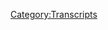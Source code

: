 {{DEFAULTSORT:
    #_TRANSCRIPT_0626:December 9, 2021
}}{{Transcript
    | title         = [[626: December 9, 2021]]
    | caption       = [https://knowledgefight.libsyn.com/626-december-9-2021 Listen to this episode on Libsyn]
    | episodeNumber = [[626: December 9, 2021|626]]
    | length        = 01:27:46
}}

{{MessageBox
    | header     = Warning: Bot Generated Content
    | text       = This transcript was automatically generated by transcription software and likely contains many mistakes and misattributions. Please check the audio for definitive quotes, attribution, and context.
    | image      = N3yvass4myg91.webp
    | imagewidth = 50px
    | id         = warning
}}

{{TranscriptBlock
    | name      = Unknown Speaker
    | timestamp = 00:00:00.000
    | text      = N-N-N-N-N-N-N-Knowledge Fight
}}

{{TranscriptBlock
    | name      = Unknown Speaker
    | timestamp = 00:00:12.960
    | text      = Dan and Jordan, I am sweating.
}}

{{TranscriptBlock
    | name      = Unknown Speaker
    | timestamp = 00:00:19.600
    | text      = Knowledgefight.com, it's time to pray.
}}

{{TranscriptBlock
    | name      = Unknown Speaker
    | timestamp = 00:00:21.399
    | text      = I have great respect for knowledgefight.
}}

{{TranscriptBlock
    | name      = Unknown Speaker
    | timestamp = 00:00:23.920
    | text      = Knowledgefight.
}}

{{TranscriptBlock
    | name      = Unknown Speaker
    | timestamp = 00:00:24.920
    | text      = I'm sick of them posing as if they're the good guys, saying we are the bad guys.
}}

{{TranscriptBlock
    | name      = Unknown Speaker
    | timestamp = 00:00:29.359
    | text      = Knowledgefight.
}}

{{TranscriptBlock
    | name      = Unknown Speaker
    | timestamp = 00:00:30.359
    | text      = Dan and Jordan.
}}

{{TranscriptBlock
    | name      = Unknown Speaker
    | timestamp = 00:00:31.359
    | text      = Knowledgefight.
}}

{{TranscriptBlock
    | name      = Unknown Speaker
    | timestamp = 00:00:32.359
    | text      = Riddle her.
}}

{{TranscriptBlock
    | name      = Unknown Speaker
    | timestamp = 00:00:33.359
    | text      = Riddle her.
}}

{{TranscriptBlock
    | name      = Unknown Speaker
    | timestamp = 00:00:34.359
    | text      = Riddle her.
}}

{{TranscriptBlock
    | name      = Unknown Speaker
    | timestamp = 00:00:35.359
    | text      = Need money.
}}

{{TranscriptBlock
    | name      = Unknown Speaker
    | timestamp = 00:00:36.359
    | text      = Riddle her.
}}

{{TranscriptBlock
    | name      = Unknown Speaker
    | timestamp = 00:00:37.359
    | text      = Riddle her.
}}

{{TranscriptBlock
    | name      = Unknown Speaker
    | timestamp = 00:00:38.359
    | text      = Riddle her.
}}

{{TranscriptBlock
    | name      = Unknown Speaker
    | timestamp = 00:00:39.359
    | text      = Andy and Kansas.
}}

{{TranscriptBlock
    | name      = Unknown Speaker
    | timestamp = 00:00:40.359
    | text      = Andy and Kansas.
}}

{{TranscriptBlock
    | name      = Unknown Speaker
    | timestamp = 00:00:41.359
    | text      = Stop it.
}}

{{TranscriptBlock
    | name      = Unknown Speaker
    | timestamp = 00:00:42.359
    | text      = Andy and Kansas.
}}

{{TranscriptBlock
    | name      = Unknown Speaker
    | timestamp = 00:00:43.359
    | text      = Andy and Kansas.
}}

{{TranscriptBlock
    | name      = Unknown Speaker
    | timestamp = 00:00:44.359
    | text      = Andy and Kansas.
}}

{{TranscriptBlock
    | name      = Unknown Speaker
    | timestamp = 00:00:45.359
    | text      = It's time to pray.
}}

{{TranscriptBlock
    | name      = Unknown Speaker
    | timestamp = 00:00:46.359
    | text      = Andy and Kansas, you're on the air.
}}

{{TranscriptBlock
    | name      = Unknown Speaker
    | timestamp = 00:00:47.359
    | text      = Thanks for holding us.
}}

{{TranscriptBlock
    | name      = Unknown Speaker
    | timestamp = 00:00:48.359
    | text      = Hello Alex, I'm a fifth-time caller.
}}

{{TranscriptBlock
    | name      = Unknown Speaker
    | timestamp = 00:00:49.359
    | text      = I'm a huge fan.
}}

{{TranscriptBlock
    | name      = Unknown Speaker
    | timestamp = 00:00:50.359
    | text      = I love your work.
}}

{{TranscriptBlock
    | name      = Unknown Speaker
    | timestamp = 00:00:51.359
    | text      = Knowledgefight.
}}

{{TranscriptBlock
    | name      = Unknown Speaker
    | timestamp = 00:00:52.359
    | text      = N-N-N-N-N-Knowledgefight.com.
}}

{{TranscriptBlock
    | name      = Unknown Speaker
    | timestamp = 00:00:53.359
    | text      = I love you.
}}

{{TranscriptBlock
    | name      = Unknown Speaker
    | timestamp = 00:00:58.359
    | text      = I love you.
}}

{{TranscriptBlock
    | name      = Unknown Speaker
    | timestamp = 00:00:59.359
    | text      = I love you.
}}

{{TranscriptBlock
    | name      = Unknown Speaker
    | timestamp = 00:01:00.359
    | text      = Hey everybody, welcome back to Knowledgefight.
}}

{{TranscriptBlock
    | name      = Unknown Speaker
    | timestamp = 00:01:01.359
    | text      = I'm Dan.
}}

{{TranscriptBlock
    | name      = Unknown Speaker
    | timestamp = 00:01:02.359
    | text      = I'm Jordan.
}}

{{TranscriptBlock
    | name      = Unknown Speaker
    | timestamp = 00:01:03.359
    | text      = We're a couple dudes.
}}

{{TranscriptBlock
    | name      = Unknown Speaker
    | timestamp = 00:01:04.359
    | text      = I'd like to sit around, worship at the altar of Selene, and talk a little bit about Alex
}}

{{TranscriptBlock
    | name      = Unknown Speaker
    | timestamp = 00:01:05.359
    | text      = Jones.
}}

{{TranscriptBlock
    | name      = Unknown Speaker
    | timestamp = 00:01:06.359
    | text      = Oh, indeed we are.
}}

{{TranscriptBlock
    | name      = Unknown Speaker
    | timestamp = 00:01:07.359
    | text      = Dan.
}}

{{TranscriptBlock
    | name      = Unknown Speaker
    | timestamp = 00:01:08.359
    | text      = Jordan.
}}

{{TranscriptBlock
    | name      = Unknown Speaker
    | timestamp = 00:01:09.359
    | text      = Dan.
}}

{{TranscriptBlock
    | name      = Unknown Speaker
    | timestamp = 00:01:10.359
    | text      = Jordan.
}}

{{TranscriptBlock
    | name      = Unknown Speaker
    | timestamp = 00:01:11.359
    | text      = Quick question.
}}

{{TranscriptBlock
    | name      = Unknown Speaker
    | timestamp = 00:01:12.359
    | text      = Sup.
}}

{{TranscriptBlock
    | name      = Unknown Speaker
    | timestamp = 00:01:13.359
    | text      = What's your bright spot today?
}}

{{TranscriptBlock
    | name      = Unknown Speaker
    | timestamp = 00:01:14.359
    | text      = My bright spot today, Jordan, I struggled with this.
}}

{{TranscriptBlock
    | name      = Unknown Speaker
    | timestamp = 00:01:15.359
    | text      = I went up and down on it, and I think a big part of it is because I struggle with being
}}

{{TranscriptBlock
    | name      = Unknown Speaker
    | timestamp = 00:01:22.120
    | text      = into things that are too popular.
}}

{{TranscriptBlock
    | name      = Unknown Speaker
    | timestamp = 00:01:23.840
    | text      = Sure.
}}

{{TranscriptBlock
    | name      = Unknown Speaker
    | timestamp = 00:01:24.840
    | text      = Sure.
}}

{{TranscriptBlock
    | name      = Unknown Speaker
    | timestamp = 00:01:25.840
    | text      = And I found this niche, like no one's ever heard of this thing before, but I got recommended
}}

{{TranscriptBlock
    | name      = Unknown Speaker
    | timestamp = 00:01:34.959
    | text      = a video on YouTube.
}}

{{TranscriptBlock
    | name      = Unknown Speaker
    | timestamp = 00:01:35.959
    | text      = I don't know how it just popped up, and it was of these dudes dropping something from
}}

{{TranscriptBlock
    | name      = Unknown Speaker
    | timestamp = 00:01:39.280
    | text      = a really high height and watching it fall.
}}

{{TranscriptBlock
    | name      = Unknown Speaker
    | timestamp = 00:01:42.040
    | text      = Fantastic.
}}

{{TranscriptBlock
    | name      = Unknown Speaker
    | timestamp = 00:01:43.040
    | text      = And then hit the ground.
}}

{{TranscriptBlock
    | name      = Unknown Speaker
    | timestamp = 00:01:44.040
    | text      = I love it.
}}

{{TranscriptBlock
    | name      = Unknown Speaker
    | timestamp = 00:01:45.040
    | text      = And I got really hooked.
}}

{{TranscriptBlock
    | name      = Unknown Speaker
    | timestamp = 00:01:46.659
    | text      = It's hard not to see something beautiful in something falling.
}}

{{TranscriptBlock
    | name      = Unknown Speaker
    | timestamp = 00:01:50.120
    | text      = Yeah.
}}

{{TranscriptBlock
    | name      = Unknown Speaker
    | timestamp = 00:01:51.120
    | text      = And it's a channel called How Ridiculous, and they're dudes from Australia.
}}

{{TranscriptBlock
    | name      = Unknown Speaker
    | timestamp = 00:01:55.200
    | text      = Sure.
}}

{{TranscriptBlock
    | name      = Unknown Speaker
    | timestamp = 00:01:56.200
    | text      = And they have millions of views on their videos.
}}

{{TranscriptBlock
    | name      = Unknown Speaker
    | timestamp = 00:01:59.680
    | text      = I don't know how this didn't come to my attention, but I didn't know that there were these people
}}

{{TranscriptBlock
    | name      = Unknown Speaker
    | timestamp = 00:02:04.680
    | text      = getting millions of views dropping things from a high height.
}}

{{TranscriptBlock
    | name      = Unknown Speaker
    | timestamp = 00:02:07.439
    | text      = It doesn't even know.
}}

{{TranscriptBlock
    | name      = Unknown Speaker
    | timestamp = 00:02:08.800
    | text      = We don't know anymore.
}}

{{TranscriptBlock
    | name      = Unknown Speaker
    | timestamp = 00:02:10.960
    | text      = There's so many fractures.
}}

{{TranscriptBlock
    | name      = Unknown Speaker
    | timestamp = 00:02:12.439
    | text      = I read something earlier.
}}

{{TranscriptBlock
    | name      = Unknown Speaker
    | timestamp = 00:02:13.439
    | text      = There's as many fractures as there are in the bulletproof glass when they drop something
}}

{{TranscriptBlock
    | name      = Unknown Speaker
    | timestamp = 00:02:17.280
    | text      = on it from 45 meters in the air.
}}

{{TranscriptBlock
    | name      = Unknown Speaker
    | timestamp = 00:02:19.759
    | text      = No, I read that the viewership for CNN is like 700,000.
}}

{{TranscriptBlock
    | name      = Unknown Speaker
    | timestamp = 00:02:25.599
    | text      = You know what I'm saying?
}}

{{TranscriptBlock
    | name      = Unknown Speaker
    | timestamp = 00:02:26.719
    | text      = Everybody knows CNN, but 700,000 is fucking nobody.
}}

{{TranscriptBlock
    | name      = Unknown Speaker
    | timestamp = 00:02:30.479
    | text      = Yeah.
}}

{{TranscriptBlock
    | name      = Unknown Speaker
    | timestamp = 00:02:31.560
    | text      = So it's like, of course you know CNN, and it's only watched by 700,000 people, but these
}}

{{TranscriptBlock
    | name      = Unknown Speaker
    | timestamp = 00:02:36.120
    | text      = fuckers are in the YouTube somewhere.
}}

{{TranscriptBlock
    | name      = Unknown Speaker
    | timestamp = 00:02:37.759
    | text      = To be fair, CNN is on 24 hours a day.
}}

{{TranscriptBlock
    | name      = Unknown Speaker
    | timestamp = 00:02:40.439
    | text      = That's true.
}}

{{TranscriptBlock
    | name      = Unknown Speaker
    | timestamp = 00:02:41.439
    | text      = And it would be tough to tell how much viewership there would be of guys who drop things from
}}

{{TranscriptBlock
    | name      = Unknown Speaker
    | timestamp = 00:02:46.800
    | text      = really high.
}}

{{TranscriptBlock
    | name      = Unknown Speaker
    | timestamp = 00:02:47.800
    | text      = 24 hour news networks?
}}

{{TranscriptBlock
    | name      = Unknown Speaker
    | timestamp = 00:02:50.400
    | text      = Or even if it was just appointment television.
}}

{{TranscriptBlock
    | name      = Unknown Speaker
    | timestamp = 00:02:53.719
    | text      = It's tough to say what kind of ratings it would get if it wasn't something you could
}}

{{TranscriptBlock
    | name      = Unknown Speaker
    | timestamp = 00:02:56.840
    | text      = just click and watch, and then watch more, and then watch more.
}}

{{TranscriptBlock
    | name      = Unknown Speaker
    | timestamp = 00:03:00.520
    | text      = If you had given that to me when I was high at 14, that would be all my friends and I
}}

{{TranscriptBlock
    | name      = Unknown Speaker
    | timestamp = 00:03:05.960
    | text      = did.
}}

{{TranscriptBlock
    | name      = Unknown Speaker
    | timestamp = 00:03:06.960
    | text      = It would change your life.
}}

{{TranscriptBlock
    | name      = Unknown Speaker
    | timestamp = 00:03:07.960
    | text      = No, it would have changed everything.
}}

{{TranscriptBlock
    | name      = Unknown Speaker
    | timestamp = 00:03:08.960
    | text      = Like 20 years ago.
}}

{{TranscriptBlock
    | name      = Unknown Speaker
    | timestamp = 00:03:09.960
    | text      = It could have.
}}

{{TranscriptBlock
    | name      = Unknown Speaker
    | timestamp = 00:03:10.960
    | text      = Yeah, it would have been a...
}}

{{TranscriptBlock
    | name      = Unknown Speaker
    | timestamp = 00:03:11.960
    | text      = I described it to you kind of as like, it feels a little bit like jackass, but without
}}

{{TranscriptBlock
    | name      = Unknown Speaker
    | timestamp = 00:03:15.639
    | text      = the meanness.
}}

{{TranscriptBlock
    | name      = Unknown Speaker
    | timestamp = 00:03:16.639
    | text      = Yeah.
}}

{{TranscriptBlock
    | name      = Unknown Speaker
    | timestamp = 00:03:17.639
    | text      = Like there's nobody getting hurt.
}}

{{TranscriptBlock
    | name      = Unknown Speaker
    | timestamp = 00:03:19.199
    | text      = Fantastic.
}}

{{TranscriptBlock
    | name      = Unknown Speaker
    | timestamp = 00:03:20.199
    | text      = And yeah, but I struggle with how it's a very popular thing that a lot of people know about.
}}

{{TranscriptBlock
    | name      = Unknown Speaker
    | timestamp = 00:03:26.080
    | text      = I just heard about it and I'm like, this is great.
}}

{{TranscriptBlock
    | name      = Unknown Speaker
    | timestamp = 00:03:29.360
    | text      = Everything on TikTok is a popular thing that none of us have heard of.
}}

{{TranscriptBlock
    | name      = Unknown Speaker
    | timestamp = 00:03:32.240
    | text      = That is true.
}}

{{TranscriptBlock
    | name      = Unknown Speaker
    | timestamp = 00:03:33.240
    | text      = That is true.
}}

{{TranscriptBlock
    | name      = Unknown Speaker
    | timestamp = 00:03:34.240
    | text      = Yeah.
}}

{{TranscriptBlock
    | name      = Unknown Speaker
    | timestamp = 00:03:35.240
    | text      = Yeah.
}}

{{TranscriptBlock
    | name      = Unknown Speaker
    | timestamp = 00:03:36.240
    | text      = Oh man.
}}

{{TranscriptBlock
    | name      = Unknown Speaker
    | timestamp = 00:03:37.240
    | text      = That whole world.
}}

{{TranscriptBlock
    | name      = Unknown Speaker
    | timestamp = 00:03:38.240
    | text      = Yeah.
}}

{{TranscriptBlock
    | name      = Unknown Speaker
    | timestamp = 00:03:39.240
    | text      = Anytime.
}}

{{TranscriptBlock
    | name      = Unknown Speaker
    | timestamp = 00:03:40.240
    | text      = Never shall I...
}}

{{TranscriptBlock
    | name      = Unknown Speaker
    | timestamp = 00:03:41.240
    | text      = Even if people tell me that people are dropping things from really high up on TikTok, I'm
}}

{{TranscriptBlock
    | name      = Unknown Speaker
    | timestamp = 00:03:43.240
    | text      = still not going to check it out.
}}

{{TranscriptBlock
    | name      = Unknown Speaker
    | timestamp = 00:03:44.639
    | text      = Nope.
}}

{{TranscriptBlock
    | name      = Unknown Speaker
    | timestamp = 00:03:45.639
    | text      = Nope.
}}

{{TranscriptBlock
    | name      = Unknown Speaker
    | timestamp = 00:03:46.639
    | text      = I'm going to check out your bright spot.
}}

{{TranscriptBlock
    | name      = Unknown Speaker
    | timestamp = 00:03:47.639
    | text      = My bright spot, Dan, is I brought you some.
}}

{{TranscriptBlock
    | name      = Unknown Speaker
    | timestamp = 00:03:50.280
    | text      = I made maybe the best batch of Chex Mix that I've ever made in my entire life.
}}

{{TranscriptBlock
    | name      = Unknown Speaker
    | timestamp = 00:03:55.280
    | text      = It's fantastic.
}}

{{TranscriptBlock
    | name      = Unknown Speaker
    | timestamp = 00:03:56.280
    | text      = I only cook two things at a professional level and that's potatoes and Chex Mix.
}}

{{TranscriptBlock
    | name      = Unknown Speaker
    | timestamp = 00:04:02.520
    | text      = Those are the only two things.
}}

{{TranscriptBlock
    | name      = Unknown Speaker
    | timestamp = 00:04:03.520
    | text      = I think you should add a third thing in there.
}}

{{TranscriptBlock
    | name      = Unknown Speaker
    | timestamp = 00:04:05.520
    | text      = What's that?
}}

{{TranscriptBlock
    | name      = Unknown Speaker
    | timestamp = 00:04:06.520
    | text      = Ham.
}}

{{TranscriptBlock
    | name      = Unknown Speaker
    | timestamp = 00:04:07.520
    | text      = The ham steak.
}}

{{TranscriptBlock
    | name      = Unknown Speaker
    | timestamp = 00:04:08.520
    | text      = The ham.
}}

{{TranscriptBlock
    | name      = Unknown Speaker
    | timestamp = 00:04:09.520
    | text      = Me and Angela Lampsbury can definitely vouch for that.
}}

{{TranscriptBlock
    | name      = Unknown Speaker
    | timestamp = 00:04:12.639
    | text      = It's not bad.
}}

{{TranscriptBlock
    | name      = Unknown Speaker
    | timestamp = 00:04:13.639
    | text      = Great ham.
}}

{{TranscriptBlock
    | name      = Unknown Speaker
    | timestamp = 00:04:14.639
    | text      = It's not bad.
}}

{{TranscriptBlock
    | name      = Unknown Speaker
    | timestamp = 00:04:15.639
    | text      = It's not bad.
}}

{{TranscriptBlock
    | name      = Unknown Speaker
    | timestamp = 00:04:16.639
    | text      = But this was an especially good batch.
}}

{{TranscriptBlock
    | name      = Unknown Speaker
    | timestamp = 00:04:18.120
    | text      = What about that air fried chicken?
}}

{{TranscriptBlock
    | name      = Unknown Speaker
    | timestamp = 00:04:20.439
    | text      = Yeah, no.
}}

{{TranscriptBlock
    | name      = Unknown Speaker
    | timestamp = 00:04:21.439
    | text      = That one wasn't...
}}

{{TranscriptBlock
    | name      = Unknown Speaker
    | timestamp = 00:04:22.439
    | text      = That wasn't how it was going to go.
}}

{{TranscriptBlock
    | name      = Unknown Speaker
    | timestamp = 00:04:23.759
    | text      = No, no, no.
}}

{{TranscriptBlock
    | name      = Unknown Speaker
    | timestamp = 00:04:24.759
    | text      = That's not the list?
}}

{{TranscriptBlock
    | name      = Unknown Speaker
    | timestamp = 00:04:25.759
    | text      = The deep fried chicken was even worse.
}}

{{TranscriptBlock
    | name      = Unknown Speaker
    | timestamp = 00:04:27.279
    | text      = I think you eventually got that one together though, right?
}}

{{TranscriptBlock
    | name      = Unknown Speaker
    | timestamp = 00:04:29.319
    | text      = I did.
}}

{{TranscriptBlock
    | name      = Unknown Speaker
    | timestamp = 00:04:30.319
    | text      = It started bad.
}}

{{TranscriptBlock
    | name      = Unknown Speaker
    | timestamp = 00:04:31.319
    | text      = The attempt at deep fried kale, that went real wrong.
}}

{{TranscriptBlock
    | name      = Unknown Speaker
    | timestamp = 00:04:34.639
    | text      = And thankfully was not there for that.
}}

{{TranscriptBlock
    | name      = Unknown Speaker
    | timestamp = 00:04:36.120
    | text      = Yeah, yeah, yeah.
}}

{{TranscriptBlock
    | name      = Unknown Speaker
    | timestamp = 00:04:37.120
    | text      = No.
}}

{{TranscriptBlock
    | name      = Unknown Speaker
    | timestamp = 00:04:38.120
    | text      = Didn't dry it out enough.
}}

{{TranscriptBlock
    | name      = Unknown Speaker
    | timestamp = 00:04:39.120
    | text      = Real problem if you don't do that.
}}

{{TranscriptBlock
    | name      = Unknown Speaker
    | timestamp = 00:04:40.120
    | text      = I'm excited to try this Chex Mix.
}}

{{TranscriptBlock
    | name      = Unknown Speaker
    | timestamp = 00:04:41.120
    | text      = It's real good.
}}

{{TranscriptBlock
    | name      = Unknown Speaker
    | timestamp = 00:04:42.120
    | text      = I unfortunately did not have any before the show, so I can't vouch for you, but this is
}}

{{TranscriptBlock
    | name      = Unknown Speaker
    | timestamp = 00:04:45.920
    | text      = a cliffhanger.
}}

{{TranscriptBlock
    | name      = Unknown Speaker
    | timestamp = 00:04:46.920
    | text      = It is.
}}

{{TranscriptBlock
    | name      = Unknown Speaker
    | timestamp = 00:04:47.920
    | text      = We'll find out on the next episode.
}}

{{TranscriptBlock
    | name      = Unknown Speaker
    | timestamp = 00:04:48.920
    | text      = If your bright spot is on the next episode of the Chex Mix...
}}

{{TranscriptBlock
    | name      = Unknown Speaker
    | timestamp = 00:04:51.519
    | text      = Well, now if it's not, it's going to feel spiteful.
}}

{{TranscriptBlock
    | name      = Unknown Speaker
    | timestamp = 00:04:54.399
    | text      = Everybody's going to know.
}}

{{TranscriptBlock
    | name      = Unknown Speaker
    | timestamp = 00:04:57.000
    | text      = We'll see if I even remember by the time we record the next episode.
}}

{{TranscriptBlock
    | name      = Unknown Speaker
    | timestamp = 00:05:00.600
    | text      = Air point.
}}

{{TranscriptBlock
    | name      = Unknown Speaker
    | timestamp = 00:05:01.600
    | text      = So Jordan, today we're going to be talking about December 9th, 2021 Black Jack.
}}

{{TranscriptBlock
    | name      = Unknown Speaker
    | timestamp = 00:05:04.720
    | text      = Black Jack.
}}

{{TranscriptBlock
    | name      = Unknown Speaker
    | timestamp = 00:05:05.720
    | text      = Oh God, that was awful.
}}

{{TranscriptBlock
    | name      = Unknown Speaker
    | timestamp = 00:05:06.720
    | text      = Yep.
}}

{{TranscriptBlock
    | name      = Unknown Speaker
    | timestamp = 00:05:07.720
    | text      = And in the present day, this is Thursday of the week that was last, the last time we had
}}

{{TranscriptBlock
    | name      = Unknown Speaker
    | timestamp = 00:05:13.160
    | text      = a week.
}}

{{TranscriptBlock
    | name      = Unknown Speaker
    | timestamp = 00:05:14.160
    | text      = It was the Thursday of it.
}}

{{TranscriptBlock
    | name      = Unknown Speaker
    | timestamp = 00:05:15.160
    | text      = Yes.
}}

{{TranscriptBlock
    | name      = Unknown Speaker
    | timestamp = 00:05:16.160
    | text      = And there's kind of a specific reason that I decided to choose this episode.
}}

{{TranscriptBlock
    | name      = Unknown Speaker
    | timestamp = 00:05:20.839
    | text      = And spoiler alert, it's because Alex is a little bit mad at a certain point about a
}}

{{TranscriptBlock
    | name      = Unknown Speaker
    | timestamp = 00:05:25.720
    | text      = Vice article that I was interviewed for.
}}

{{TranscriptBlock
    | name      = Unknown Speaker
    | timestamp = 00:05:28.439
    | text      = Yes, yes.
}}

{{TranscriptBlock
    | name      = Unknown Speaker
    | timestamp = 00:05:29.439
    | text      = Fantastic.
}}

{{TranscriptBlock
    | name      = Unknown Speaker
    | timestamp = 00:05:30.439
    | text      = Fantastic.
}}

{{TranscriptBlock
    | name      = Unknown Speaker
    | timestamp = 00:05:31.439
    | text      = So I wanted to see how he responded to some of that stuff and we'll find out what else
}}

{{TranscriptBlock
    | name      = Unknown Speaker
    | timestamp = 00:05:35.600
    | text      = he has to say along the way.
}}

{{TranscriptBlock
    | name      = Unknown Speaker
    | timestamp = 00:05:36.600
    | text      = I'm interested.
}}

{{TranscriptBlock
    | name      = Unknown Speaker
    | timestamp = 00:05:37.600
    | text      = Please listen.
}}

{{TranscriptBlock
    | name      = Unknown Speaker
    | timestamp = 00:05:38.600
    | text      = Before we get into this episode though, let's take a little minute to say hello to some
}}

{{TranscriptBlock
    | name      = Unknown Speaker
    | timestamp = 00:05:41.680
    | text      = new wonk solitaire.
}}

{{TranscriptBlock
    | name      = Unknown Speaker
    | timestamp = 00:05:42.720
    | text      = Oh, that's a great idea.
}}

{{TranscriptBlock
    | name      = Unknown Speaker
    | timestamp = 00:05:44.040
    | text      = So first False Flag Football.
}}

{{TranscriptBlock
    | name      = Unknown Speaker
    | timestamp = 00:05:45.560
    | text      = Thank you so much.
}}

{{TranscriptBlock
    | name      = Unknown Speaker
    | timestamp = 00:05:46.560
    | text      = You are now a policy wonk.
}}

{{TranscriptBlock
    | name      = Unknown Speaker
    | timestamp = 00:05:47.560
    | text      = I'm a policy wonk.
}}

{{TranscriptBlock
    | name      = Unknown Speaker
    | timestamp = 00:05:48.560
    | text      = Thank you very much.
}}

{{TranscriptBlock
    | name      = Unknown Speaker
    | timestamp = 00:05:49.560
    | text      = Thank you.
}}

{{TranscriptBlock
    | name      = Unknown Speaker
    | timestamp = 00:05:50.560
    | text      = Next.
}}

{{TranscriptBlock
    | name      = Unknown Speaker
    | timestamp = 00:05:51.560
    | text      = Simon Damanged Barnes.
}}

{{TranscriptBlock
    | name      = Unknown Speaker
    | timestamp = 00:05:52.560
    | text      = Thank you so much.
}}

{{TranscriptBlock
    | name      = Unknown Speaker
    | timestamp = 00:05:53.560
    | text      = You are now a policy wonk.
}}

{{TranscriptBlock
    | name      = Unknown Speaker
    | timestamp = 00:05:54.560
    | text      = I'm a policy wonk.
}}

{{TranscriptBlock
    | name      = Unknown Speaker
    | timestamp = 00:05:55.560
    | text      = Thank you very much Barnes.
}}

{{TranscriptBlock
    | name      = Unknown Speaker
    | timestamp = 00:05:56.560
    | text      = Thank you.
}}

{{TranscriptBlock
    | name      = Unknown Speaker
    | timestamp = 00:05:57.560
    | text      = Next.
}}

{{TranscriptBlock
    | name      = Unknown Speaker
    | timestamp = 00:05:58.560
    | text      = Shawnee Dogman-Hudson.
}}

{{TranscriptBlock
    | name      = Unknown Speaker
    | timestamp = 00:05:59.560
    | text      = Thank you so much.
}}

{{TranscriptBlock
    | name      = Unknown Speaker
    | timestamp = 00:06:00.560
    | text      = You are now a policy wonk.
}}

{{TranscriptBlock
    | name      = Unknown Speaker
    | timestamp = 00:06:01.560
    | text      = I'm a policy wonk.
}}

{{TranscriptBlock
    | name      = Unknown Speaker
    | timestamp = 00:06:02.560
    | text      = Thank you very much.
}}

{{TranscriptBlock
    | name      = Unknown Speaker
    | timestamp = 00:06:03.560
    | text      = Next.
}}

{{TranscriptBlock
    | name      = Unknown Speaker
    | timestamp = 00:06:04.560
    | text      = Spotify Wrappedacts I Worship at the Altar of Celine.
}}

{{TranscriptBlock
    | name      = Unknown Speaker
    | timestamp = 00:06:05.560
    | text      = Thank you so much.
}}

{{TranscriptBlock
    | name      = Unknown Speaker
    | timestamp = 00:06:06.560
    | text      = Thank you very much!
}}

{{TranscriptBlock
    | name      = Unknown Speaker
    | timestamp = 00:06:07.560
    | text      = Thank you.
}}

{{TranscriptBlock
    | name      = Unknown Speaker
    | timestamp = 00:06:08.560
    | text      = And Blizzard the Lizard Wizard loves Serena.
}}

{{TranscriptBlock
    | name      = Unknown Speaker
    | timestamp = 00:06:11.000
    | text      = Thank you so much.
}}

{{TranscriptBlock
    | name      = Unknown Speaker
    | timestamp = 00:06:12.000
    | text      = You are now a policy wonk.
}}

{{TranscriptBlock
    | name      = Unknown Speaker
    | timestamp = 00:06:13.000
    | text      = I'm a policy wonk.
}}

{{TranscriptBlock
    | name      = Unknown Speaker
    | timestamp = 00:06:14.100
    | text      = Thank you very much.
}}

{{TranscriptBlock
    | name      = Unknown Speaker
    | timestamp = 00:06:15.100
    | text      = Thank you all.
}}

{{TranscriptBlock
    | name      = Unknown Speaker
    | timestamp = 00:06:16.100
    | text      = So, Jordan, we start off here on Thursday with Alex talking pretty extreme.
}}

{{TranscriptBlock
    | name      = Unknown Speaker
    | timestamp = 00:06:22.500
    | text      = But he also wants to remind you, he didn't always talk like this, he didn't always talk
}}

{{TranscriptBlock
    | name      = Unknown Speaker
    | timestamp = 00:06:26.480
    | text      = so extreme.
}}

{{TranscriptBlock
    | name      = Unknown Speaker
    | timestamp = 00:06:27.480
    | text      = No, no, no.
}}

{{TranscriptBlock
    | name      = Unknown Speaker
    | timestamp = 00:06:28.480
    | text      = This is different back when.
}}

{{TranscriptBlock
    | name      = Unknown Speaker
    | timestamp = 00:06:29.480
    | text      = The world is being artificially put into a cascade of crises that will lead to the accelerated
}}

{{TranscriptBlock
    | name      = Unknown Speaker
    | timestamp = 00:06:36.300
    | text      = controlled collapse and the mass death of billions upon billions of people.
}}

{{TranscriptBlock
    | name      = Unknown Speaker
    | timestamp = 00:06:41.920
    | text      = Sure.
}}

{{TranscriptBlock
    | name      = Unknown Speaker
    | timestamp = 00:06:42.920
    | text      = Folks would tune into the broadcast 25 years ago and think that when I made these type
}}

{{TranscriptBlock
    | name      = Unknown Speaker
    | timestamp = 00:06:47.519
    | text      = of predictions off in the future, I said 25, 30 years from now, they will be organizing
}}

{{TranscriptBlock
    | name      = Unknown Speaker
    | timestamp = 00:06:53.000
    | text      = the collapse of civilization and the great culling.
}}

{{TranscriptBlock
    | name      = Unknown Speaker
    | timestamp = 00:06:58.120
    | text      = And it sounded a bit fanciful back then even though I was reading from source documents.
}}

{{TranscriptBlock
    | name      = Unknown Speaker
    | timestamp = 00:07:02.439
    | text      = Well now it doesn't seem too fanciful anymore, does it?
}}

{{TranscriptBlock
    | name      = Unknown Speaker
    | timestamp = 00:07:07.160
    | text      = We're here.
}}

{{TranscriptBlock
    | name      = Unknown Speaker
    | timestamp = 00:07:08.360
    | text      = That kind of talk I never really would think I would describe as fanciful, that's not the
}}

{{TranscriptBlock
    | name      = Unknown Speaker
    | timestamp = 00:07:12.600
    | text      = term I would use.
}}

{{TranscriptBlock
    | name      = Unknown Speaker
    | timestamp = 00:07:13.600
    | text      = But this is a really sad attempt on Alex's part to misrepresent how he carried himself
}}

{{TranscriptBlock
    | name      = Unknown Speaker
    | timestamp = 00:07:17.759
    | text      = in his earlier career.
}}

{{TranscriptBlock
    | name      = Unknown Speaker
    | timestamp = 00:07:19.379
    | text      = He's pretending that in the present day, he's saying that the end is right in front of our
}}

{{TranscriptBlock
    | name      = Unknown Speaker
    | timestamp = 00:07:22.600
    | text      = faces.
}}

{{TranscriptBlock
    | name      = Unknown Speaker
    | timestamp = 00:07:23.600
    | text      = But 20 years ago, he would say that the end was coming in 20 years, which it's almost
}}

{{TranscriptBlock
    | name      = Unknown Speaker
    | timestamp = 00:07:27.180
    | text      = like he's totally right about everything.
}}

{{TranscriptBlock
    | name      = Unknown Speaker
    | timestamp = 00:07:29.120
    | text      = It's a complete vindication of everything he's ever believed, right Dan?
}}

{{TranscriptBlock
    | name      = Unknown Speaker
    | timestamp = 00:07:33.120
    | text      = This is total horseshit.
}}

{{TranscriptBlock
    | name      = Unknown Speaker
    | timestamp = 00:07:34.120
    | text      = Yeah.
}}

{{TranscriptBlock
    | name      = Unknown Speaker
    | timestamp = 00:07:35.120
    | text      = In his earlier career, Alex was very similar to how he is now, but he would just say that
}}

{{TranscriptBlock
    | name      = Unknown Speaker
    | timestamp = 00:07:38.519
    | text      = the globalists were 10 years behind in their plans or whatever when his predictions didn't
}}

{{TranscriptBlock
    | name      = Unknown Speaker
    | timestamp = 00:07:42.720
    | text      = come to pass.
}}

{{TranscriptBlock
    | name      = Unknown Speaker
    | timestamp = 00:07:44.000
    | text      = He didn't say that in 20 years shit would be going down, he was saying that disaster
}}

{{TranscriptBlock
    | name      = Unknown Speaker
    | timestamp = 00:07:47.600
    | text      = was coming imminently, pretty consistently.
}}

{{TranscriptBlock
    | name      = Unknown Speaker
    | timestamp = 00:07:50.800
    | text      = I could go through many examples of this, how over the years it was just a consistent
}}

{{TranscriptBlock
    | name      = Unknown Speaker
    | timestamp = 00:07:55.519
    | text      = pattern, but because it's more fun this way, here's a clip of him from May 5th, 1998, where
}}

{{TranscriptBlock
    | name      = Unknown Speaker
    | timestamp = 00:08:01.040
    | text      = he predicts that within two years, there will be complete martial law with hit teams roaming
}}

{{TranscriptBlock
    | name      = Unknown Speaker
    | timestamp = 00:08:05.639
    | text      = the streets.
}}

{{TranscriptBlock
    | name      = Unknown Speaker
    | timestamp = 00:08:06.639
    | text      = Two years, you will have a massive crash in this country, you will have a massive criminal
}}

{{TranscriptBlock
    | name      = Unknown Speaker
    | timestamp = 00:08:11.279
    | text      = consolidation of wealth, you will have a police state, people will be rounded up wholesale,
}}

{{TranscriptBlock
    | name      = Unknown Speaker
    | timestamp = 00:08:16.079
    | text      = you'll barely hear about it on the news.
}}

{{TranscriptBlock
    | name      = Unknown Speaker
    | timestamp = 00:08:18.560
    | text      = You will have successive bombings, successive explosions.
}}

{{TranscriptBlock
    | name      = Unknown Speaker
    | timestamp = 00:08:22.319
    | text      = You will have FBI agents coming out being killed, the government will tell you they're
}}

{{TranscriptBlock
    | name      = Unknown Speaker
    | timestamp = 00:08:26.360
    | text      = traitors.
}}

{{TranscriptBlock
    | name      = Unknown Speaker
    | timestamp = 00:08:27.360
    | text      = You'll have CIA people being killed, DEA people being killed, local sheriffs being killed,
}}

{{TranscriptBlock
    | name      = Unknown Speaker
    | timestamp = 00:08:31.160
    | text      = being imprisoned.
}}

{{TranscriptBlock
    | name      = Unknown Speaker
    | timestamp = 00:08:32.159
    | text      = You'll have hit squads running all over the nation, killing people.
}}

{{TranscriptBlock
    | name      = Unknown Speaker
    | timestamp = 00:08:36.600
    | text      = Get ready.
}}

{{TranscriptBlock
    | name      = Unknown Speaker
    | timestamp = 00:08:37.600
    | text      = That didn't happen?
}}

{{TranscriptBlock
    | name      = Unknown Speaker
    | timestamp = 00:08:38.600
    | text      = That didn't come to pass, no.
}}

{{TranscriptBlock
    | name      = Unknown Speaker
    | timestamp = 00:08:40.600
    | text      = Are you sure?
}}

{{TranscriptBlock
    | name      = Unknown Speaker
    | timestamp = 00:08:41.600
    | text      = Yeah.
}}

{{TranscriptBlock
    | name      = Unknown Speaker
    | timestamp = 00:08:42.600
    | text      = Alex never predicted that collapses were coming 20 years down the line because that's not
}}

{{TranscriptBlock
    | name      = Unknown Speaker
    | timestamp = 00:08:45.120
    | text      = good for business.
}}

{{TranscriptBlock
    | name      = Unknown Speaker
    | timestamp = 00:08:46.679
    | text      = One of Alex's most essential tools in terms of fucking with his audience is creating the
}}

{{TranscriptBlock
    | name      = Unknown Speaker
    | timestamp = 00:08:50.840
    | text      = sense of emergency, where the information he's yelling about is the most important thing
}}

{{TranscriptBlock
    | name      = Unknown Speaker
    | timestamp = 00:08:55.039
    | text      = right now, and that sensation is lost when you're trying to make someone scared of something
}}

{{TranscriptBlock
    | name      = Unknown Speaker
    | timestamp = 00:08:59.120
    | text      = that's supposed to happen in two decades.
}}

{{TranscriptBlock
    | name      = Unknown Speaker
    | timestamp = 00:09:01.480
    | text      = The difference between Alex's earlier career and now is that we're currently in the middle
}}

{{TranscriptBlock
    | name      = Unknown Speaker
    | timestamp = 00:09:05.120
    | text      = of a protracted societal challenge in the form of COVID, and it's something that fits
}}

{{TranscriptBlock
    | name      = Unknown Speaker
    | timestamp = 00:09:09.000
    | text      = very perfectly into his strategy of making people scared of how the end is right around
}}

{{TranscriptBlock
    | name      = Unknown Speaker
    | timestamp = 00:09:12.759
    | text      = the corner.
}}

{{TranscriptBlock
    | name      = Unknown Speaker
    | timestamp = 00:09:13.840
    | text      = He's smart enough to know that his fear-mongering and doomsday shit sounds way less convincing
}}

{{TranscriptBlock
    | name      = Unknown Speaker
    | timestamp = 00:09:17.679
    | text      = if people realize he's been doing the exact same thing for years.
}}

{{TranscriptBlock
    | name      = Unknown Speaker
    | timestamp = 00:09:21.240
    | text      = And the way around that is to pretend that all along he's been saying that this big thing
}}

{{TranscriptBlock
    | name      = Unknown Speaker
    | timestamp = 00:09:24.279
    | text      = was coming a ways off in the future, which would coincide with him saying now that, oh,
}}

{{TranscriptBlock
    | name      = Unknown Speaker
    | timestamp = 00:09:29.120
    | text      = the end is here.
}}

{{TranscriptBlock
    | name      = Unknown Speaker
    | timestamp = 00:09:30.120
    | text      = Yeah.
}}

{{TranscriptBlock
    | name      = Unknown Speaker
    | timestamp = 00:09:31.120
    | text      = The end is here.
}}

{{TranscriptBlock
    | name      = Unknown Speaker
    | timestamp = 00:09:32.120
    | text      = Like I said, it was going to be here in 20 years, 20 years ago.
}}

{{TranscriptBlock
    | name      = Unknown Speaker
    | timestamp = 00:09:34.120
    | text      = Nope.
}}

{{TranscriptBlock
    | name      = Unknown Speaker
    | timestamp = 00:09:35.120
    | text      = Sorry.
}}

{{TranscriptBlock
    | name      = Unknown Speaker
    | timestamp = 00:09:36.120
    | text      = It'd be a little bit like if Nostradamus' writings were actually like, he said all of
}}

{{TranscriptBlock
    | name      = Unknown Speaker
    | timestamp = 00:09:39.279
    | text      = that stuff was going to happen tomorrow, and then when it didn't, he was like, actually
}}

{{TranscriptBlock
    | name      = Unknown Speaker
    | timestamp = 00:09:42.399
    | text      = it's going to be a thousand years from now.
}}

{{TranscriptBlock
    | name      = Unknown Speaker
    | timestamp = 00:09:43.919
    | text      = Huh?
}}

{{TranscriptBlock
    | name      = Unknown Speaker
    | timestamp = 00:09:44.919
    | text      = How about that?
}}

{{TranscriptBlock
    | name      = Unknown Speaker
    | timestamp = 00:09:45.919
    | text      = It would be way less revered if he had a long-winded radio show where he had filled way too much
}}

{{TranscriptBlock
    | name      = Unknown Speaker
    | timestamp = 00:09:54.120
    | text      = time.
}}

{{TranscriptBlock
    | name      = Unknown Speaker
    | timestamp = 00:09:55.120
    | text      = Yeah.
}}

{{TranscriptBlock
    | name      = Unknown Speaker
    | timestamp = 00:09:56.120
    | text      = And it would be rhyming, and that's no fun.
}}

{{TranscriptBlock
    | name      = Unknown Speaker
    | timestamp = 00:09:57.120
    | text      = Actually, I would like Alex to try.
}}

{{TranscriptBlock
    | name      = Unknown Speaker
    | timestamp = 00:09:58.600
    | text      = To try rhyming?
}}

{{TranscriptBlock
    | name      = Unknown Speaker
    | timestamp = 00:09:59.600
    | text      = Yes.
}}

{{TranscriptBlock
    | name      = Unknown Speaker
    | timestamp = 00:10:00.600
    | text      = I think it would make things a little interesting.
}}

{{TranscriptBlock
    | name      = Unknown Speaker
    | timestamp = 00:10:03.240
    | text      = Get a Beastie Boy right next to him to really hammer home the, yeah, I like it.
}}

{{TranscriptBlock
    | name      = Unknown Speaker
    | timestamp = 00:10:07.360
    | text      = So Alex's studio is a little ominous.
}}

{{TranscriptBlock
    | name      = Unknown Speaker
    | timestamp = 00:10:09.559
    | text      = It's looking a little bit spooky today, and he describes why in this clip.
}}

{{TranscriptBlock
    | name      = Unknown Speaker
    | timestamp = 00:10:15.000
    | text      = If you're a TV viewer, you see the image we have behind us of the US Capitol occupied
}}

{{TranscriptBlock
    | name      = Unknown Speaker
    | timestamp = 00:10:19.440
    | text      = by the globalist with red storms in the background with lightning.
}}

{{TranscriptBlock
    | name      = Unknown Speaker
    | timestamp = 00:10:25.399
    | text      = That's about the best way I can describe the true evil that has control of our government
}}

{{TranscriptBlock
    | name      = Unknown Speaker
    | timestamp = 00:10:31.679
    | text      = at almost every level.
}}

{{TranscriptBlock
    | name      = Unknown Speaker
    | timestamp = 00:10:32.840
    | text      = We are the bad guys.
}}

{{TranscriptBlock
    | name      = Unknown Speaker
    | timestamp = 00:10:34.840
    | text      = We have been captured because we were the good guys.
}}

{{TranscriptBlock
    | name      = Unknown Speaker
    | timestamp = 00:10:38.960
    | text      = We became the most powerful, wealthy, loved nation in the world.
}}

{{TranscriptBlock
    | name      = Unknown Speaker
    | timestamp = 00:10:41.960
    | text      = Still had incredible problems, but because we had a Christian but also rugged Western
}}

{{TranscriptBlock
    | name      = Unknown Speaker
    | timestamp = 00:10:47.559
    | text      = Renaissance bearing, we were the freest, greatest, most productive nation on earth.
}}

{{TranscriptBlock
    | name      = Unknown Speaker
    | timestamp = 00:10:53.240
    | text      = Evil came, took over, and now we have become a slave of the new world order, and the wages
}}

{{TranscriptBlock
    | name      = Unknown Speaker
    | timestamp = 00:11:04.000
    | text      = of sin are death.
}}

{{TranscriptBlock
    | name      = Unknown Speaker
    | timestamp = 00:11:05.639
    | text      = Uh-oh.
}}

{{TranscriptBlock
    | name      = Unknown Speaker
    | timestamp = 00:11:06.639
    | text      = So what is, that feels just like Christian nationalism poking its little head up again.
}}

{{TranscriptBlock
    | name      = Unknown Speaker
    | timestamp = 00:11:11.440
    | text      = Because, I mean, it's got to be that the thing that went bad was the country's not Christian
}}

{{TranscriptBlock
    | name      = Unknown Speaker
    | timestamp = 00:11:17.600
    | text      = anymore.
}}

{{TranscriptBlock
    | name      = Unknown Speaker
    | timestamp = 00:11:18.600
    | text      = Yeah, yeah, yeah.
}}

{{TranscriptBlock
    | name      = Unknown Speaker
    | timestamp = 00:11:19.600
    | text      = Not Christian enough for him.
}}

{{TranscriptBlock
    | name      = Unknown Speaker
    | timestamp = 00:11:20.600
    | text      = We're allowed to have sex.
}}

{{TranscriptBlock
    | name      = Unknown Speaker
    | timestamp = 00:11:21.600
    | text      = Uh-huh.
}}

{{TranscriptBlock
    | name      = Unknown Speaker
    | timestamp = 00:11:22.600
    | text      = Outside of marriage.
}}

{{TranscriptBlock
    | name      = Unknown Speaker
    | timestamp = 00:11:23.600
    | text      = Because I don't feel like it's that we're not rugged enough, right?
}}

{{TranscriptBlock
    | name      = Unknown Speaker
    | timestamp = 00:11:28.240
    | text      = That's not the complaint Alex is making.
}}

{{TranscriptBlock
    | name      = Unknown Speaker
    | timestamp = 00:11:30.200
    | text      = Oh, you might make that complaint.
}}

{{TranscriptBlock
    | name      = Unknown Speaker
    | timestamp = 00:11:31.679
    | text      = I mean, you know, there's not much rugged about going to the grocery store when you're
}}

{{TranscriptBlock
    | name      = Unknown Speaker
    | timestamp = 00:11:36.279
    | text      = hungry.
}}

{{TranscriptBlock
    | name      = Unknown Speaker
    | timestamp = 00:11:37.279
    | text      = I will admit that.
}}

{{TranscriptBlock
    | name      = Unknown Speaker
    | timestamp = 00:11:38.279
    | text      = You know.
}}

{{TranscriptBlock
    | name      = Unknown Speaker
    | timestamp = 00:11:39.279
    | text      = Instead of going out and shooting a bison.
}}

{{TranscriptBlock
    | name      = Unknown Speaker
    | timestamp = 00:11:40.919
    | text      = I have yet to push a herd of bison over a cliff in order to insure my sustenance for
}}

{{TranscriptBlock
    | name      = Unknown Speaker
    | timestamp = 00:11:47.960
    | text      = the following winter.
}}

{{TranscriptBlock
    | name      = Unknown Speaker
    | timestamp = 00:11:49.259
    | text      = It is less rugged.
}}

{{TranscriptBlock
    | name      = Unknown Speaker
    | timestamp = 00:11:50.559
    | text      = Yeah.
}}

{{TranscriptBlock
    | name      = Unknown Speaker
    | timestamp = 00:11:51.559
    | text      = Certainly DoorDash.
}}

{{TranscriptBlock
    | name      = Unknown Speaker
    | timestamp = 00:11:52.559
    | text      = It really struggles with ruggedness.
}}

{{TranscriptBlock
    | name      = Unknown Speaker
    | timestamp = 00:11:56.720
    | text      = If the Unabomber is against it, it's probably less rugged than you would like.
}}

{{TranscriptBlock
    | name      = Unknown Speaker
    | timestamp = 00:12:00.279
    | text      = Yeah.
}}

{{TranscriptBlock
    | name      = Unknown Speaker
    | timestamp = 00:12:01.279
    | text      = The government is captured because sort of Christian-oriented policies aren't what is
}}

{{TranscriptBlock
    | name      = Unknown Speaker
    | timestamp = 00:12:08.120
    | text      = law.
}}

{{TranscriptBlock
    | name      = Unknown Speaker
    | timestamp = 00:12:09.120
    | text      = Yeah, yeah, yeah.
}}

{{TranscriptBlock
    | name      = Unknown Speaker
    | timestamp = 00:12:10.120
    | text      = I don't think that's enough for Alex.
}}

{{TranscriptBlock
    | name      = Unknown Speaker
    | timestamp = 00:12:11.120
    | text      = No, the laws of Deuteronomy should probably run most adult nations.
}}

{{TranscriptBlock
    | name      = Unknown Speaker
    | timestamp = 00:12:14.940
    | text      = Although I don't think Alex would particularly like it if that kind of theocratic state were
}}

{{TranscriptBlock
    | name      = Unknown Speaker
    | timestamp = 00:12:19.559
    | text      = actually enacted.
}}

{{TranscriptBlock
    | name      = Unknown Speaker
    | timestamp = 00:12:20.559
    | text      = Oh, my tattoos would be a real problem.
}}

{{TranscriptBlock
    | name      = Unknown Speaker
    | timestamp = 00:12:22.360
    | text      = Well, no, I mean, he wouldn't like it.
}}

{{TranscriptBlock
    | name      = Unknown Speaker
    | timestamp = 00:12:24.360
    | text      = Oh, no, they'd really be pissed.
}}

{{TranscriptBlock
    | name      = Unknown Speaker
    | timestamp = 00:12:25.360
    | text      = Would you like it if Austin was a dry county?
}}

{{TranscriptBlock
    | name      = Unknown Speaker
    | timestamp = 00:12:27.720
    | text      = Ooh, ooh.
}}

{{TranscriptBlock
    | name      = Unknown Speaker
    | timestamp = 00:12:29.440
    | text      = I don't think so.
}}

{{TranscriptBlock
    | name      = Unknown Speaker
    | timestamp = 00:12:30.440
    | text      = I don't know.
}}

{{TranscriptBlock
    | name      = Unknown Speaker
    | timestamp = 00:12:31.440
    | text      = Let's see how Prohibition did first.
}}

{{TranscriptBlock
    | name      = Unknown Speaker
    | timestamp = 00:12:33.360
    | text      = So Alex has some weird ideas on this episode, and here's one of them.
}}

{{TranscriptBlock
    | name      = Unknown Speaker
    | timestamp = 00:12:39.340
    | text      = There's a number of things that just even feel like stray thoughts that are bigoted
}}

{{TranscriptBlock
    | name      = Unknown Speaker
    | timestamp = 00:12:43.360
    | text      = in nature but also seem disconnected from anything else he's talking about.
}}

{{TranscriptBlock
    | name      = Unknown Speaker
    | timestamp = 00:12:47.480
    | text      = And that's why you see them letting murderers out of jail and armed robbers out after a
}}

{{TranscriptBlock
    | name      = Unknown Speaker
    | timestamp = 00:12:52.240
    | text      = week or a day, or this guy shoots four people in a school, he's released the next day because
}}

{{TranscriptBlock
    | name      = Unknown Speaker
    | timestamp = 00:12:57.759
    | text      = he's black.
}}

{{TranscriptBlock
    | name      = Unknown Speaker
    | timestamp = 00:12:59.559
    | text      = All of that is being done to totally undermine things and put you in a state of confusion
}}

{{TranscriptBlock
    | name      = Unknown Speaker
    | timestamp = 00:13:06.620
    | text      = so that you'll accept the new global currency.
}}

{{TranscriptBlock
    | name      = Unknown Speaker
    | timestamp = 00:13:08.659
    | text      = You'll accept the nighttime curfews.
}}

{{TranscriptBlock
    | name      = Unknown Speaker
    | timestamp = 00:13:10.840
    | text      = You'll accept having to have a pass on your phone, even leave your house.
}}

{{TranscriptBlock
    | name      = Unknown Speaker
    | timestamp = 00:13:15.879
    | text      = You will accept the great reset.
}}

{{TranscriptBlock
    | name      = Unknown Speaker
    | timestamp = 00:13:18.039
    | text      = I'm confused.
}}

{{TranscriptBlock
    | name      = Unknown Speaker
    | timestamp = 00:13:19.600
    | text      = Okay.
}}

{{TranscriptBlock
    | name      = Unknown Speaker
    | timestamp = 00:13:20.600
    | text      = Uh-huh.
}}

{{TranscriptBlock
    | name      = Unknown Speaker
    | timestamp = 00:13:21.600
    | text      = So all of the bad that's being done is to confuse me into being like, I'm going to use
}}

{{TranscriptBlock
    | name      = Unknown Speaker
    | timestamp = 00:13:27.899
    | text      = the euro.
}}

{{TranscriptBlock
    | name      = Unknown Speaker
    | timestamp = 00:13:28.899
    | text      = A guy who shot people at a school was released on bail.
}}

{{TranscriptBlock
    | name      = Unknown Speaker
    | timestamp = 00:13:33.159
    | text      = Holy shit, I better use the euro.
}}

{{TranscriptBlock
    | name      = Unknown Speaker
    | timestamp = 00:13:35.360
    | text      = Right.
}}

{{TranscriptBlock
    | name      = Unknown Speaker
    | timestamp = 00:13:36.360
    | text      = I must get involved with the great reset because this guy got a bond.
}}

{{TranscriptBlock
    | name      = Unknown Speaker
    | timestamp = 00:13:45.120
    | text      = Yeah, yeah, yeah, yeah.
}}

{{TranscriptBlock
    | name      = Unknown Speaker
    | timestamp = 00:13:48.120
    | text      = Armed robber got out of prison on bail.
}}

{{TranscriptBlock
    | name      = Unknown Speaker
    | timestamp = 00:13:52.399
    | text      = So now I am going to be fine with a vaccine's killing.
}}

{{TranscriptBlock
    | name      = Unknown Speaker
    | timestamp = 00:13:57.519
    | text      = But it's also that this person got released from jail because they were black, which is
}}

{{TranscriptBlock
    | name      = Unknown Speaker
    | timestamp = 00:14:01.240
    | text      = just Alex's racism.
}}

{{TranscriptBlock
    | name      = Unknown Speaker
    | timestamp = 00:14:03.039
    | text      = I am going to need a vaccine after you told me that.
}}

{{TranscriptBlock
    | name      = Unknown Speaker
    | timestamp = 00:14:05.200
    | text      = So the other cases that he's talking about, like an armed robber or murderer, I have no
}}

{{TranscriptBlock
    | name      = Unknown Speaker
    | timestamp = 00:14:07.919
    | text      = idea what he's talking about, but the school shooting incident is clear.
}}

{{TranscriptBlock
    | name      = Unknown Speaker
    | timestamp = 00:14:12.000
    | text      = This is about Timothy Simpkins, an 18-year-old student at a high school in Arlington, Texas.
}}

{{TranscriptBlock
    | name      = Unknown Speaker
    | timestamp = 00:14:17.399
    | text      = He's accused of injuring four people, including one teacher, in a shooting.
}}

{{TranscriptBlock
    | name      = Unknown Speaker
    | timestamp = 00:14:21.240
    | text      = He was released on a $75,000 bond and is currently under house arrest and wearing a GPS monitor.
}}

{{TranscriptBlock
    | name      = Unknown Speaker
    | timestamp = 00:14:26.919
    | text      = Simpkins wasn't released because he's black, and he's still going to be tried and most
}}

{{TranscriptBlock
    | name      = Unknown Speaker
    | timestamp = 00:14:30.919
    | text      = likely get into a bit of trouble.
}}

{{TranscriptBlock
    | name      = Unknown Speaker
    | timestamp = 00:14:33.240
    | text      = One of the reasons he was probably released on bond is because no one was killed.
}}

{{TranscriptBlock
    | name      = Unknown Speaker
    | timestamp = 00:14:36.720
    | text      = Also, there have been some strong indications that he was acting in what his family has
}}

{{TranscriptBlock
    | name      = Unknown Speaker
    | timestamp = 00:14:40.320
    | text      = called self-defense.
}}

{{TranscriptBlock
    | name      = Unknown Speaker
    | timestamp = 00:14:42.120
    | text      = According to a relative, Simpkins had been robbed multiple times by bullies at school,
}}

{{TranscriptBlock
    | name      = Unknown Speaker
    | timestamp = 00:14:46.279
    | text      = and the theory is that he was the target for that kind of thing because he came from a
}}

{{TranscriptBlock
    | name      = Unknown Speaker
    | timestamp = 00:14:49.440
    | text      = well-off family.
}}

{{TranscriptBlock
    | name      = Unknown Speaker
    | timestamp = 00:14:50.440
    | text      = None of this justifies shooting people, but it does factor into whether or not you would
}}

{{TranscriptBlock
    | name      = Unknown Speaker
    | timestamp = 00:14:54.919
    | text      = think it was a risk to send someone out on bond.
}}

{{TranscriptBlock
    | name      = Unknown Speaker
    | timestamp = 00:14:58.200
    | text      = But Alex sees this story, and the only relevant detail is that Simpkins is black, so that
}}

{{TranscriptBlock
    | name      = Unknown Speaker
    | timestamp = 00:15:01.759
    | text      = must be why he's out on bond.
}}

{{TranscriptBlock
    | name      = Unknown Speaker
    | timestamp = 00:15:04.279
    | text      = It's really tough to compare the circumstances of different school shootings to gauge how
}}

{{TranscriptBlock
    | name      = Unknown Speaker
    | timestamp = 00:15:07.879
    | text      = treatment varies among perpetrators for a number of reasons.
}}

{{TranscriptBlock
    | name      = Unknown Speaker
    | timestamp = 00:15:12.100
    | text      = There are factors like whether or not anyone was killed, what state it occurred in, and
}}

{{TranscriptBlock
    | name      = Unknown Speaker
    | timestamp = 00:15:16.200
    | text      = the specific context of the shooting that you really need to take into consideration
}}

{{TranscriptBlock
    | name      = Unknown Speaker
    | timestamp = 00:15:19.480
    | text      = if you want to compare case A to case B, sure.
}}

{{TranscriptBlock
    | name      = Unknown Speaker
    | timestamp = 00:15:22.879
    | text      = I could go through a number of examples of people who have engaged in school shootings,
}}

{{TranscriptBlock
    | name      = Unknown Speaker
    | timestamp = 00:15:26.320
    | text      = who are white and were allowed bail, but it doesn't really matter.
}}

{{TranscriptBlock
    | name      = Unknown Speaker
    | timestamp = 00:15:29.759
    | text      = Providing counter-examples to Alex's claim here doesn't mean anything, because Alex isn't
}}

{{TranscriptBlock
    | name      = Unknown Speaker
    | timestamp = 00:15:34.000
    | text      = even making this claim sincerely.
}}

{{TranscriptBlock
    | name      = Unknown Speaker
    | timestamp = 00:15:36.320
    | text      = He doesn't think that Simpkins was released because he's black, whereas he would have
}}

{{TranscriptBlock
    | name      = Unknown Speaker
    | timestamp = 00:15:40.000
    | text      = been held if he were white.
}}

{{TranscriptBlock
    | name      = Unknown Speaker
    | timestamp = 00:15:41.840
    | text      = That's not a serious point, it's just signaling to the racist audience that he has, creating
}}

{{TranscriptBlock
    | name      = Unknown Speaker
    | timestamp = 00:15:46.000
    | text      = the perception of white oppression for them to experience and get mad about, and I guess
}}

{{TranscriptBlock
    | name      = Unknown Speaker
    | timestamp = 00:15:51.720
    | text      = see as why everyone's joining the Euro.
}}

{{TranscriptBlock
    | name      = Unknown Speaker
    | timestamp = 00:15:55.399
    | text      = I don't know.
}}

{{TranscriptBlock
    | name      = Unknown Speaker
    | timestamp = 00:15:56.399
    | text      = Yeah, I mean it's just racism for racism's sake.
}}

{{TranscriptBlock
    | name      = Unknown Speaker
    | timestamp = 00:15:58.559
    | text      = I mean, to a certain extent, at this point it's like, if this is the only nation where
}}

{{TranscriptBlock
    | name      = Unknown Speaker
    | timestamp = 00:16:04.240
    | text      = this type of thing regularly happens, or happens at all, then it's a complete structural issue.
}}

{{TranscriptBlock
    | name      = Unknown Speaker
    | timestamp = 00:16:12.600
    | text      = If we want to get into the weeds of, should the child be punished with ten years or tried
}}

{{TranscriptBlock
    | name      = Unknown Speaker
    | timestamp = 00:16:17.759
    | text      = as an adult, that's fine, but the reality is this is a complete structural issue before
}}

{{TranscriptBlock
    | name      = Unknown Speaker
    | timestamp = 00:16:23.080
    | text      = it's a personal responsibility issue.
}}

{{TranscriptBlock
    | name      = Unknown Speaker
    | timestamp = 00:16:25.879
    | text      = Sure, more to the issue that Alex is specifically bringing up though, the qualifications of
}}

{{TranscriptBlock
    | name      = Unknown Speaker
    | timestamp = 00:16:31.919
    | text      = when someone would be allowed bail after a shooting, it varies based on a number of circumstances.
}}

{{TranscriptBlock
    | name      = Unknown Speaker
    | timestamp = 00:16:40.480
    | text      = Just like any other crime.
}}

{{TranscriptBlock
    | name      = Unknown Speaker
    | timestamp = 00:16:41.840
    | text      = Exactly, and I don't find Alex's case compelling because it's not meant to be.
}}

{{TranscriptBlock
    | name      = Unknown Speaker
    | timestamp = 00:16:47.080
    | text      = No, no, no, no.
}}

{{TranscriptBlock
    | name      = Unknown Speaker
    | timestamp = 00:16:48.080
    | text      = This is just racism.
}}

{{TranscriptBlock
    | name      = Unknown Speaker
    | timestamp = 00:16:49.080
    | text      = It's verifying your already held prejudices.
}}

{{TranscriptBlock
    | name      = Unknown Speaker
    | timestamp = 00:16:51.120
    | text      = Ha, so we get to talking a little bit here about those FDA documents that we talked about
}}

{{TranscriptBlock
    | name      = Unknown Speaker
    | timestamp = 00:16:56.679
    | text      = I think on the last episode.
}}

{{TranscriptBlock
    | name      = Unknown Speaker
    | timestamp = 00:16:58.080
    | text      = Yes, they were great.
}}

{{TranscriptBlock
    | name      = Unknown Speaker
    | timestamp = 00:16:59.759
    | text      = This gives Alex a perfect example to use a word that he loves, and that is tranche.
}}

{{TranscriptBlock
    | name      = Unknown Speaker
    | timestamp = 00:17:06.279
    | text      = A tranche of files?
}}

{{TranscriptBlock
    | name      = Unknown Speaker
    | timestamp = 00:17:07.279
    | text      = Yes.
}}

{{TranscriptBlock
    | name      = Unknown Speaker
    | timestamp = 00:17:08.279
    | text      = Ah, I see.
}}

{{TranscriptBlock
    | name      = Unknown Speaker
    | timestamp = 00:17:09.279
    | text      = So good.
}}

{{TranscriptBlock
    | name      = Unknown Speaker
    | timestamp = 00:17:10.279
    | text      = And now they want 75 years, and if you're a new listener, this is not the onion, if
}}

{{TranscriptBlock
    | name      = Unknown Speaker
    | timestamp = 00:17:14.680
    | text      = you're driving down the road hearing this, I'm not joking, this isn't satire.
}}

{{TranscriptBlock
    | name      = Unknown Speaker
    | timestamp = 00:17:19.240
    | text      = It's totally safe and effective, emergency authorization, and now that we've injected
}}

{{TranscriptBlock
    | name      = Unknown Speaker
    | timestamp = 00:17:23.559
    | text      = millions of people, and now we know what the real numbers are, we're not going to release
}}

{{TranscriptBlock
    | name      = Unknown Speaker
    | timestamp = 00:17:26.920
    | text      = them.
}}

{{TranscriptBlock
    | name      = Unknown Speaker
    | timestamp = 00:17:28.480
    | text      = But they did last week release a tranche, 30 pages, and it talked about thousands of
}}

{{TranscriptBlock
    | name      = Unknown Speaker
    | timestamp = 00:17:34.759
    | text      = dead in just the first weeks of the roll out, and massive, just over the top, increases
}}

{{TranscriptBlock
    | name      = Unknown Speaker
    | timestamp = 00:17:43.640
    | text      = in spontaneous abortions, that's what they call a miscarriage now.
}}

{{TranscriptBlock
    | name      = Unknown Speaker
    | timestamp = 00:17:49.119
    | text      = Everything the experts warned it would do.
}}

{{TranscriptBlock
    | name      = Unknown Speaker
    | timestamp = 00:17:51.000
    | text      = We talked about the documents in detail on the last episode, so I'm not going to go over
}}

{{TranscriptBlock
    | name      = Unknown Speaker
    | timestamp = 00:17:54.440
    | text      = all that, but there are some other important points here.
}}

{{TranscriptBlock
    | name      = Unknown Speaker
    | timestamp = 00:17:57.480
    | text      = The 75 years thing is just another prediction of when the documents would be fully released
}}

{{TranscriptBlock
    | name      = Unknown Speaker
    | timestamp = 00:18:01.799
    | text      = at the same rate, already discussed, of 500 pages a month.
}}

{{TranscriptBlock
    | name      = Unknown Speaker
    | timestamp = 00:18:05.400
    | text      = The anti-vax media just refuses to accept that there's a massive difference between
}}

{{TranscriptBlock
    | name      = Unknown Speaker
    | timestamp = 00:18:09.400
    | text      = the FDA reviewing the science and documents it receives privately, and the process required
}}

{{TranscriptBlock
    | name      = Unknown Speaker
    | timestamp = 00:18:14.960
    | text      = to then ethically and responsibly release those documents to the public.
}}

{{TranscriptBlock
    | name      = Unknown Speaker
    | timestamp = 00:18:19.000
    | text      = The first is an in-house scientific analysis, and the other is a legal, privacy-oriented
}}

{{TranscriptBlock
    | name      = Unknown Speaker
    | timestamp = 00:18:23.880
    | text      = analysis that obviously could take longer.
}}

{{TranscriptBlock
    | name      = Unknown Speaker
    | timestamp = 00:18:26.680
    | text      = The idea that they're pretending to not understand that very obvious dynamic is pretty clear
}}

{{TranscriptBlock
    | name      = Unknown Speaker
    | timestamp = 00:18:31.359
    | text      = evidence that they're not acting in good faith.
}}

{{TranscriptBlock
    | name      = Unknown Speaker
    | timestamp = 00:18:33.240
    | text      = No.
}}

{{TranscriptBlock
    | name      = Unknown Speaker
    | timestamp = 00:18:34.240
    | text      = That's just bullshit.
}}

{{TranscriptBlock
    | name      = Unknown Speaker
    | timestamp = 00:18:35.240
    | text      = I mean, their argument is essentially, you should just turn over all of these documents
}}

{{TranscriptBlock
    | name      = Unknown Speaker
    | timestamp = 00:18:39.000
    | text      = so we can harass people with all of this information.
}}

{{TranscriptBlock
    | name      = Unknown Speaker
    | timestamp = 00:18:42.279
    | text      = Regardless of whether or not it proves our point, we will have names and personal information
}}

{{TranscriptBlock
    | name      = Unknown Speaker
    | timestamp = 00:18:46.400
    | text      = that we can fuck people up with.
}}

{{TranscriptBlock
    | name      = Unknown Speaker
    | timestamp = 00:18:47.759
    | text      = I would think that it's less that, and it's more a fishing expedition for things that
}}

{{TranscriptBlock
    | name      = Unknown Speaker
    | timestamp = 00:18:52.759
    | text      = can be misrepresented, as has already happened with this first trosh of this 38-page document
}}

{{TranscriptBlock
    | name      = Unknown Speaker
    | timestamp = 00:19:00.079
    | text      = that Alex has turned into the smoking gun.
}}

{{TranscriptBlock
    | name      = Unknown Speaker
    | timestamp = 00:19:02.920
    | text      = Yeah, you're going to give them 300,000 pages so they can find three sentences to really
}}

{{TranscriptBlock
    | name      = Unknown Speaker
    | timestamp = 00:19:08.019
    | text      = hammer home for the rest of our fucking lives.
}}

{{TranscriptBlock
    | name      = Unknown Speaker
    | timestamp = 00:19:11.140
    | text      = The second point I want to make is that the FDA did request that they narrow down their
}}

{{TranscriptBlock
    | name      = Unknown Speaker
    | timestamp = 00:19:15.299
    | text      = FOIA request so it wouldn't be for over 300,000 documents.
}}

{{TranscriptBlock
    | name      = Unknown Speaker
    | timestamp = 00:19:19.799
    | text      = Which would make the timeline much shorter so everyone could get the documents they want
}}

{{TranscriptBlock
    | name      = Unknown Speaker
    | timestamp = 00:19:22.759
    | text      = and the lawyers could make sure that they weren't releasing private information to the
}}

{{TranscriptBlock
    | name      = Unknown Speaker
    | timestamp = 00:19:25.519
    | text      = public.
}}

{{TranscriptBlock
    | name      = Unknown Speaker
    | timestamp = 00:19:26.599
    | text      = From everything I've read, it seems like the FDA is willing to prioritize whatever documents
}}

{{TranscriptBlock
    | name      = Unknown Speaker
    | timestamp = 00:19:30.599
    | text      = are most important, so ultimately, if this group really wanted to reach the goal that
}}

{{TranscriptBlock
    | name      = Unknown Speaker
    | timestamp = 00:19:34.880
    | text      = they're pretending they're looking towards working, they could easily collaborate with
}}

{{TranscriptBlock
    | name      = Unknown Speaker
    | timestamp = 00:19:39.720
    | text      = the FDA to get what they want well before 75 years from now.
}}

{{TranscriptBlock
    | name      = Unknown Speaker
    | timestamp = 00:19:43.200
    | text      = Okay.
}}

{{TranscriptBlock
    | name      = Unknown Speaker
    | timestamp = 00:19:44.200
    | text      = They're just stupid.
}}

{{TranscriptBlock
    | name      = Unknown Speaker
    | timestamp = 00:19:45.200
    | text      = You narrow down your FOIA request.
}}

{{TranscriptBlock
    | name      = Unknown Speaker
    | timestamp = 00:19:46.720
    | text      = We want the documents where you admit to killing everybody.
}}

{{TranscriptBlock
    | name      = Unknown Speaker
    | timestamp = 00:19:49.680
    | text      = I'm sorry those don't exist.
}}

{{TranscriptBlock
    | name      = Unknown Speaker
    | timestamp = 00:19:51.119
    | text      = Well, obviously they do give us all the documents.
}}

{{TranscriptBlock
    | name      = Unknown Speaker
    | timestamp = 00:19:53.119
    | text      = Well, in that case, we want everything.
}}

{{TranscriptBlock
    | name      = Unknown Speaker
    | timestamp = 00:19:54.119
    | text      = Exactly.
}}

{{TranscriptBlock
    | name      = Unknown Speaker
    | timestamp = 00:19:55.119
    | text      = Yeah.
}}

{{TranscriptBlock
    | name      = Unknown Speaker
    | timestamp = 00:19:56.119
    | text      = Yeah, yeah, yeah.
}}

{{TranscriptBlock
    | name      = Unknown Speaker
    | timestamp = 00:19:57.119
    | text      = It's going to take forever.
}}

{{TranscriptBlock
    | name      = Unknown Speaker
    | timestamp = 00:19:58.119
    | text      = Aha, cover up.
}}

{{TranscriptBlock
    | name      = Unknown Speaker
    | timestamp = 00:19:59.119
    | text      = Ah, we tricked you.
}}

{{TranscriptBlock
    | name      = Unknown Speaker
    | timestamp = 00:20:00.119
    | text      = Okay.
}}

{{TranscriptBlock
    | name      = Unknown Speaker
    | timestamp = 00:20:01.119
    | text      = Yeah.
}}

{{TranscriptBlock
    | name      = Unknown Speaker
    | timestamp = 00:20:02.119
    | text      = So the third point I want to make is that Alex is claiming that now that the FDA has
}}

{{TranscriptBlock
    | name      = Unknown Speaker
    | timestamp = 00:20:04.579
    | text      = killed everyone, they won't release the documents, but then he immediately says that they did
}}

{{TranscriptBlock
    | name      = Unknown Speaker
    | timestamp = 00:20:08.819
    | text      = release the trosh that includes what he's pretending is evidence of thousands of vaccine
}}

{{TranscriptBlock
    | name      = Unknown Speaker
    | timestamp = 00:20:13.119
    | text      = deaths.
}}

{{TranscriptBlock
    | name      = Unknown Speaker
    | timestamp = 00:20:14.119
    | text      = And that's completely self-contradictory as a position.
}}

{{TranscriptBlock
    | name      = Unknown Speaker
    | timestamp = 00:20:17.119
    | text      = They refuse to release the documents, but also they release this document that's the
}}

{{TranscriptBlock
    | name      = Unknown Speaker
    | timestamp = 00:20:20.160
    | text      = smoking gun.
}}

{{TranscriptBlock
    | name      = Unknown Speaker
    | timestamp = 00:20:21.160
    | text      = They're covering it up.
}}

{{TranscriptBlock
    | name      = Unknown Speaker
    | timestamp = 00:20:22.160
    | text      = What are you talking about?
}}

{{TranscriptBlock
    | name      = Unknown Speaker
    | timestamp = 00:20:23.160
    | text      = By giving me the smoking gun of what they've done.
}}

{{TranscriptBlock
    | name      = Unknown Speaker
    | timestamp = 00:20:25.720
    | text      = In a trosh.
}}

{{TranscriptBlock
    | name      = Unknown Speaker
    | timestamp = 00:20:26.720
    | text      = In a trosh.
}}

{{TranscriptBlock
    | name      = Unknown Speaker
    | timestamp = 00:20:27.720
    | text      = Finally, I want to clarify what Alex is lying about as it relates to spontaneous abortions.
}}

{{TranscriptBlock
    | name      = Unknown Speaker
    | timestamp = 00:20:32.559
    | text      = There were 413 reports involving pregnant persons in the data set that they had.
}}

{{TranscriptBlock
    | name      = Unknown Speaker
    | timestamp = 00:20:37.359
    | text      = And of these, 23 were reporting spontaneous abortions and five additional instances of
}}

{{TranscriptBlock
    | name      = Unknown Speaker
    | timestamp = 00:20:42.559
    | text      = different variations of spontaneous abortions, like ones with neonatal death or intrauterine
}}

{{TranscriptBlock
    | name      = Unknown Speaker
    | timestamp = 00:20:47.519
    | text      = death.
}}

{{TranscriptBlock
    | name      = Unknown Speaker
    | timestamp = 00:20:48.519
    | text      = Worst case scenario from these numbers is that there were 28 pregnancies that ended
}}

{{TranscriptBlock
    | name      = Unknown Speaker
    | timestamp = 00:20:52.119
    | text      = in spontaneous abortions among people who were vaccinated.
}}

{{TranscriptBlock
    | name      = Unknown Speaker
    | timestamp = 00:20:55.259
    | text      = This cannot prove that the spontaneous abortions were caused by the vaccine, so let's leave
}}

{{TranscriptBlock
    | name      = Unknown Speaker
    | timestamp = 00:20:59.319
    | text      = that aside for now and talk about what we can tell from this number.
}}

{{TranscriptBlock
    | name      = Unknown Speaker
    | timestamp = 00:21:03.900
    | text      = This would constitute approximately 7% of the pregnancies captured in the data ending
}}

{{TranscriptBlock
    | name      = Unknown Speaker
    | timestamp = 00:21:07.940
    | text      = in spontaneous abortion.
}}

{{TranscriptBlock
    | name      = Unknown Speaker
    | timestamp = 00:21:09.839
    | text      = This number sounds really high out of context, but you need to know what the rate of spontaneous
}}

{{TranscriptBlock
    | name      = Unknown Speaker
    | timestamp = 00:21:13.779
    | text      = abortion is in the general population if you want to get any kind of sense about whether
}}

{{TranscriptBlock
    | name      = Unknown Speaker
    | timestamp = 00:21:17.799
    | text      = this is within or outside the range of what you would expect in this number of people
}}

{{TranscriptBlock
    | name      = Unknown Speaker
    | timestamp = 00:21:22.039
    | text      = with or without the vaccine.
}}

{{TranscriptBlock
    | name      = Unknown Speaker
    | timestamp = 00:21:24.400
    | text      = According to the Mayo Clinic, quote, about 10 to 20% of known pregnancies end in miscarriage,
}}

{{TranscriptBlock
    | name      = Unknown Speaker
    | timestamp = 00:21:30.000
    | text      = but the actual number is likely higher because many miscarriages occur very early in pregnancy
}}

{{TranscriptBlock
    | name      = Unknown Speaker
    | timestamp = 00:21:34.839
    | text      = before you might even know about a pregnancy.
}}

{{TranscriptBlock
    | name      = Unknown Speaker
    | timestamp = 00:21:37.200
    | text      = So you might think you're just having a heavy period or something along those lines.
}}

{{TranscriptBlock
    | name      = Unknown Speaker
    | timestamp = 00:21:40.599
    | text      = It's possible.
}}

{{TranscriptBlock
    | name      = Unknown Speaker
    | timestamp = 00:21:41.599
    | text      = Yes.
}}

{{TranscriptBlock
    | name      = Unknown Speaker
    | timestamp = 00:21:42.599
    | text      = The numbers captured in this FDA adverse events report actually reflect a much lower than
}}

{{TranscriptBlock
    | name      = Unknown Speaker
    | timestamp = 00:21:46.119
    | text      = expected rate of spontaneous abortion than you would expect to see in the general population.
}}

{{TranscriptBlock
    | name      = Unknown Speaker
    | timestamp = 00:21:51.119
    | text      = That's probably a function of incomplete information in the report about pregnancy outcomes, and
}}

{{TranscriptBlock
    | name      = Unknown Speaker
    | timestamp = 00:21:55.559
    | text      = from this data you would have really no reason to suspect that the vaccine had any discernible
}}

{{TranscriptBlock
    | name      = Unknown Speaker
    | timestamp = 00:21:59.539
    | text      = outcome in terms of miscarriages.
}}

{{TranscriptBlock
    | name      = Unknown Speaker
    | timestamp = 00:22:02.299
    | text      = That's why this report concludes, quote, there were no safety signals that emerged from the
}}

{{TranscriptBlock
    | name      = Unknown Speaker
    | timestamp = 00:22:06.839
    | text      = review of these cases of use in pregnancy and while breastfeeding.
}}

{{TranscriptBlock
    | name      = Unknown Speaker
    | timestamp = 00:22:11.440
    | text      = What a great thing to write if you're covering up the truth.
}}

{{TranscriptBlock
    | name      = Unknown Speaker
    | timestamp = 00:22:14.559
    | text      = Right.
}}

{{TranscriptBlock
    | name      = Unknown Speaker
    | timestamp = 00:22:15.559
    | text      = Alex can take this number of reported spontaneous abortions of about 7%, and that's a lot if
}}

{{TranscriptBlock
    | name      = Unknown Speaker
    | timestamp = 00:22:19.759
    | text      = you expect that the number should be zero, but that's not reality.
}}

{{TranscriptBlock
    | name      = Unknown Speaker
    | timestamp = 00:22:23.599
    | text      = He's creating a false problem by comparing these numbers to the wrong baseline, and that's
}}

{{TranscriptBlock
    | name      = Unknown Speaker
    | timestamp = 00:22:28.400
    | text      = because he's dumb and malevolent.
}}

{{TranscriptBlock
    | name      = Unknown Speaker
    | timestamp = 00:22:30.079
    | text      = Anyway, that's what's going on here when he yells about a bunch of spontaneous abortions
}}

{{TranscriptBlock
    | name      = Unknown Speaker
    | timestamp = 00:22:36.579
    | text      = in the document.
}}

{{TranscriptBlock
    | name      = Unknown Speaker
    | timestamp = 00:22:37.579
    | text      = Yeah.
}}

{{TranscriptBlock
    | name      = Unknown Speaker
    | timestamp = 00:22:38.579
    | text      = That tracks.
}}

{{TranscriptBlock
    | name      = Unknown Speaker
    | timestamp = 00:22:39.579
    | text      = Wow.
}}

{{TranscriptBlock
    | name      = Unknown Speaker
    | timestamp = 00:22:40.579
    | text      = 7% is lower by far than the estimated average.
}}

{{TranscriptBlock
    | name      = Unknown Speaker
    | timestamp = 00:22:44.440
    | text      = It's 3% lower than the low range that's cited by the Mayo Clinic.
}}

{{TranscriptBlock
    | name      = Unknown Speaker
    | timestamp = 00:22:48.640
    | text      = Oh, man.
}}

{{TranscriptBlock
    | name      = Unknown Speaker
    | timestamp = 00:22:49.759
    | text      = It's almost like we should probably know that offhand, but because it's about women, the
}}

{{TranscriptBlock
    | name      = Unknown Speaker
    | timestamp = 00:22:54.799
    | text      = society at large doesn't care that much, unfortunately.
}}

{{TranscriptBlock
    | name      = Unknown Speaker
    | timestamp = 00:22:59.680
    | text      = There are a lot of more dangers and difficulties of pregnancy than a lot of people recognize.
}}

{{TranscriptBlock
    | name      = Unknown Speaker
    | timestamp = 00:23:07.440
    | text      = It does seem like that should be so obvious, though.
}}

{{TranscriptBlock
    | name      = Unknown Speaker
    | timestamp = 00:23:10.480
    | text      = If it is 10 to 20%, which obviously it is, how is it that that is not so well known?
}}

{{TranscriptBlock
    | name      = Unknown Speaker
    | timestamp = 00:23:16.880
    | text      = Do you know what I mean?
}}

{{TranscriptBlock
    | name      = Unknown Speaker
    | timestamp = 00:23:18.000
    | text      = That's a significantly high amount for the number of people who it exists for, which
}}

{{TranscriptBlock
    | name      = Unknown Speaker
    | timestamp = 00:23:22.819
    | text      = is just about every fucking body.
}}

{{TranscriptBlock
    | name      = Unknown Speaker
    | timestamp = 00:23:25.440
    | text      = It's weird.
}}

{{TranscriptBlock
    | name      = Unknown Speaker
    | timestamp = 00:23:26.440
    | text      = Yeah.
}}

{{TranscriptBlock
    | name      = Unknown Speaker
    | timestamp = 00:23:27.440
    | text      = Yeah.
}}

{{TranscriptBlock
    | name      = Unknown Speaker
    | timestamp = 00:23:28.440
    | text      = The fact that people don't know it is a handy tool for someone like Alex to be able to misrepresent
}}

{{TranscriptBlock
    | name      = Unknown Speaker
    | timestamp = 00:23:32.880
    | text      = the data that's in this document.
}}

{{TranscriptBlock
    | name      = Unknown Speaker
    | timestamp = 00:23:34.680
    | text      = Totally.
}}

{{TranscriptBlock
    | name      = Unknown Speaker
    | timestamp = 00:23:35.680
    | text      = So we got some news out of Japan about the vaccine.
}}

{{TranscriptBlock
    | name      = Unknown Speaker
    | timestamp = 00:23:38.960
    | text      = Still going strong?
}}

{{TranscriptBlock
    | name      = Unknown Speaker
    | timestamp = 00:23:39.960
    | text      = Japan Health Ministry warns Moderna and Pfizer COVID vaccine causing heart inflammation in
}}

{{TranscriptBlock
    | name      = Unknown Speaker
    | timestamp = 00:23:44.720
    | text      = young people pulling it off the market.
}}

{{TranscriptBlock
    | name      = Unknown Speaker
    | timestamp = 00:23:47.519
    | text      = Wow.
}}

{{TranscriptBlock
    | name      = Unknown Speaker
    | timestamp = 00:23:48.519
    | text      = But, oh, they're not the UN, so I'm sure Facebook and Twitter will censor that.
}}

{{TranscriptBlock
    | name      = Unknown Speaker
    | timestamp = 00:23:53.160
    | text      = In fact, they are.
}}

{{TranscriptBlock
    | name      = Unknown Speaker
    | timestamp = 00:23:54.160
    | text      = I could find a few articles that discuss the Japanese Health Ministry deciding to put a
}}

{{TranscriptBlock
    | name      = Unknown Speaker
    | timestamp = 00:23:57.880
    | text      = warning on the Pfizer and Moderna vaccines that it could have possible serious side effects.
}}

{{TranscriptBlock
    | name      = Unknown Speaker
    | timestamp = 00:24:03.180
    | text      = And that's their prerogative.
}}

{{TranscriptBlock
    | name      = Unknown Speaker
    | timestamp = 00:24:04.640
    | text      = I can find no evidence that they're contemplating taking it off the market over this, though,
}}

{{TranscriptBlock
    | name      = Unknown Speaker
    | timestamp = 00:24:08.900
    | text      = and I strongly suspect that Alex is just making that up.
}}

{{TranscriptBlock
    | name      = Unknown Speaker
    | timestamp = 00:24:11.240
    | text      = Yeah.
}}

{{TranscriptBlock
    | name      = Unknown Speaker
    | timestamp = 00:24:12.240
    | text      = An article in the Japan Times does discuss how the Health Ministry may decide to recommend
}}

{{TranscriptBlock
    | name      = Unknown Speaker
    | timestamp = 00:24:15.759
    | text      = the Pfizer vaccine over the Moderna one because it appears that the possible risk is lower
}}

{{TranscriptBlock
    | name      = Unknown Speaker
    | timestamp = 00:24:21.160
    | text      = with Pfizer.
}}

{{TranscriptBlock
    | name      = Unknown Speaker
    | timestamp = 00:24:22.200
    | text      = But even so, the rates of myocarditis in people who get COVID is substantially higher, that
}}

{{TranscriptBlock
    | name      = Unknown Speaker
    | timestamp = 00:24:27.400
    | text      = even the worst numbers you can find for the vaccine share.
}}

{{TranscriptBlock
    | name      = Unknown Speaker
    | timestamp = 00:24:30.460
    | text      = That article cites Tetsuo Nakayama, the project professor at the Kidasato Institute for Life
}}

{{TranscriptBlock
    | name      = Unknown Speaker
    | timestamp = 00:24:37.119
    | text      = Sciences and the director of the Japanese Society of Cultural Virology, is saying, quote,
}}

{{TranscriptBlock
    | name      = Unknown Speaker
    | timestamp = 00:24:41.440
    | text      = the risk of myocarditis is much lower in people who got the Moderna vaccine than those experiencing
}}

{{TranscriptBlock
    | name      = Unknown Speaker
    | timestamp = 00:24:46.880
    | text      = a natural infection.
}}

{{TranscriptBlock
    | name      = Unknown Speaker
    | timestamp = 00:24:48.519
    | text      = So there is no reason to halt its use.
}}

{{TranscriptBlock
    | name      = Unknown Speaker
    | timestamp = 00:24:51.079
    | text      = That's kind of the vibe that is coming out of this story, you know, given a warning of
}}

{{TranscriptBlock
    | name      = Unknown Speaker
    | timestamp = 00:24:55.839
    | text      = a potential side effect that they haven't delineated as being causally linked.
}}

{{TranscriptBlock
    | name      = Unknown Speaker
    | timestamp = 00:25:01.920
    | text      = But also, Japan is in the U.N., so, you know, like, you can't say, well, oh, it's not the
}}

{{TranscriptBlock
    | name      = Unknown Speaker
    | timestamp = 00:25:09.000
    | text      = U.N., so they're going to censor it.
}}

{{TranscriptBlock
    | name      = Unknown Speaker
    | timestamp = 00:25:10.680
    | text      = It's like, Japan's part of the U.N., but it's not coming from, like, the U.N.'s head body
}}

{{TranscriptBlock
    | name      = Unknown Speaker
    | timestamp = 00:25:14.640
    | text      = or whatever.
}}

{{TranscriptBlock
    | name      = Unknown Speaker
    | timestamp = 00:25:15.640
    | text      = Sure.
}}

{{TranscriptBlock
    | name      = Unknown Speaker
    | timestamp = 00:25:16.640
    | text      = The World Health Organization.
}}

{{TranscriptBlock
    | name      = Unknown Speaker
    | timestamp = 00:25:17.640
    | text      = Right.
}}

{{TranscriptBlock
    | name      = Unknown Speaker
    | timestamp = 00:25:18.640
    | text      = That's more what he means.
}}

{{TranscriptBlock
    | name      = Unknown Speaker
    | timestamp = 00:25:19.640
    | text      = But I get what you're saying.
}}

{{TranscriptBlock
    | name      = Unknown Speaker
    | timestamp = 00:25:20.640
    | text      = Right.
}}

{{TranscriptBlock
    | name      = Unknown Speaker
    | timestamp = 00:25:21.640
    | text      = So we got also some news out of Israel.
}}

{{TranscriptBlock
    | name      = Unknown Speaker
    | timestamp = 00:25:24.079
    | text      = Oh.
}}

{{TranscriptBlock
    | name      = Unknown Speaker
    | timestamp = 00:25:25.079
    | text      = The U.N. chief in Israel says at least seven boosters to be fully vaxxed.
}}

{{TranscriptBlock
    | name      = Unknown Speaker
    | timestamp = 00:25:29.599
    | text      = Aha.
}}

{{TranscriptBlock
    | name      = Unknown Speaker
    | timestamp = 00:25:30.599
    | text      = Oh, my God, I told you it'll be 10 shots a year.
}}

{{TranscriptBlock
    | name      = Unknown Speaker
    | timestamp = 00:25:34.319
    | text      = How did I know?
}}

{{TranscriptBlock
    | name      = Unknown Speaker
    | timestamp = 00:25:35.319
    | text      = Twenty-one months ago, Bill Gates, in a prospectus to his shareholders, said, this is the best
}}

{{TranscriptBlock
    | name      = Unknown Speaker
    | timestamp = 00:25:40.400
    | text      = business ever.
}}

{{TranscriptBlock
    | name      = Unknown Speaker
    | timestamp = 00:25:41.400
    | text      = I make 20 times the money back on what I do.
}}

{{TranscriptBlock
    | name      = Unknown Speaker
    | timestamp = 00:25:44.559
    | text      = And we're going to make people take at least 10 shots a year.
}}

{{TranscriptBlock
    | name      = Unknown Speaker
    | timestamp = 00:25:49.480
    | text      = And now they're up to seven.
}}

{{TranscriptBlock
    | name      = Unknown Speaker
    | timestamp = 00:25:50.759
    | text      = See how they just, oh, it's one, oh, it's two, oh, it's three, oh, it's four, oh, it's
}}

{{TranscriptBlock
    | name      = Unknown Speaker
    | timestamp = 00:25:54.160
    | text      = five, oh, it's six, oh, it's seven.
}}

{{TranscriptBlock
    | name      = Unknown Speaker
    | timestamp = 00:25:55.160
    | text      = And how did I know?
}}

{{TranscriptBlock
    | name      = Unknown Speaker
    | timestamp = 00:25:56.160
    | text      = People are like, Jones, how did he know again?
}}

{{TranscriptBlock
    | name      = Unknown Speaker
    | timestamp = 00:25:57.599
    | text      = He's right again.
}}

{{TranscriptBlock
    | name      = Unknown Speaker
    | timestamp = 00:25:58.599
    | text      = It's incredible.
}}

{{TranscriptBlock
    | name      = Unknown Speaker
    | timestamp = 00:25:59.599
    | text      = The Twitter's like, look, Jones said this.
}}

{{TranscriptBlock
    | name      = Unknown Speaker
    | timestamp = 00:26:00.599
    | text      = Here's clips of him saying it.
}}

{{TranscriptBlock
    | name      = Unknown Speaker
    | timestamp = 00:26:01.599
    | text      = How the hell did he know?
}}

{{TranscriptBlock
    | name      = Unknown Speaker
    | timestamp = 00:26:02.599
    | text      = My God, this man's incredibly smart.
}}

{{TranscriptBlock
    | name      = Unknown Speaker
    | timestamp = 00:26:04.599
    | text      = I hate you so much.
}}

{{TranscriptBlock
    | name      = Unknown Speaker
    | timestamp = 00:26:06.279
    | text      = First of all, that Bill Gates prospectus doesn't exist.
}}

{{TranscriptBlock
    | name      = Unknown Speaker
    | timestamp = 00:26:09.000
    | text      = Alex is just making that up.
}}

{{TranscriptBlock
    | name      = Unknown Speaker
    | timestamp = 00:26:10.319
    | text      = And if he's not, I would say that he's committing journalistic malpractice by not releasing
}}

{{TranscriptBlock
    | name      = Unknown Speaker
    | timestamp = 00:26:13.799
    | text      = it.
}}

{{TranscriptBlock
    | name      = Unknown Speaker
    | timestamp = 00:26:14.799
    | text      = It's absolutely not real.
}}

{{TranscriptBlock
    | name      = Unknown Speaker
    | timestamp = 00:26:15.799
    | text      = So Alex is just committing journalistic malpractice by making that shit up.
}}

{{TranscriptBlock
    | name      = Unknown Speaker
    | timestamp = 00:26:19.119
    | text      = I suspect that Alex started laughing while talking about that because on some level he
}}

{{TranscriptBlock
    | name      = Unknown Speaker
    | timestamp = 00:26:22.559
    | text      = can't believe that he can get away with this level of bullshitting.
}}

{{TranscriptBlock
    | name      = Unknown Speaker
    | timestamp = 00:26:26.000
    | text      = As for the seven boosters thing, that's misreporting on Alex's part as well.
}}

{{TranscriptBlock
    | name      = Unknown Speaker
    | timestamp = 00:26:30.299
    | text      = There was a Times of Israel article that Paul Joseph Watson covered poorly, and now Alex
}}

{{TranscriptBlock
    | name      = Unknown Speaker
    | timestamp = 00:26:34.599
    | text      = is covering Paul's shitty work even more sloppily.
}}

{{TranscriptBlock
    | name      = Unknown Speaker
    | timestamp = 00:26:37.900
    | text      = The actual article is about the health minister, Nitzan Horowitz, discussing the possibility
}}

{{TranscriptBlock
    | name      = Unknown Speaker
    | timestamp = 00:26:42.440
    | text      = of a fourth dose in the country, which would be the second booster.
}}

{{TranscriptBlock
    | name      = Unknown Speaker
    | timestamp = 00:26:46.000
    | text      = However, he says, quote, I don't know yet.
}}

{{TranscriptBlock
    | name      = Unknown Speaker
    | timestamp = 00:26:48.400
    | text      = If we see that the vaccine's efficacy drops after a certain amount of time, even after
}}

{{TranscriptBlock
    | name      = Unknown Speaker
    | timestamp = 00:26:52.400
    | text      = the booster, we could recommend a fourth dose.
}}

{{TranscriptBlock
    | name      = Unknown Speaker
    | timestamp = 00:26:55.119
    | text      = It's possible.
}}

{{TranscriptBlock
    | name      = Unknown Speaker
    | timestamp = 00:26:56.359
    | text      = So that's what the health minister is saying.
}}

{{TranscriptBlock
    | name      = Unknown Speaker
    | timestamp = 00:26:58.119
    | text      = Right, right, right.
}}

{{TranscriptBlock
    | name      = Unknown Speaker
    | timestamp = 00:26:59.119
    | text      = Once again, measured obvious response of if mad, then yes.
}}

{{TranscriptBlock
    | name      = Unknown Speaker
    | timestamp = 00:27:05.160
    | text      = The article also has a comment from Professor Arnon Afik, the deputy director of the Sheba
}}

{{TranscriptBlock
    | name      = Unknown Speaker
    | timestamp = 00:27:09.900
    | text      = Medical Center, who is of the belief that a second booster was inevitable.
}}

{{TranscriptBlock
    | name      = Unknown Speaker
    | timestamp = 00:27:13.720
    | text      = Quote, whoever thinks that we won't have a fourth dose is simply mistaken, Afik told
}}

{{TranscriptBlock
    | name      = Unknown Speaker
    | timestamp = 00:27:18.480
    | text      = the Ynet news site.
}}

{{TranscriptBlock
    | name      = Unknown Speaker
    | timestamp = 00:27:20.480
    | text      = Quote, as long as there is still a pandemic in areas like Africa, which have low vaccination
}}

{{TranscriptBlock
    | name      = Unknown Speaker
    | timestamp = 00:27:25.440
    | text      = rates, there will be more and more variants.
}}

{{TranscriptBlock
    | name      = Unknown Speaker
    | timestamp = 00:27:27.519
    | text      = Afik said he hopes that such COVID mutations won't be as contagious and severe as the Delta
}}

{{TranscriptBlock
    | name      = Unknown Speaker
    | timestamp = 00:27:31.519
    | text      = variant.
}}

{{TranscriptBlock
    | name      = Unknown Speaker
    | timestamp = 00:27:32.519
    | text      = Quote, but it seems that we will need to take a fourth and fifth and sixth and seventh dose.
}}

{{TranscriptBlock
    | name      = Unknown Speaker
    | timestamp = 00:27:37.680
    | text      = Who knows how many?
}}

{{TranscriptBlock
    | name      = Unknown Speaker
    | timestamp = 00:27:39.039
    | text      = So that's where this quote is coming from.
}}

{{TranscriptBlock
    | name      = Unknown Speaker
    | timestamp = 00:27:40.519
    | text      = Right, right, right.
}}

{{TranscriptBlock
    | name      = Unknown Speaker
    | timestamp = 00:27:41.519
    | text      = In his coverage of the story, Alex is misidentifying the source of the comment, and he's also mischaracterizing
}}

{{TranscriptBlock
    | name      = Unknown Speaker
    | timestamp = 00:27:46.279
    | text      = what was said.
}}

{{TranscriptBlock
    | name      = Unknown Speaker
    | timestamp = 00:27:47.599
    | text      = If you just listened to Alex, you would think that a health official was saying that you
}}

{{TranscriptBlock
    | name      = Unknown Speaker
    | timestamp = 00:27:50.480
    | text      = needed at least seven boosters to be considered fully vaccinated, which would be nine shots.
}}

{{TranscriptBlock
    | name      = Unknown Speaker
    | timestamp = 00:27:55.339
    | text      = That's absolutely not what this article says, and once again, I'd like to remind Tucker
}}

{{TranscriptBlock
    | name      = Unknown Speaker
    | timestamp = 00:27:59.660
    | text      = that Alex is a shitty guide to reality.
}}

{{TranscriptBlock
    | name      = Unknown Speaker
    | timestamp = 00:28:02.400
    | text      = Yep.
}}

{{TranscriptBlock
    | name      = Unknown Speaker
    | timestamp = 00:28:03.400
    | text      = Nonsense.
}}

{{TranscriptBlock
    | name      = Unknown Speaker
    | timestamp = 00:28:04.400
    | text      = Brutal.
}}

{{TranscriptBlock
    | name      = Unknown Speaker
    | timestamp = 00:28:05.400
    | text      = Dumb shit.
}}

{{TranscriptBlock
    | name      = Unknown Speaker
    | timestamp = 00:28:06.400
    | text      = Yeah, I mean, what else, what do you expect a fucking expert to say about this is just
}}

{{TranscriptBlock
    | name      = Unknown Speaker
    | timestamp = 00:28:12.599
    | text      = literally like, this is how shots work.
}}

{{TranscriptBlock
    | name      = Unknown Speaker
    | timestamp = 00:28:15.200
    | text      = We're in a pandemic, if you don't want to be in a pandemic, then guess what?
}}

{{TranscriptBlock
    | name      = Unknown Speaker
    | timestamp = 00:28:18.640
    | text      = This is how it works.
}}

{{TranscriptBlock
    | name      = Unknown Speaker
    | timestamp = 00:28:20.000
    | text      = It's not like us being like, oh, we're making it work like this.
}}

{{TranscriptBlock
    | name      = Unknown Speaker
    | timestamp = 00:28:24.240
    | text      = This is how we have to respond because of you dicks.
}}

{{TranscriptBlock
    | name      = Unknown Speaker
    | timestamp = 00:28:27.680
    | text      = Well, and you have this professor just saying that is of his sort of opinion of what we
}}

{{TranscriptBlock
    | name      = Unknown Speaker
    | timestamp = 00:28:34.759
    | text      = could be looking at.
}}

{{TranscriptBlock
    | name      = Unknown Speaker
    | timestamp = 00:28:35.759
    | text      = Sure.
}}

{{TranscriptBlock
    | name      = Unknown Speaker
    | timestamp = 00:28:36.759
    | text      = That is not somebody dictating government policy saying that we definitely need seven
}}

{{TranscriptBlock
    | name      = Unknown Speaker
    | timestamp = 00:28:40.359
    | text      = shots.
}}

{{TranscriptBlock
    | name      = Unknown Speaker
    | timestamp = 00:28:41.359
    | text      = And that's how Alex is reporting this.
}}

{{TranscriptBlock
    | name      = Unknown Speaker
    | timestamp = 00:28:42.359
    | text      = I mean, imagine-
}}

{{TranscriptBlock
    | name      = Unknown Speaker
    | timestamp = 00:28:43.359
    | text      = Stupid.
}}

{{TranscriptBlock
    | name      = Unknown Speaker
    | timestamp = 00:28:44.359
    | text      = Imagine if this happened like however many years ago and somebody was like, listen, we're
}}

{{TranscriptBlock
    | name      = Unknown Speaker
    | timestamp = 00:28:48.519
    | text      = going to have, we're going to have yearly flu shots.
}}

{{TranscriptBlock
    | name      = Unknown Speaker
    | timestamp = 00:28:51.160
    | text      = Let's just face it.
}}

{{TranscriptBlock
    | name      = Unknown Speaker
    | timestamp = 00:28:52.160
    | text      = The flu is going to mutate every single fucking time we try and stop it.
}}

{{TranscriptBlock
    | name      = Unknown Speaker
    | timestamp = 00:28:56.039
    | text      = So we're going to have yearly flu shots.
}}

{{TranscriptBlock
    | name      = Unknown Speaker
    | timestamp = 00:28:57.480
    | text      = How would Alex have covered the moment that was introduced?
}}

{{TranscriptBlock
    | name      = Unknown Speaker
    | timestamp = 00:29:00.839
    | text      = I'm certain that there were people who acted like Alex back then.
}}

{{TranscriptBlock
    | name      = Unknown Speaker
    | timestamp = 00:29:04.079
    | text      = Totally.
}}

{{TranscriptBlock
    | name      = Unknown Speaker
    | timestamp = 00:29:05.079
    | text      = Totally.
}}

{{TranscriptBlock
    | name      = Unknown Speaker
    | timestamp = 00:29:06.079
    | text      = It probably would have sounded very similar.
}}

{{TranscriptBlock
    | name      = Unknown Speaker
    | timestamp = 00:29:07.079
    | text      = Absolutely.
}}

{{TranscriptBlock
    | name      = Unknown Speaker
    | timestamp = 00:29:08.079
    | text      = And yet here we are fucking however many years later and everybody's fine, but it's going
}}

{{TranscriptBlock
    | name      = Unknown Speaker
    | timestamp = 00:29:11.359
    | text      = to happen every single time.
}}

{{TranscriptBlock
    | name      = Unknown Speaker
    | timestamp = 00:29:12.740
    | text      = There's a new disease that we create and turn into a fucking, Oh God, I hate everybody.
}}

{{TranscriptBlock
    | name      = Unknown Speaker
    | timestamp = 00:29:17.880
    | text      = So you should also know if you hate everybody, you should hate our government because they're
}}

{{TranscriptBlock
    | name      = Unknown Speaker
    | timestamp = 00:29:24.359
    | text      = talking about preemptively nuking Russia.
}}

{{TranscriptBlock
    | name      = Unknown Speaker
    | timestamp = 00:29:26.599
    | text      = I don't know if you knew that.
}}

{{TranscriptBlock
    | name      = Unknown Speaker
    | timestamp = 00:29:27.880
    | text      = I did not know that.
}}

{{TranscriptBlock
    | name      = Unknown Speaker
    | timestamp = 00:29:29.799
    | text      = That's a real scary thought.
}}

{{TranscriptBlock
    | name      = Unknown Speaker
    | timestamp = 00:29:30.799
    | text      = I can sit here and just cover this piece of news, that piece of news.
}}

{{TranscriptBlock
    | name      = Unknown Speaker
    | timestamp = 00:29:34.160
    | text      = Oh look, war with Russia.
}}

{{TranscriptBlock
    | name      = Unknown Speaker
    | timestamp = 00:29:35.799
    | text      = Oh, world leaders are saying let's preemptively strike them with nukes.
}}

{{TranscriptBlock
    | name      = Unknown Speaker
    | timestamp = 00:29:40.039
    | text      = Oh, Evergrande collapsed.
}}

{{TranscriptBlock
    | name      = Unknown Speaker
    | timestamp = 00:29:42.079
    | text      = 500 billion clearly triggering our world financial crisis.
}}

{{TranscriptBlock
    | name      = Unknown Speaker
    | timestamp = 00:29:46.640
    | text      = Futures are already way down, but when you understand that it's being orchestrated, they're
}}

{{TranscriptBlock
    | name      = Unknown Speaker
    | timestamp = 00:29:51.180
    | text      = making it as bad as they possibly can and bragging about it and engaging in actions
}}

{{TranscriptBlock
    | name      = Unknown Speaker
    | timestamp = 00:29:56.559
    | text      = that will destroy civilization and we're almost past the point of our return.
}}

{{TranscriptBlock
    | name      = Unknown Speaker
    | timestamp = 00:30:03.640
    | text      = World leaders aren't talking about nuking Russia.
}}

{{TranscriptBlock
    | name      = Unknown Speaker
    | timestamp = 00:30:05.519
    | text      = This was just a comment that Republican Senator Roger Wicker said on Fox news discussing the
}}

{{TranscriptBlock
    | name      = Unknown Speaker
    | timestamp = 00:30:10.920
    | text      = situation in Ukraine and how Biden should respond, he said, quote, I would not rule
}}

{{TranscriptBlock
    | name      = Unknown Speaker
    | timestamp = 00:30:15.400
    | text      = out military action.
}}

{{TranscriptBlock
    | name      = Unknown Speaker
    | timestamp = 00:30:17.279
    | text      = Military action could mean we stand off with our ships in the Black Sea and we rain destruction
}}

{{TranscriptBlock
    | name      = Unknown Speaker
    | timestamp = 00:30:21.759
    | text      = on Russian military capability.
}}

{{TranscriptBlock
    | name      = Unknown Speaker
    | timestamp = 00:30:24.519
    | text      = I would not rule out American troops on the ground.
}}

{{TranscriptBlock
    | name      = Unknown Speaker
    | timestamp = 00:30:27.319
    | text      = You know, we don't rule out first use nuclear action.
}}

{{TranscriptBlock
    | name      = Unknown Speaker
    | timestamp = 00:30:30.660
    | text      = We don't think it'll happen, but for no reason whatsoever, I want to read to you from an
}}

{{TranscriptBlock
    | name      = Unknown Speaker
    | timestamp = 00:30:34.680
    | text      = email that Roger Wicker sent to his constituents in Mississippi three days after the 2020 election,
}}

{{TranscriptBlock
    | name      = Unknown Speaker
    | timestamp = 00:30:40.000
    | text      = quote, President Trump's team reached out to me about the voting fraud that's going
}}

{{TranscriptBlock
    | name      = Unknown Speaker
    | timestamp = 00:30:44.279
    | text      = on in our country right now.
}}

{{TranscriptBlock
    | name      = Unknown Speaker
    | timestamp = 00:30:46.079
    | text      = There's no, capital N-O, no excuse for any of this.
}}

{{TranscriptBlock
    | name      = Unknown Speaker
    | timestamp = 00:30:51.079
    | text      = Americans should be confident that their ballot was submitted correctly, legally, and untampered.
}}

{{TranscriptBlock
    | name      = Unknown Speaker
    | timestamp = 00:30:55.920
    | text      = You would go on to vote to certify the election, that's great, but not before he played his
}}

{{TranscriptBlock
    | name      = Unknown Speaker
    | timestamp = 00:30:59.460
    | text      = role in whipping up the distrust and paranoia that led to January 6th, so hoorah.
}}

{{TranscriptBlock
    | name      = Unknown Speaker
    | timestamp = 00:31:04.880
    | text      = First of all, Wicker is not what you would call a world leader.
}}

{{TranscriptBlock
    | name      = Unknown Speaker
    | timestamp = 00:31:07.640
    | text      = He was just talking shit on Fox news.
}}

{{TranscriptBlock
    | name      = Unknown Speaker
    | timestamp = 00:31:09.680
    | text      = Second is a Trump guy.
}}

{{TranscriptBlock
    | name      = Unknown Speaker
    | timestamp = 00:31:11.200
    | text      = If Alex wanted to report this story accurately, he would be saying that one of the senators
}}

{{TranscriptBlock
    | name      = Unknown Speaker
    | timestamp = 00:31:15.359
    | text      = who kicks Trump's ring now wants Biden to consider attacking Russia.
}}

{{TranscriptBlock
    | name      = Unknown Speaker
    | timestamp = 00:31:19.720
    | text      = That's more accurate.
}}

{{TranscriptBlock
    | name      = Unknown Speaker
    | timestamp = 00:31:20.920
    | text      = I mean, it would be very similar to him saying something like, remember how pissed off I
}}

{{TranscriptBlock
    | name      = Unknown Speaker
    | timestamp = 00:31:26.299
    | text      = was whenever Trump dropped that bomb in Syria and I cried and said he can go fuck himself
}}

{{TranscriptBlock
    | name      = Unknown Speaker
    | timestamp = 00:31:31.319
    | text      = forever and all of that stuff?
}}

{{TranscriptBlock
    | name      = Unknown Speaker
    | timestamp = 00:31:32.480
    | text      = I believe he shoved ISIS up our dirty assholes.
}}

{{TranscriptBlock
    | name      = Unknown Speaker
    | timestamp = 00:31:34.519
    | text      = I'm pretty sure he did say that.
}}

{{TranscriptBlock
    | name      = Unknown Speaker
    | timestamp = 00:31:36.799
    | text      = Or his dirty asshole, I can't remember whose asshole.
}}

{{TranscriptBlock
    | name      = Unknown Speaker
    | timestamp = 00:31:39.279
    | text      = And now one of those guys is saying we should do the same thing to Russia, so I am also
}}

{{TranscriptBlock
    | name      = Unknown Speaker
    | timestamp = 00:31:43.200
    | text      = angry and sad, but instead he doesn't say that.
}}

{{TranscriptBlock
    | name      = Unknown Speaker
    | timestamp = 00:31:46.400
    | text      = It's world leaders.
}}

{{TranscriptBlock
    | name      = Unknown Speaker
    | timestamp = 00:31:47.400
    | text      = Roger Wicker is a globalist, except when he sent out an email trying to help Trump find
}}

{{TranscriptBlock
    | name      = Unknown Speaker
    | timestamp = 00:31:51.279
    | text      = voter fraud.
}}

{{TranscriptBlock
    | name      = Unknown Speaker
    | timestamp = 00:31:52.279
    | text      = As long as you don't use him by name, you can use him both ways.
}}

{{TranscriptBlock
    | name      = Unknown Speaker
    | timestamp = 00:31:55.000
    | text      = And later Alex will call him Roger Whitaker.
}}

{{TranscriptBlock
    | name      = Unknown Speaker
    | timestamp = 00:31:56.799
    | text      = Sure, why not.
}}

{{TranscriptBlock
    | name      = Unknown Speaker
    | timestamp = 00:31:57.799
    | text      = Strong evidence he has no idea who people even are.
}}

{{TranscriptBlock
    | name      = Unknown Speaker
    | timestamp = 00:32:00.920
    | text      = But it's good to know that we're almost past the point of return now, as opposed to a few
}}

{{TranscriptBlock
    | name      = Unknown Speaker
    | timestamp = 00:32:04.440
    | text      = weeks ago when it was already too late to stop what was coming.
}}

{{TranscriptBlock
    | name      = Unknown Speaker
    | timestamp = 00:32:07.660
    | text      = So pathetically transparent that Alex's mood is the only real determining factor in whether
}}

{{TranscriptBlock
    | name      = Unknown Speaker
    | timestamp = 00:32:11.539
    | text      = or not it's too late to do something to stop the globalist's plans.
}}

{{TranscriptBlock
    | name      = Unknown Speaker
    | timestamp = 00:32:14.680
    | text      = It's really hard to imagine that his audience hasn't caught on to that by now.
}}

{{TranscriptBlock
    | name      = Unknown Speaker
    | timestamp = 00:32:17.880
    | text      = How do you not ask yourself why he keeps going back and forth on whether or not it's too
}}

{{TranscriptBlock
    | name      = Unknown Speaker
    | timestamp = 00:32:22.079
    | text      = late to stop the end of the world?
}}

{{TranscriptBlock
    | name      = Unknown Speaker
    | timestamp = 00:32:24.839
    | text      = What do we do?
}}

{{TranscriptBlock
    | name      = Unknown Speaker
    | timestamp = 00:32:26.039
    | text      = We accept our deaths, or do we fight and accept our deaths, or do we not accept our deaths
}}

{{TranscriptBlock
    | name      = Unknown Speaker
    | timestamp = 00:32:31.240
    | text      = and then fight?
}}

{{TranscriptBlock
    | name      = Unknown Speaker
    | timestamp = 00:32:32.240
    | text      = Well actually, there is a solution that Alex offers, and I'm glad you asked.
}}

{{TranscriptBlock
    | name      = Unknown Speaker
    | timestamp = 00:32:36.359
    | text      = Because it might be somewhere in the middle.
}}

{{TranscriptBlock
    | name      = Unknown Speaker
    | timestamp = 00:32:39.000
    | text      = All I can tell you is, the answer is going to be going and getting very conservative
}}

{{TranscriptBlock
    | name      = Unknown Speaker
    | timestamp = 00:32:44.319
    | text      = Christian communities in the middle of nowhere, where people just dig in and live very austeritally,
}}

{{TranscriptBlock
    | name      = Unknown Speaker
    | timestamp = 00:32:49.660
    | text      = and just try to stay off the radar.
}}

{{TranscriptBlock
    | name      = Unknown Speaker
    | timestamp = 00:32:52.240
    | text      = Because once all this falls, and once all this goes down, it's guaranteed massive war.
}}

{{TranscriptBlock
    | name      = Unknown Speaker
    | timestamp = 00:32:57.859
    | text      = And I've really tried to stop this, and we had a chance to back this off years ago.
}}

{{TranscriptBlock
    | name      = Unknown Speaker
    | timestamp = 00:33:01.640
    | text      = But I just want everybody to know right now that when you look at Klaus Schwab and you
}}

{{TranscriptBlock
    | name      = Unknown Speaker
    | timestamp = 00:33:05.440
    | text      = look at Bill Gates, these are psychos.
}}

{{TranscriptBlock
    | name      = Unknown Speaker
    | timestamp = 00:33:08.240
    | text      = So I have terrible news for Alex about the plan he's got cooking up about setting up
}}

{{TranscriptBlock
    | name      = Unknown Speaker
    | timestamp = 00:33:11.539
    | text      = like Christian cities.
}}

{{TranscriptBlock
    | name      = Unknown Speaker
    | timestamp = 00:33:13.240
    | text      = It's a complete violation of the Constitution.
}}

{{TranscriptBlock
    | name      = Unknown Speaker
    | timestamp = 00:33:16.000
    | text      = Well there's that.
}}

{{TranscriptBlock
    | name      = Unknown Speaker
    | timestamp = 00:33:17.000
    | text      = Particularly the establishment clause.
}}

{{TranscriptBlock
    | name      = Unknown Speaker
    | timestamp = 00:33:18.519
    | text      = Sure.
}}

{{TranscriptBlock
    | name      = Unknown Speaker
    | timestamp = 00:33:19.519
    | text      = I guess if he wanted to just have a weird compound in the middle of the woods or pull
}}

{{TranscriptBlock
    | name      = Unknown Speaker
    | timestamp = 00:33:22.839
    | text      = a Jim Baker, that would be fine.
}}

{{TranscriptBlock
    | name      = Unknown Speaker
    | timestamp = 00:33:24.839
    | text      = But at the point where he wanted to establish any infrastructure, like incorporate as an
}}

{{TranscriptBlock
    | name      = Unknown Speaker
    | timestamp = 00:33:28.200
    | text      = actual city, he would be fucked.
}}

{{TranscriptBlock
    | name      = Unknown Speaker
    | timestamp = 00:33:30.000
    | text      = The First Amendment rules about the state not being involved in the establishment of
}}

{{TranscriptBlock
    | name      = Unknown Speaker
    | timestamp = 00:33:33.200
    | text      = any religion applies not just to the federal government, but to lower governments as well.
}}

{{TranscriptBlock
    | name      = Unknown Speaker
    | timestamp = 00:33:38.640
    | text      = Once you're discussing the need to create religiously-based communities, you pretty
}}

{{TranscriptBlock
    | name      = Unknown Speaker
    | timestamp = 00:33:42.000
    | text      = much have given up any right to care about the Constitution ever again.
}}

{{TranscriptBlock
    | name      = Unknown Speaker
    | timestamp = 00:33:45.559
    | text      = Alex can say that he wants to talk a bunch of shit and he loves guns, but it's tough
}}

{{TranscriptBlock
    | name      = Unknown Speaker
    | timestamp = 00:33:49.640
    | text      = to respect those arguments being based in any reverence for the Constitution if these
}}

{{TranscriptBlock
    | name      = Unknown Speaker
    | timestamp = 00:33:53.079
    | text      = are his solutions to problems.
}}

{{TranscriptBlock
    | name      = Unknown Speaker
    | timestamp = 00:33:55.799
    | text      = Yeah.
}}

{{TranscriptBlock
    | name      = Unknown Speaker
    | timestamp = 00:33:56.799
    | text      = Aren't there like militia cities in Idaho, but even they in their like charters-
}}

{{TranscriptBlock
    | name      = Unknown Speaker
    | timestamp = 00:34:02.240
    | text      = They're not cities.
}}

{{TranscriptBlock
    | name      = Unknown Speaker
    | timestamp = 00:34:03.400
    | text      = Right.
}}

{{TranscriptBlock
    | name      = Unknown Speaker
    | timestamp = 00:34:04.400
    | text      = But even they can't like incorporate as a city and be like, we're a Christian city.
}}

{{TranscriptBlock
    | name      = Unknown Speaker
    | timestamp = 00:34:08.480
    | text      = You cannot do that.
}}

{{TranscriptBlock
    | name      = Unknown Speaker
    | timestamp = 00:34:10.039
    | text      = Yeah.
}}

{{TranscriptBlock
    | name      = Unknown Speaker
    | timestamp = 00:34:11.039
    | text      = There is a, I believe it's called like Christian city or something like that.
}}

{{TranscriptBlock
    | name      = Unknown Speaker
    | timestamp = 00:34:14.679
    | text      = Yeah, yeah, yeah.
}}

{{TranscriptBlock
    | name      = Unknown Speaker
    | timestamp = 00:34:15.679
    | text      = But what it is, is just like a campus.
}}

{{TranscriptBlock
    | name      = Unknown Speaker
    | timestamp = 00:34:18.800
    | text      = They have to refer to themselves as a campus that has like a hospital and-
}}

{{TranscriptBlock
    | name      = Unknown Speaker
    | timestamp = 00:34:23.239
    | text      = Yeah.
}}

{{TranscriptBlock
    | name      = Unknown Speaker
    | timestamp = 00:34:24.239
    | text      = You can't get like tax money from the government if you're incorporated as a city.
}}

{{TranscriptBlock
    | name      = Unknown Speaker
    | timestamp = 00:34:27.400
    | text      = Yeah, yeah, yeah.
}}

{{TranscriptBlock
    | name      = Unknown Speaker
    | timestamp = 00:34:28.480
    | text      = That won't work.
}}

{{TranscriptBlock
    | name      = Unknown Speaker
    | timestamp = 00:34:29.639
    | text      = But maybe that's not what he wants anyway.
}}

{{TranscriptBlock
    | name      = Unknown Speaker
    | timestamp = 00:34:31.519
    | text      = Maybe he does just want to have like a compound.
}}

{{TranscriptBlock
    | name      = Unknown Speaker
    | timestamp = 00:34:34.000
    | text      = Sure.
}}

{{TranscriptBlock
    | name      = Unknown Speaker
    | timestamp = 00:34:35.000
    | text      = And that's healthy.
}}

{{TranscriptBlock
    | name      = Unknown Speaker
    | timestamp = 00:34:36.000
    | text      = Yeah, that's great.
}}

{{TranscriptBlock
    | name      = Unknown Speaker
    | timestamp = 00:34:37.000
    | text      = No, everybody in history who's wanted a compound has been a good person.
}}

{{TranscriptBlock
    | name      = Unknown Speaker
    | timestamp = 00:34:41.719
    | text      = And it's usually worked.
}}

{{TranscriptBlock
    | name      = Unknown Speaker
    | timestamp = 00:34:43.840
    | text      = Yeah.
}}

{{TranscriptBlock
    | name      = Unknown Speaker
    | timestamp = 00:34:45.039
    | text      = You know-
}}

{{TranscriptBlock
    | name      = Unknown Speaker
    | timestamp = 00:34:46.039
    | text      = Especially people who have compounds where it's like, all right, the premise of this
}}

{{TranscriptBlock
    | name      = Unknown Speaker
    | timestamp = 00:34:49.199
    | text      = compound is that the rest of the world is fucked.
}}

{{TranscriptBlock
    | name      = Unknown Speaker
    | timestamp = 00:34:51.719
    | text      = Yeah.
}}

{{TranscriptBlock
    | name      = Unknown Speaker
    | timestamp = 00:34:52.719
    | text      = This is the only place we're safe.
}}

{{TranscriptBlock
    | name      = Unknown Speaker
    | timestamp = 00:34:54.099
    | text      = So also this is a fun fact.
}}

{{TranscriptBlock
    | name      = Unknown Speaker
    | timestamp = 00:34:55.280
    | text      = Alex is talking about like Klaus Schwab being this evil psychotic.
}}

{{TranscriptBlock
    | name      = Unknown Speaker
    | timestamp = 00:34:58.760
    | text      = Ah, so evil.
}}

{{TranscriptBlock
    | name      = Unknown Speaker
    | timestamp = 00:35:00.440
    | text      = You know, Klaus Schwab is like a relevant figure for a lot of history.
}}

{{TranscriptBlock
    | name      = Unknown Speaker
    | timestamp = 00:35:04.280
    | text      = You know, like he's created the World Economic Forum.
}}

{{TranscriptBlock
    | name      = Unknown Speaker
    | timestamp = 00:35:06.920
    | text      = He was there.
}}

{{TranscriptBlock
    | name      = Unknown Speaker
    | timestamp = 00:35:07.920
    | text      = Yeah.
}}

{{TranscriptBlock
    | name      = Unknown Speaker
    | timestamp = 00:35:08.920
    | text      = Yeah.
}}

{{TranscriptBlock
    | name      = Unknown Speaker
    | timestamp = 00:35:09.920
    | text      = I can find no evidence that Infowars ever posted an article containing the name Klaus
}}

{{TranscriptBlock
    | name      = Unknown Speaker
    | timestamp = 00:35:13.099
    | text      = Schwab until November 16th, 2020.
}}

{{TranscriptBlock
    | name      = Unknown Speaker
    | timestamp = 00:35:16.079
    | text      = Ooh, that's not good.
}}

{{TranscriptBlock
    | name      = Unknown Speaker
    | timestamp = 00:35:17.800
    | text      = No.
}}

{{TranscriptBlock
    | name      = Unknown Speaker
    | timestamp = 00:35:18.800
    | text      = For somebody who's been right about everything to not even know the major player in his extinction
}}

{{TranscriptBlock
    | name      = Unknown Speaker
    | timestamp = 00:35:25.719
    | text      = game, that seems odd.
}}

{{TranscriptBlock
    | name      = Unknown Speaker
    | timestamp = 00:35:27.679
    | text      = It seems like that name of that villain did not pop up.
}}

{{TranscriptBlock
    | name      = Unknown Speaker
    | timestamp = 00:35:31.219
    | text      = If you write about everything 20 years later, but you didn't even know the name of the guy,
}}

{{TranscriptBlock
    | name      = Unknown Speaker
    | timestamp = 00:35:36.039
    | text      = that's kind of weak tea.
}}

{{TranscriptBlock
    | name      = Unknown Speaker
    | timestamp = 00:35:37.039
    | text      = Yeah.
}}

{{TranscriptBlock
    | name      = Unknown Speaker
    | timestamp = 00:35:38.039
    | text      = Yeah.
}}

{{TranscriptBlock
    | name      = Unknown Speaker
    | timestamp = 00:35:39.039
    | text      = It's weak tea.
}}

{{TranscriptBlock
    | name      = Unknown Speaker
    | timestamp = 00:35:40.039
    | text      = Well, it's at least suspicious.
}}

{{TranscriptBlock
    | name      = Unknown Speaker
    | timestamp = 00:35:41.039
    | text      = Yeah.
}}

{{TranscriptBlock
    | name      = Unknown Speaker
    | timestamp = 00:35:42.039
    | text      = And it's not like it's Blofeld who is hiding himself from everything.
}}

{{TranscriptBlock
    | name      = Unknown Speaker
    | timestamp = 00:35:45.039
    | text      = He made the World Economic Forum.
}}

{{TranscriptBlock
    | name      = Unknown Speaker
    | timestamp = 00:35:47.960
    | text      = It's true.
}}

{{TranscriptBlock
    | name      = Unknown Speaker
    | timestamp = 00:35:48.960
    | text      = Yeah.
}}

{{TranscriptBlock
    | name      = Unknown Speaker
    | timestamp = 00:35:49.960
    | text      = So Alex, you know, whenever he brags, he likes to say that he's not bragging.
}}

{{TranscriptBlock
    | name      = Unknown Speaker
    | timestamp = 00:35:53.420
    | text      = And here's an instance of him not bragging about how he's woken up really important people
}}

{{TranscriptBlock
    | name      = Unknown Speaker
    | timestamp = 00:35:57.860
    | text      = in the world.
}}

{{TranscriptBlock
    | name      = Unknown Speaker
    | timestamp = 00:35:58.860
    | text      = He's not bragging.
}}

{{TranscriptBlock
    | name      = Unknown Speaker
    | timestamp = 00:35:59.860
    | text      = First off, though, I just want to tell the listeners, and I don't say this to brag.
}}

{{TranscriptBlock
    | name      = Unknown Speaker
    | timestamp = 00:36:04.320
    | text      = I say this so you have some hope.
}}

{{TranscriptBlock
    | name      = Unknown Speaker
    | timestamp = 00:36:06.119
    | text      = Brag, incoming.
}}

{{TranscriptBlock
    | name      = Unknown Speaker
    | timestamp = 00:36:07.119
    | text      = And so I have some hope because I can't just sit here and cover the negative stuff.
}}

{{TranscriptBlock
    | name      = Unknown Speaker
    | timestamp = 00:36:10.320
    | text      = I should also cover the positive.
}}

{{TranscriptBlock
    | name      = Unknown Speaker
    | timestamp = 00:36:12.920
    | text      = We have come so far together in this fight and we've been so effective, all of us as
}}

{{TranscriptBlock
    | name      = Unknown Speaker
    | timestamp = 00:36:18.119
    | text      = a family, the listeners, the viewers, the crew, myself, the guest, the callers, I mean,
}}

{{TranscriptBlock
    | name      = Unknown Speaker
    | timestamp = 00:36:22.860
    | text      = we're one family.
}}

{{TranscriptBlock
    | name      = Unknown Speaker
    | timestamp = 00:36:23.860
    | text      = We are.
}}

{{TranscriptBlock
    | name      = Unknown Speaker
    | timestamp = 00:36:24.860
    | text      = We are the resistance.
}}

{{TranscriptBlock
    | name      = Unknown Speaker
    | timestamp = 00:36:25.860
    | text      = That's why they hate us.
}}

{{TranscriptBlock
    | name      = Unknown Speaker
    | timestamp = 00:36:26.860
    | text      = That's why they hate the fact we're on air.
}}

{{TranscriptBlock
    | name      = Unknown Speaker
    | timestamp = 00:36:27.860
    | text      = Because this is our culture.
}}

{{TranscriptBlock
    | name      = Unknown Speaker
    | timestamp = 00:36:29.599
    | text      = This is who we are.
}}

{{TranscriptBlock
    | name      = Unknown Speaker
    | timestamp = 00:36:31.119
    | text      = And they want us all alone not realizing that we're not alone.
}}

{{TranscriptBlock
    | name      = Unknown Speaker
    | timestamp = 00:36:34.739
    | text      = They want us cut off from each other.
}}

{{TranscriptBlock
    | name      = Unknown Speaker
    | timestamp = 00:36:36.139
    | text      = That's very simple, but very powerful, and I know you know that.
}}

{{TranscriptBlock
    | name      = Unknown Speaker
    | timestamp = 00:36:40.300
    | text      = But I got to tell you, I could go down the list of everybody fighting New World Order
}}

{{TranscriptBlock
    | name      = Unknown Speaker
    | timestamp = 00:36:45.840
    | text      = right now who get more hardcore by the day, and almost every one of them personally told
}}

{{TranscriptBlock
    | name      = Unknown Speaker
    | timestamp = 00:36:51.639
    | text      = me that I woke them up and that they wouldn't be awake or have understood this if I hadn't
}}

{{TranscriptBlock
    | name      = Unknown Speaker
    | timestamp = 00:36:57.519
    | text      = been there, that they thought I was crazy 20-something years ago, 10 years ago.
}}

{{TranscriptBlock
    | name      = Unknown Speaker
    | timestamp = 00:37:02.980
    | text      = So Alex, from other surrounding contexts, he's talking about Tucker Carlson and Glenn
}}

{{TranscriptBlock
    | name      = Unknown Speaker
    | timestamp = 00:37:07.480
    | text      = Pack.
}}

{{TranscriptBlock
    | name      = Unknown Speaker
    | timestamp = 00:37:08.480
    | text      = Right, right, right, right.
}}

{{TranscriptBlock
    | name      = Unknown Speaker
    | timestamp = 00:37:09.480
    | text      = And he's totally not bragging when he's bragging about how those dudes say he woke them up.
}}

{{TranscriptBlock
    | name      = Unknown Speaker
    | timestamp = 00:37:12.719
    | text      = And that's great.
}}

{{TranscriptBlock
    | name      = Unknown Speaker
    | timestamp = 00:37:13.719
    | text      = I mean, Tucker is a shitty opportunist who found ridiculous ratings leaning hard into
}}

{{TranscriptBlock
    | name      = Unknown Speaker
    | timestamp = 00:37:17.920
    | text      = Trump extremism.
}}

{{TranscriptBlock
    | name      = Unknown Speaker
    | timestamp = 00:37:18.920
    | text      = And he's just following that thread out as far as he can.
}}

{{TranscriptBlock
    | name      = Unknown Speaker
    | timestamp = 00:37:21.880
    | text      = As soon as he needs to get into self-preservation mode, he'll mysteriously end up finding someone
}}

{{TranscriptBlock
    | name      = Unknown Speaker
    | timestamp = 00:37:26.559
    | text      = else to wake him up to something else, like maybe helping him rediscover his neo-conservative
}}

{{TranscriptBlock
    | name      = Unknown Speaker
    | timestamp = 00:37:31.000
    | text      = roots.
}}

{{TranscriptBlock
    | name      = Unknown Speaker
    | timestamp = 00:37:32.000
    | text      = Right.
}}

{{TranscriptBlock
    | name      = Unknown Speaker
    | timestamp = 00:37:33.000
    | text      = As for Glenn Beck, this is really just more of a desperation thing.
}}

{{TranscriptBlock
    | name      = Unknown Speaker
    | timestamp = 00:37:35.800
    | text      = Legitimately, nobody respects Glenn Beck anymore, and he's got no place in the market.
}}

{{TranscriptBlock
    | name      = Unknown Speaker
    | timestamp = 00:37:40.320
    | text      = He's laughable to serious media, and he's been way too weak for the extremist media,
}}

{{TranscriptBlock
    | name      = Unknown Speaker
    | timestamp = 00:37:44.280
    | text      = so he's essentially a con man without a country.
}}

{{TranscriptBlock
    | name      = Unknown Speaker
    | timestamp = 00:37:47.000
    | text      = He's got the Blaze network that he runs, and I'm sure he does fine with that, but he's
}}

{{TranscriptBlock
    | name      = Unknown Speaker
    | timestamp = 00:37:51.679
    | text      = not even the most relevant host on his very depressing network.
}}

{{TranscriptBlock
    | name      = Unknown Speaker
    | timestamp = 00:37:55.079
    | text      = He's way less popular than Steven Crowder, and probably even less popular than Dave Rubin.
}}

{{TranscriptBlock
    | name      = Unknown Speaker
    | timestamp = 00:37:59.960
    | text      = And I would guess that he probably has less of an audience than Gavin McGinnis did, but
}}

{{TranscriptBlock
    | name      = Unknown Speaker
    | timestamp = 00:38:04.559
    | text      = Glenn had to fire Gavin back in 2018 when he merged with Mark Levin's conservative media
}}

{{TranscriptBlock
    | name      = Unknown Speaker
    | timestamp = 00:38:08.760
    | text      = platform.
}}

{{TranscriptBlock
    | name      = Unknown Speaker
    | timestamp = 00:38:09.760
    | text      = Well...
}}

{{TranscriptBlock
    | name      = Unknown Speaker
    | timestamp = 00:38:10.760
    | text      = So, cool.
}}

{{TranscriptBlock
    | name      = Unknown Speaker
    | timestamp = 00:38:11.760
    | text      = Really, really into free speech.
}}

{{TranscriptBlock
    | name      = Unknown Speaker
    | timestamp = 00:38:12.760
    | text      = Yeah, I couldn't get out of my head.
}}

{{TranscriptBlock
    | name      = Unknown Speaker
    | timestamp = 00:38:15.000
    | text      = We woke up a lot of very important people this year, and in my head I was like, yeah,
}}

{{TranscriptBlock
    | name      = Unknown Speaker
    | timestamp = 00:38:18.639
    | text      = you got Zach, Kelly, Lisa, Slater, and Screech.
}}

{{TranscriptBlock
    | name      = Unknown Speaker
    | timestamp = 00:38:24.079
    | text      = Why am I thinking of Saved by the Bell?
}}

{{TranscriptBlock
    | name      = Unknown Speaker
    | timestamp = 00:38:26.639
    | text      = The moment he's like, we woke up a lot of people, I'm like, yeah, they got the whole
}}

{{TranscriptBlock
    | name      = Unknown Speaker
    | timestamp = 00:38:30.280
    | text      = cast of Saved by the Bell.
}}

{{TranscriptBlock
    | name      = Unknown Speaker
    | timestamp = 00:38:31.639
    | text      = They got the college years, they got everybody, man.
}}

{{TranscriptBlock
    | name      = Unknown Speaker
    | timestamp = 00:38:34.639
    | text      = Now, I'm confused why you were thinking that.
}}

{{TranscriptBlock
    | name      = Unknown Speaker
    | timestamp = 00:38:36.840
    | text      = I don't know!
}}

{{TranscriptBlock
    | name      = Unknown Speaker
    | timestamp = 00:38:39.199
    | text      = So it's interesting that Alex is so proud of having waken up these clearly disingenuous
}}

{{TranscriptBlock
    | name      = Unknown Speaker
    | timestamp = 00:38:43.880
    | text      = media figures, but he never talks about other people he's woken up.
}}

{{TranscriptBlock
    | name      = Unknown Speaker
    | timestamp = 00:38:47.539
    | text      = Like Daniel Rodriguez, the guy who was arrested for tasing Officer Mike Fanone during the
}}

{{TranscriptBlock
    | name      = Unknown Speaker
    | timestamp = 00:38:52.519
    | text      = storming of the Capitol on January 6th.
}}

{{TranscriptBlock
    | name      = Unknown Speaker
    | timestamp = 00:38:55.119
    | text      = The FBI released a transcript of an interview with him, and in the conversation he's asked
}}

{{TranscriptBlock
    | name      = Unknown Speaker
    | timestamp = 00:38:59.440
    | text      = about how, prior to January 6th, he'd been at a Back the Blue rally, and he stood up
}}

{{TranscriptBlock
    | name      = Unknown Speaker
    | timestamp = 00:39:04.119
    | text      = for the cops.
}}

{{TranscriptBlock
    | name      = Unknown Speaker
    | timestamp = 00:39:05.119
    | text      = And then, on the 6th, there he was, assaulting a cop.
}}

{{TranscriptBlock
    | name      = Unknown Speaker
    | timestamp = 00:39:08.599
    | text      = The agent who was doing the interview is asking him what had happened.
}}

{{TranscriptBlock
    | name      = Unknown Speaker
    | timestamp = 00:39:11.960
    | text      = Quote, so how did the Danny that stood on the line in between law enforcement and Antifa
}}

{{TranscriptBlock
    | name      = Unknown Speaker
    | timestamp = 00:39:16.360
    | text      = and BLM, how did you get to that point?
}}

{{TranscriptBlock
    | name      = Unknown Speaker
    | timestamp = 00:39:18.960
    | text      = What happened in your life?
}}

{{TranscriptBlock
    | name      = Unknown Speaker
    | timestamp = 00:39:19.960
    | text      = Like, how did you start going to these rallies?
}}

{{TranscriptBlock
    | name      = Unknown Speaker
    | timestamp = 00:39:22.800
    | text      = Danny responds, info wars.
}}

{{TranscriptBlock
    | name      = Unknown Speaker
    | timestamp = 00:39:25.639
    | text      = Info wars, so like Alex Jones stuff, the agent replies, and Danny nods.
}}

{{TranscriptBlock
    | name      = Unknown Speaker
    | timestamp = 00:39:31.119
    | text      = Later in the interview, Danny says, quote, I've been following info wars for 2008, 2009,
}}

{{TranscriptBlock
    | name      = Unknown Speaker
    | timestamp = 00:39:36.559
    | text      = maybe.
}}

{{TranscriptBlock
    | name      = Unknown Speaker
    | timestamp = 00:39:37.559
    | text      = He's the one.
}}

{{TranscriptBlock
    | name      = Unknown Speaker
    | timestamp = 00:39:38.559
    | text      = Alex Jones and info wars were the ones who kind of put it out there.
}}

{{TranscriptBlock
    | name      = Unknown Speaker
    | timestamp = 00:39:41.099
    | text      = You know, that there's other news that's not on TV that they don't want you to know, you
}}

{{TranscriptBlock
    | name      = Unknown Speaker
    | timestamp = 00:39:45.639
    | text      = know?
}}

{{TranscriptBlock
    | name      = Unknown Speaker
    | timestamp = 00:39:46.639
    | text      = They don't tell you a lot of things.
}}

{{TranscriptBlock
    | name      = Unknown Speaker
    | timestamp = 00:39:48.920
    | text      = So it was just information is what it is.
}}

{{TranscriptBlock
    | name      = Unknown Speaker
    | timestamp = 00:39:51.880
    | text      = I was trying to find the truth in answers.
}}

{{TranscriptBlock
    | name      = Unknown Speaker
    | timestamp = 00:39:54.000
    | text      = And when I thought I found the truth in answers, I thought it was up to me to, I don't know,
}}

{{TranscriptBlock
    | name      = Unknown Speaker
    | timestamp = 00:39:58.159
    | text      = I just, it's like when, like, there's a saying, like, to know better is knowing better.
}}

{{TranscriptBlock
    | name      = Unknown Speaker
    | timestamp = 00:40:03.400
    | text      = To know better is to do better, you know?
}}

{{TranscriptBlock
    | name      = Unknown Speaker
    | timestamp = 00:40:06.239
    | text      = Because they really are, they were killing Trump supporters, shooting them in the head
}}

{{TranscriptBlock
    | name      = Unknown Speaker
    | timestamp = 00:40:09.880
    | text      = and beating them up in the school and public, everything, right?
}}

{{TranscriptBlock
    | name      = Unknown Speaker
    | timestamp = 00:40:13.400
    | text      = So I kept thinking that we were going to go to like a civil war and it's going to go hot
}}

{{TranscriptBlock
    | name      = Unknown Speaker
    | timestamp = 00:40:17.639
    | text      = and we're just, it's going to go, you know, I don't know.
}}

{{TranscriptBlock
    | name      = Unknown Speaker
    | timestamp = 00:40:20.880
    | text      = I don't know.
}}

{{TranscriptBlock
    | name      = Unknown Speaker
    | timestamp = 00:40:21.880
    | text      = We didn't, nobody knew.
}}

{{TranscriptBlock
    | name      = Unknown Speaker
    | timestamp = 00:40:23.260
    | text      = So we just thought it was going to, we were preparing, we were preparing to save the country.
}}

{{TranscriptBlock
    | name      = Unknown Speaker
    | timestamp = 00:40:27.440
    | text      = We thought we were saving the country.
}}

{{TranscriptBlock
    | name      = Unknown Speaker
    | timestamp = 00:40:29.079
    | text      = I thought I was going to help save the country.
}}

{{TranscriptBlock
    | name      = Unknown Speaker
    | timestamp = 00:40:31.980
    | text      = Danny had decided to consider himself a three percenter also, which is something that he
}}

{{TranscriptBlock
    | name      = Unknown Speaker
    | timestamp = 00:40:35.480
    | text      = told the agents that he had learned about from info wars.
}}

{{TranscriptBlock
    | name      = Unknown Speaker
    | timestamp = 00:40:39.039
    | text      = In the interview, Danny tries to downplay his desire to do violent shit at the Capitol,
}}

{{TranscriptBlock
    | name      = Unknown Speaker
    | timestamp = 00:40:43.239
    | text      = which is great, but unfortunately at the end of November, he got hit with some new charges
}}

{{TranscriptBlock
    | name      = Unknown Speaker
    | timestamp = 00:40:47.360
    | text      = involving a conspiracy to commit violence.
}}

{{TranscriptBlock
    | name      = Unknown Speaker
    | timestamp = 00:40:49.840
    | text      = Wow, there's that.
}}

{{TranscriptBlock
    | name      = Unknown Speaker
    | timestamp = 00:40:50.840
    | text      = It turns out he was on a Telegram channel that he and his friends had created titled
}}

{{TranscriptBlock
    | name      = Unknown Speaker
    | timestamp = 00:40:54.199
    | text      = Patriots 45, where he and these friends wrote fairly openly about their violent plans.
}}

{{TranscriptBlock
    | name      = Unknown Speaker
    | timestamp = 00:41:00.679
    | text      = One of his buddies wrote, quote, we need to violently remove traitors and if they're in
}}

{{TranscriptBlock
    | name      = Unknown Speaker
    | timestamp = 00:41:04.440
    | text      = key positions, rapidly replace them with able-bodied patriots.
}}

{{TranscriptBlock
    | name      = Unknown Speaker
    | timestamp = 00:41:08.719
    | text      = Danny wrote about a week before January 6th, quote, Congress can hang.
}}

{{TranscriptBlock
    | name      = Unknown Speaker
    | timestamp = 00:41:13.039
    | text      = All do it.
}}

{{TranscriptBlock
    | name      = Unknown Speaker
    | timestamp = 00:41:14.039
    | text      = Please let us get these people, dear God.
}}

{{TranscriptBlock
    | name      = Unknown Speaker
    | timestamp = 00:41:16.699
    | text      = He told a person who wasn't named in the indictment but whose identity is known to the grand jury
}}

{{TranscriptBlock
    | name      = Unknown Speaker
    | timestamp = 00:41:20.840
    | text      = that he would assassinate Joe Biden if he got the chance.
}}

{{TranscriptBlock
    | name      = Unknown Speaker
    | timestamp = 00:41:24.199
    | text      = On January 5th, Danny posted in the group, quote, there will be blood.
}}

{{TranscriptBlock
    | name      = Unknown Speaker
    | timestamp = 00:41:28.480
    | text      = Welcome to the revolution.
}}

{{TranscriptBlock
    | name      = Unknown Speaker
    | timestamp = 00:41:30.460
    | text      = The indictment alleges that in preparation for the 6th, the group began, quote, collecting
}}

{{TranscriptBlock
    | name      = Unknown Speaker
    | timestamp = 00:41:34.139
    | text      = weapons and tactical gear to bring to Washington, D.C., including a taser, pepper spray, a baseball
}}

{{TranscriptBlock
    | name      = Unknown Speaker
    | timestamp = 00:41:39.280
    | text      = bat, gas masks, and walkie-talkies.
}}

{{TranscriptBlock
    | name      = Unknown Speaker
    | timestamp = 00:41:42.260
    | text      = In contrast to how sad and confused he appeared in the FBI interview, immediately after leaving
}}

{{TranscriptBlock
    | name      = Unknown Speaker
    | timestamp = 00:41:48.099
    | text      = the Capitol, Danny messaged his group chat and said, quote, OMG, I did so much fucking
}}

{{TranscriptBlock
    | name      = Unknown Speaker
    | timestamp = 00:41:52.679
    | text      = shit right now and got away.
}}

{{TranscriptBlock
    | name      = Unknown Speaker
    | timestamp = 00:41:54.719
    | text      = Tell you later.
}}

{{TranscriptBlock
    | name      = Unknown Speaker
    | timestamp = 00:41:55.719
    | text      = Tased with a bunch of Zs, the fuck out of the blue.
}}

{{TranscriptBlock
    | name      = Unknown Speaker
    | timestamp = 00:41:58.840
    | text      = Wow.
}}

{{TranscriptBlock
    | name      = Unknown Speaker
    | timestamp = 00:41:59.840
    | text      = Yeah.
}}

{{TranscriptBlock
    | name      = Unknown Speaker
    | timestamp = 00:42:00.840
    | text      = Wow.
}}

{{TranscriptBlock
    | name      = Unknown Speaker
    | timestamp = 00:42:01.840
    | text      = Fun.
}}

{{TranscriptBlock
    | name      = Unknown Speaker
    | timestamp = 00:42:02.840
    | text      = And he also learned from the indictment that on January 8th, one of Danny's co-conspirators,
}}

{{TranscriptBlock
    | name      = Unknown Speaker
    | timestamp = 00:42:07.440
    | text      = guy named Edward Balladon, called in to Owen Schroyer's show and filled in for what they'd
}}

{{TranscriptBlock
    | name      = Unknown Speaker
    | timestamp = 00:42:12.679
    | text      = done.
}}

{{TranscriptBlock
    | name      = Unknown Speaker
    | timestamp = 00:42:13.679
    | text      = And they blamed the violence on Trump supporters that they had just decided were Antifa pretending
}}

{{TranscriptBlock
    | name      = Unknown Speaker
    | timestamp = 00:42:18.440
    | text      = to be Trump supporters.
}}

{{TranscriptBlock
    | name      = Unknown Speaker
    | timestamp = 00:42:19.440
    | text      = Sure.
}}

{{TranscriptBlock
    | name      = Unknown Speaker
    | timestamp = 00:42:20.440
    | text      = Sure.
}}

{{TranscriptBlock
    | name      = Unknown Speaker
    | timestamp = 00:42:21.440
    | text      = Why not?
}}

{{TranscriptBlock
    | name      = Unknown Speaker
    | timestamp = 00:42:22.440
    | text      = Yeah.
}}

{{TranscriptBlock
    | name      = Unknown Speaker
    | timestamp = 00:42:23.440
    | text      = Tucker and Glenn Beck are shameless con men telling Alex what he wants to hear because
}}

{{TranscriptBlock
    | name      = Unknown Speaker
    | timestamp = 00:42:24.679
    | text      = it suits the current state of their grift.
}}

{{TranscriptBlock
    | name      = Unknown Speaker
    | timestamp = 00:42:26.900
    | text      = They don't even know what Alex is actually promoting or preaching over the years.
}}

{{TranscriptBlock
    | name      = Unknown Speaker
    | timestamp = 00:42:30.840
    | text      = It's just popular in their worlds to pretend that Alex is wise and has a point at this
}}

{{TranscriptBlock
    | name      = Unknown Speaker
    | timestamp = 00:42:34.400
    | text      = time.
}}

{{TranscriptBlock
    | name      = Unknown Speaker
    | timestamp = 00:42:35.400
    | text      = Like at this moment, that's popular in their grift.
}}

{{TranscriptBlock
    | name      = Unknown Speaker
    | timestamp = 00:42:37.559
    | text      = Yeah.
}}

{{TranscriptBlock
    | name      = Unknown Speaker
    | timestamp = 00:42:38.559
    | text      = It's all pretend.
}}

{{TranscriptBlock
    | name      = Unknown Speaker
    | timestamp = 00:42:39.559
    | text      = He'll be tossed aside the moment that's convenient.
}}

{{TranscriptBlock
    | name      = Unknown Speaker
    | timestamp = 00:42:42.360
    | text      = People like Danny Rodriguez are the real people Alex wakes up.
}}

{{TranscriptBlock
    | name      = Unknown Speaker
    | timestamp = 00:42:46.099
    | text      = They get sucked in by Alex's extreme and very immediate rhetoric, and they reach the natural
}}

{{TranscriptBlock
    | name      = Unknown Speaker
    | timestamp = 00:42:50.679
    | text      = conclusion of what Alex presents.
}}

{{TranscriptBlock
    | name      = Unknown Speaker
    | timestamp = 00:42:53.119
    | text      = There are demons in the White House.
}}

{{TranscriptBlock
    | name      = Unknown Speaker
    | timestamp = 00:42:54.780
    | text      = Trump won the election, but the demons stole it.
}}

{{TranscriptBlock
    | name      = Unknown Speaker
    | timestamp = 00:42:56.940
    | text      = The only way to save the country is to come to DC and fight for Trump.
}}

{{TranscriptBlock
    | name      = Unknown Speaker
    | timestamp = 00:43:00.380
    | text      = They lash out and brag to their friends about how they tasered a cop when the coast looks
}}

{{TranscriptBlock
    | name      = Unknown Speaker
    | timestamp = 00:43:04.559
    | text      = clear.
}}

{{TranscriptBlock
    | name      = Unknown Speaker
    | timestamp = 00:43:05.559
    | text      = They call into the war room in the next days to help Infowars establish the false flag
}}

{{TranscriptBlock
    | name      = Unknown Speaker
    | timestamp = 00:43:09.639
    | text      = antifa provocateur narrative, even though they themselves know it's bullshit and that
}}

{{TranscriptBlock
    | name      = Unknown Speaker
    | timestamp = 00:43:14.079
    | text      = they had planned to do exactly what they did and they enjoyed it when it was happening.
}}

{{TranscriptBlock
    | name      = Unknown Speaker
    | timestamp = 00:43:18.460
    | text      = Then they cry about how they're actually a good person once they have to answer for their
}}

{{TranscriptBlock
    | name      = Unknown Speaker
    | timestamp = 00:43:21.400
    | text      = actions and they get arrested.
}}

{{TranscriptBlock
    | name      = Unknown Speaker
    | timestamp = 00:43:23.039
    | text      = I didn't know I was going to face consequences.
}}

{{TranscriptBlock
    | name      = Unknown Speaker
    | timestamp = 00:43:25.559
    | text      = Uh oh.
}}

{{TranscriptBlock
    | name      = Unknown Speaker
    | timestamp = 00:43:27.000
    | text      = Now this doesn't feel as good as it did when I was hurting people.
}}

{{TranscriptBlock
    | name      = Unknown Speaker
    | timestamp = 00:43:30.719
    | text      = I'm going to take a break from crying to make sure you don't know about my telegram channel.
}}

{{TranscriptBlock
    | name      = Unknown Speaker
    | timestamp = 00:43:34.800
    | text      = Hold on one second.
}}

{{TranscriptBlock
    | name      = Unknown Speaker
    | timestamp = 00:43:35.800
    | text      = So you're saying that if I hurt somebody, then it's possible that I will then have consequences.
}}

{{TranscriptBlock
    | name      = Unknown Speaker
    | timestamp = 00:43:40.920
    | text      = This is completely new to me in the United States.
}}

{{TranscriptBlock
    | name      = Unknown Speaker
    | timestamp = 00:43:43.400
    | text      = These fucking dicks.
}}

{{TranscriptBlock
    | name      = Unknown Speaker
    | timestamp = 00:43:44.400
    | text      = Yep.
}}

{{TranscriptBlock
    | name      = Unknown Speaker
    | timestamp = 00:43:45.400
    | text      = But like Alex wakes up a lot of people into just being scared and buying useless pills.
}}

{{TranscriptBlock
    | name      = Unknown Speaker
    | timestamp = 00:43:49.599
    | text      = That is definitely true.
}}

{{TranscriptBlock
    | name      = Unknown Speaker
    | timestamp = 00:43:51.440
    | text      = But a very small subset of the people he wakes up are Danny's and he knows damn well about
}}

{{TranscriptBlock
    | name      = Unknown Speaker
    | timestamp = 00:43:55.960
    | text      = that dynamic and that's his legacy as far as I'm concerned.
}}

{{TranscriptBlock
    | name      = Unknown Speaker
    | timestamp = 00:44:00.159
    | text      = Tucker and Glenn Beck don't matter.
}}

{{TranscriptBlock
    | name      = Unknown Speaker
    | timestamp = 00:44:03.400
    | text      = You know what's so weird is that nothing, like Alex's effect on people reminds me of
}}

{{TranscriptBlock
    | name      = Unknown Speaker
    | timestamp = 00:44:10.760
    | text      = like fucking Firefly and Serenity.
}}

{{TranscriptBlock
    | name      = Unknown Speaker
    | timestamp = 00:44:13.800
    | text      = Like the way that they created- You're going to have to help me with that.
}}

{{TranscriptBlock
    | name      = Unknown Speaker
    | timestamp = 00:44:16.800
    | text      = Yeah, yeah, sorry.
}}

{{TranscriptBlock
    | name      = Unknown Speaker
    | timestamp = 00:44:18.000
    | text      = The Firefly show is with Nathan Fillion.
}}

{{TranscriptBlock
    | name      = Unknown Speaker
    | timestamp = 00:44:19.719
    | text      = I know what it is.
}}

{{TranscriptBlock
    | name      = Unknown Speaker
    | timestamp = 00:44:20.719
    | text      = I just don't know what you mean.
}}

{{TranscriptBlock
    | name      = Unknown Speaker
    | timestamp = 00:44:21.719
    | text      = Sure, sure.
}}

{{TranscriptBlock
    | name      = Unknown Speaker
    | timestamp = 00:44:22.719
    | text      = Apologies.
}}

{{TranscriptBlock
    | name      = Unknown Speaker
    | timestamp = 00:44:23.719
    | text      = It's this whole thing, the packs, right, and it makes everybody pacified.
}}

{{TranscriptBlock
    | name      = Unknown Speaker
    | timestamp = 00:44:27.880
    | text      = But what they wound up creating is something that made people so pacified that they just
}}

{{TranscriptBlock
    | name      = Unknown Speaker
    | timestamp = 00:44:31.599
    | text      = wound up not living.
}}

{{TranscriptBlock
    | name      = Unknown Speaker
    | timestamp = 00:44:32.900
    | text      = They just gave up and died where they stood.
}}

{{TranscriptBlock
    | name      = Unknown Speaker
    | timestamp = 00:44:35.719
    | text      = But a rough 10% of that population went the exact other way and got so violent and vicious
}}

{{TranscriptBlock
    | name      = Unknown Speaker
    | timestamp = 00:44:41.920
    | text      = and awful that they're now the terrors of the universe or whatever.
}}

{{TranscriptBlock
    | name      = Unknown Speaker
    | timestamp = 00:44:45.599
    | text      = And I just keep thinking of like, if you're an Info Wars listener, most of them are just
}}

{{TranscriptBlock
    | name      = Unknown Speaker
    | timestamp = 00:44:50.199
    | text      = sitting there like afraid, shaking, buying shit.
}}

{{TranscriptBlock
    | name      = Unknown Speaker
    | timestamp = 00:44:53.340
    | text      = Or maybe posting.
}}

{{TranscriptBlock
    | name      = Unknown Speaker
    | timestamp = 00:44:54.340
    | text      = Or maybe posting, yes.
}}

{{TranscriptBlock
    | name      = Unknown Speaker
    | timestamp = 00:44:55.679
    | text      = Or getting on Facebook and posting memes and stuff.
}}

{{TranscriptBlock
    | name      = Unknown Speaker
    | timestamp = 00:44:59.039
    | text      = But then there's that fucking 10% that's just vicious.
}}

{{TranscriptBlock
    | name      = Unknown Speaker
    | timestamp = 00:45:02.119
    | text      = Yeah, it's metaphorically 10%.
}}

{{TranscriptBlock
    | name      = Unknown Speaker
    | timestamp = 00:45:04.579
    | text      = Who knows what the actual number is.
}}

{{TranscriptBlock
    | name      = Unknown Speaker
    | timestamp = 00:45:06.079
    | text      = But yeah, there is a subset that goes on, they embark on a journey that leads to really
}}

{{TranscriptBlock
    | name      = Unknown Speaker
    | timestamp = 00:45:11.400
    | text      = fucked up stuff like tasering a cop at the Capitol and planning to do stuff like that.
}}

{{TranscriptBlock
    | name      = Unknown Speaker
    | timestamp = 00:45:18.239
    | text      = And then the other part that I find really disgraceful is the way in which immediately
}}

{{TranscriptBlock
    | name      = Unknown Speaker
    | timestamp = 00:45:23.760
    | text      = afterwards, you call into Info Wars to try and help build up the narrative that you didn't
}}

{{TranscriptBlock
    | name      = Unknown Speaker
    | timestamp = 00:45:27.800
    | text      = do what you know that you did.
}}

{{TranscriptBlock
    | name      = Unknown Speaker
    | timestamp = 00:45:30.000
    | text      = Yeah, yeah, yeah.
}}

{{TranscriptBlock
    | name      = Unknown Speaker
    | timestamp = 00:45:31.800
    | text      = And yeah, there is that percentage and it's real.
}}

{{TranscriptBlock
    | name      = Unknown Speaker
    | timestamp = 00:45:35.860
    | text      = It's just amazing.
}}

{{TranscriptBlock
    | name      = Unknown Speaker
    | timestamp = 00:45:38.119
    | text      = How were you the guy at the Back the Blue event and then the guy who heard a cop?
}}

{{TranscriptBlock
    | name      = Unknown Speaker
    | timestamp = 00:45:42.559
    | text      = That doesn't make sense.
}}

{{TranscriptBlock
    | name      = Unknown Speaker
    | timestamp = 00:45:43.559
    | text      = Pssst.
}}

{{TranscriptBlock
    | name      = Unknown Speaker
    | timestamp = 00:45:44.559
    | text      = Because this is about race, not about cops, buddy.
}}

{{TranscriptBlock
    | name      = Unknown Speaker
    | timestamp = 00:45:47.760
    | text      = Buddy.
}}

{{TranscriptBlock
    | name      = Unknown Speaker
    | timestamp = 00:45:48.760
    | text      = Buddy.
}}

{{TranscriptBlock
    | name      = Unknown Speaker
    | timestamp = 00:45:49.760
    | text      = This is about race.
}}

{{TranscriptBlock
    | name      = Unknown Speaker
    | timestamp = 00:45:51.760
    | text      = Well, at least the sport of Back the Blue was.
}}

{{TranscriptBlock
    | name      = Unknown Speaker
    | timestamp = 00:45:54.719
    | text      = Yeah, yeah, yeah.
}}

{{TranscriptBlock
    | name      = Unknown Speaker
    | timestamp = 00:45:56.320
    | text      = Absolutely.
}}

{{TranscriptBlock
    | name      = Unknown Speaker
    | timestamp = 00:45:57.320
    | text      = So, let's, you know what, sometimes when things get a little bit like that, where sometimes
}}

{{TranscriptBlock
    | name      = Unknown Speaker
    | timestamp = 00:46:02.920
    | text      = you need a palate cleanser, this next clip is not that.
}}

{{TranscriptBlock
    | name      = Unknown Speaker
    | timestamp = 00:46:05.840
    | text      = Oh no, I was hoping he was going to sing.
}}

{{TranscriptBlock
    | name      = Unknown Speaker
    | timestamp = 00:46:08.519
    | text      = No.
}}

{{TranscriptBlock
    | name      = Unknown Speaker
    | timestamp = 00:46:09.519
    | text      = It's kind of like when you like something to cleanse the palate and instead you get
}}

{{TranscriptBlock
    | name      = Unknown Speaker
    | timestamp = 00:46:15.039
    | text      = a different flavor, but it's gross.
}}

{{TranscriptBlock
    | name      = Unknown Speaker
    | timestamp = 00:46:17.719
    | text      = It's the worst jelly beans you can imagine.
}}

{{TranscriptBlock
    | name      = Unknown Speaker
    | timestamp = 00:46:19.800
    | text      = It's like a very aggressive mustard jelly bean or something.
}}

{{TranscriptBlock
    | name      = Unknown Speaker
    | timestamp = 00:46:25.579
    | text      = This is not a palate cleanser.
}}

{{TranscriptBlock
    | name      = Unknown Speaker
    | timestamp = 00:46:26.719
    | text      = Oh boy.
}}

{{TranscriptBlock
    | name      = Unknown Speaker
    | timestamp = 00:46:27.719
    | text      = I was sitting there having breakfast with my four year old daughter this morning and
}}

{{TranscriptBlock
    | name      = Unknown Speaker
    | timestamp = 00:46:31.480
    | text      = I'm sitting down at the table from her and we're sitting there eating eggs and bacon
}}

{{TranscriptBlock
    | name      = Unknown Speaker
    | timestamp = 00:46:34.639
    | text      = and I said, I sure love you sweetheart and I said, show daddy your will.
}}

{{TranscriptBlock
    | name      = Unknown Speaker
    | timestamp = 00:46:39.880
    | text      = Gah!
}}

{{TranscriptBlock
    | name      = Unknown Speaker
    | timestamp = 00:46:40.880
    | text      = And I really had to explain this to her what it is.
}}

{{TranscriptBlock
    | name      = Unknown Speaker
    | timestamp = 00:46:44.679
    | text      = What?
}}

{{TranscriptBlock
    | name      = Unknown Speaker
    | timestamp = 00:46:45.679
    | text      = Never even done that to my daughter, but she just, that's because that's my mind was it
}}

{{TranscriptBlock
    | name      = Unknown Speaker
    | timestamp = 00:46:55.719
    | text      = was like a mind meld.
}}

{{TranscriptBlock
    | name      = Unknown Speaker
    | timestamp = 00:46:57.119
    | text      = Show me your will sweetheart.
}}

{{TranscriptBlock
    | name      = Unknown Speaker
    | timestamp = 00:46:59.679
    | text      = She went, I was just the most beautiful thing I ever saw, a powerful will.
}}

{{TranscriptBlock
    | name      = Unknown Speaker
    | timestamp = 00:47:06.519
    | text      = Oh man.
}}

{{TranscriptBlock
    | name      = Unknown Speaker
    | timestamp = 00:47:08.239
    | text      = Oh man.
}}

{{TranscriptBlock
    | name      = Unknown Speaker
    | timestamp = 00:47:10.079
    | text      = You have your hand on your forehead.
}}

{{TranscriptBlock
    | name      = Unknown Speaker
    | timestamp = 00:47:13.079
    | text      = That's just, I look, I'm not going to be a parent and I haven't read many parenting books.
}}

{{TranscriptBlock
    | name      = Unknown Speaker
    | timestamp = 00:47:19.119
    | text      = I'm going to go with that one's not in there.
}}

{{TranscriptBlock
    | name      = Unknown Speaker
    | timestamp = 00:47:21.320
    | text      = Dr. Spock's book was mostly about show me your will.
}}

{{TranscriptBlock
    | name      = Unknown Speaker
    | timestamp = 00:47:25.719
    | text      = Show me your will.
}}

{{TranscriptBlock
    | name      = Unknown Speaker
    | timestamp = 00:47:29.480
    | text      = You know, you know how make creepy devil noises at me.
}}

{{TranscriptBlock
    | name      = Unknown Speaker
    | timestamp = 00:47:33.320
    | text      = Excuse me, daughter, daughter, you know, the sounds that my theoretical demons make when
}}

{{TranscriptBlock
    | name      = Unknown Speaker
    | timestamp = 00:47:38.400
    | text      = they see me make those towards me on purpose because it means you're good.
}}

{{TranscriptBlock
    | name      = Unknown Speaker
    | timestamp = 00:47:43.000
    | text      = Well you know, it's kind of interesting too, and that does tend to imply that stuff that
}}

{{TranscriptBlock
    | name      = Unknown Speaker
    | timestamp = 00:47:47.619
    | text      = he does on his show bleeds into his personal life.
}}

{{TranscriptBlock
    | name      = Unknown Speaker
    | timestamp = 00:47:51.039
    | text      = If his daughter is aware on some level of making weird demon noises, then you must do
}}

{{TranscriptBlock
    | name      = Unknown Speaker
    | timestamp = 00:47:57.079
    | text      = that at home.
}}

{{TranscriptBlock
    | name      = Unknown Speaker
    | timestamp = 00:47:58.079
    | text      = If you just say, hey, show me something, and they make demon noises, you're like, well,
}}

{{TranscriptBlock
    | name      = Unknown Speaker
    | timestamp = 00:48:01.960
    | text      = this one might be on me.
}}

{{TranscriptBlock
    | name      = Unknown Speaker
    | timestamp = 00:48:03.519
    | text      = I don't think the kid learned that one on their own.
}}

{{TranscriptBlock
    | name      = Unknown Speaker
    | timestamp = 00:48:05.599
    | text      = Where did you learn that?
}}

{{TranscriptBlock
    | name      = Unknown Speaker
    | timestamp = 00:48:06.599
    | text      = At school?
}}

{{TranscriptBlock
    | name      = Unknown Speaker
    | timestamp = 00:48:07.599
    | text      = No!
}}

{{TranscriptBlock
    | name      = Unknown Speaker
    | timestamp = 00:48:08.599
    | text      = I learned it from watching you!
}}

{{TranscriptBlock
    | name      = Unknown Speaker
    | timestamp = 00:48:09.599
    | text      = Alright.
}}

{{TranscriptBlock
    | name      = Unknown Speaker
    | timestamp = 00:48:10.599
    | text      = So anyway, the enemy hates Alex because he's beautiful.
}}

{{TranscriptBlock
    | name      = Unknown Speaker
    | timestamp = 00:48:16.360
    | text      = We will beat this, ladies and gentlemen.
}}

{{TranscriptBlock
    | name      = Unknown Speaker
    | timestamp = 00:48:17.840
    | text      = That's why they try to poison us and dumb us down and control us.
}}

{{TranscriptBlock
    | name      = Unknown Speaker
    | timestamp = 00:48:25.400
    | text      = And it's because they know we're beautiful.
}}

{{TranscriptBlock
    | name      = Unknown Speaker
    | timestamp = 00:48:29.619
    | text      = They know we love God.
}}

{{TranscriptBlock
    | name      = Unknown Speaker
    | timestamp = 00:48:30.619
    | text      = They know that we didn't sign on to Satan, and they want to kill us.
}}

{{TranscriptBlock
    | name      = Unknown Speaker
    | timestamp = 00:48:34.280
    | text      = I don't care if you've got beautiful black skin or beautiful white skin or beautiful
}}

{{TranscriptBlock
    | name      = Unknown Speaker
    | timestamp = 00:48:38.179
    | text      = brown skin.
}}

{{TranscriptBlock
    | name      = Unknown Speaker
    | timestamp = 00:48:39.320
    | text      = You all got red blood and God made you, and if you love God, the devil hates you.
}}

{{TranscriptBlock
    | name      = Unknown Speaker
    | timestamp = 00:48:43.480
    | text      = They love death.
}}

{{TranscriptBlock
    | name      = Unknown Speaker
    | timestamp = 00:48:44.480
    | text      = They love destruction.
}}

{{TranscriptBlock
    | name      = Unknown Speaker
    | timestamp = 00:48:45.480
    | text      = So I'm going to go to break, longer segment, next segment, but I'm just going to talk about
}}

{{TranscriptBlock
    | name      = Unknown Speaker
    | timestamp = 00:48:49.440
    | text      = this.
}}

{{TranscriptBlock
    | name      = Unknown Speaker
    | timestamp = 00:48:50.440
    | text      = The fact that you've kept us on air is so incredible, and I want you to take stock in
}}

{{TranscriptBlock
    | name      = Unknown Speaker
    | timestamp = 00:48:53.800
    | text      = your will that God gave you to exercise, and that you've exercised your will against the
}}

{{TranscriptBlock
    | name      = Unknown Speaker
    | timestamp = 00:48:59.239
    | text      = enemy, and that I salute and thank all of you, and thank all of you that went and got
}}

{{TranscriptBlock
    | name      = Unknown Speaker
    | timestamp = 00:49:03.079
    | text      = the 1776 coin yesterday, that again, if we could take it off air, then there won't be
}}

{{TranscriptBlock
    | name      = Unknown Speaker
    | timestamp = 00:49:09.199
    | text      = all these great new projects that are getting launched, but thanks to your support, there
}}

{{TranscriptBlock
    | name      = Unknown Speaker
    | timestamp = 00:49:12.320
    | text      = will be.
}}

{{TranscriptBlock
    | name      = Unknown Speaker
    | timestamp = 00:49:13.480
    | text      = So Alex is now selling a silver coin, and he's pretending it's some kind of a war bond
}}

{{TranscriptBlock
    | name      = Unknown Speaker
    | timestamp = 00:49:18.199
    | text      = for the show.
}}

{{TranscriptBlock
    | name      = Unknown Speaker
    | timestamp = 00:49:19.199
    | text      = Yeah, yeah, yeah.
}}

{{TranscriptBlock
    | name      = Unknown Speaker
    | timestamp = 00:49:20.199
    | text      = It's a lot of fun.
}}

{{TranscriptBlock
    | name      = Unknown Speaker
    | timestamp = 00:49:21.199
    | text      = That would seem to imply that he'd be willing to buy all of them back at a certain point,
}}

{{TranscriptBlock
    | name      = Unknown Speaker
    | timestamp = 00:49:25.760
    | text      = but I'm guessing that's not part of the plan.
}}

{{TranscriptBlock
    | name      = Unknown Speaker
    | timestamp = 00:49:27.119
    | text      = I wouldn't think too much about that.
}}

{{TranscriptBlock
    | name      = Unknown Speaker
    | timestamp = 00:49:28.500
    | text      = So this makes sense.
}}

{{TranscriptBlock
    | name      = Unknown Speaker
    | timestamp = 00:49:30.039
    | text      = Alex is probably just marketing someone else's coins and making a cut, but there's one really
}}

{{TranscriptBlock
    | name      = Unknown Speaker
    | timestamp = 00:49:34.519
    | text      = interesting thing that I found in the fine print.
}}

{{TranscriptBlock
    | name      = Unknown Speaker
    | timestamp = 00:49:37.639
    | text      = Quote, due to current restrictions, this custom round is not available for sale to the state
}}

{{TranscriptBlock
    | name      = Unknown Speaker
    | timestamp = 00:49:42.559
    | text      = of Minnesota.
}}

{{TranscriptBlock
    | name      = Unknown Speaker
    | timestamp = 00:49:43.559
    | text      = That's really weird.
}}

{{TranscriptBlock
    | name      = Unknown Speaker
    | timestamp = 00:49:44.559
    | text      = I bet it has nothing to do with Ted Anderson living in Minnesota.
}}

{{TranscriptBlock
    | name      = Unknown Speaker
    | timestamp = 00:49:47.480
    | text      = Aha!
}}

{{TranscriptBlock
    | name      = Unknown Speaker
    | timestamp = 00:49:48.480
    | text      = It's gotta be a coincidence.
}}

{{TranscriptBlock
    | name      = Unknown Speaker
    | timestamp = 00:49:49.480
    | text      = Just, it's almost like if Ted Anderson was involved, then the only state that he wouldn't
}}

{{TranscriptBlock
    | name      = Unknown Speaker
    | timestamp = 00:49:54.719
    | text      = be allowed to sell this in would be that state.
}}

{{TranscriptBlock
    | name      = Unknown Speaker
    | timestamp = 00:49:57.559
    | text      = I don't know if he's actually involved, and I honestly think it could be a coincidence,
}}

{{TranscriptBlock
    | name      = Unknown Speaker
    | timestamp = 00:50:02.000
    | text      = and there's some sort of a weird law that they-
}}

{{TranscriptBlock
    | name      = Unknown Speaker
    | timestamp = 00:50:04.519
    | text      = Minnesota's just like, fuck gold sales or whatever.
}}

{{TranscriptBlock
    | name      = Unknown Speaker
    | timestamp = 00:50:06.400
    | text      = I don't know, but Ted Anderson does live in Minnesota.
}}

{{TranscriptBlock
    | name      = Unknown Speaker
    | timestamp = 00:50:08.880
    | text      = There is that.
}}

{{TranscriptBlock
    | name      = Unknown Speaker
    | timestamp = 00:50:09.880
    | text      = And he did lose his license to sell bullion because of defrauding people.
}}

{{TranscriptBlock
    | name      = Unknown Speaker
    | timestamp = 00:50:12.880
    | text      = It's a coincidence.
}}

{{TranscriptBlock
    | name      = Unknown Speaker
    | timestamp = 00:50:13.880
    | text      = Probably.
}}

{{TranscriptBlock
    | name      = Unknown Speaker
    | timestamp = 00:50:14.880
    | text      = Also, this coin costs $129 and is one troy ounce of silver.
}}

{{TranscriptBlock
    | name      = Unknown Speaker
    | timestamp = 00:50:21.019
    | text      = In the past 30 years, the highest an ounce of silver has ever been worth is $42.88 back
}}

{{TranscriptBlock
    | name      = Unknown Speaker
    | timestamp = 00:50:26.179
    | text      = in April 2011, and the price is currently around $22.29.
}}

{{TranscriptBlock
    | name      = Unknown Speaker
    | timestamp = 00:50:31.900
    | text      = This is a heroic level of fleecing Alex is trying to pull off.
}}

{{TranscriptBlock
    | name      = Unknown Speaker
    | timestamp = 00:50:34.960
    | text      = That one's serious.
}}

{{TranscriptBlock
    | name      = Unknown Speaker
    | timestamp = 00:50:36.059
    | text      = On eBay, you can find a three troy ounce silver tiki head for 25 bucks less than Alex's dumb
}}

{{TranscriptBlock
    | name      = Unknown Speaker
    | timestamp = 00:50:42.159
    | text      = coin.
}}

{{TranscriptBlock
    | name      = Unknown Speaker
    | timestamp = 00:50:43.159
    | text      = For 31 bucks, you can get a one ounce silver coin with Snoopy from Peanuts doing a dance
}}

{{TranscriptBlock
    | name      = Unknown Speaker
    | timestamp = 00:50:47.559
    | text      = on it.
}}

{{TranscriptBlock
    | name      = Unknown Speaker
    | timestamp = 00:50:48.559
    | text      = Yeah, but you know, he's never overthrown a kingdom.
}}

{{TranscriptBlock
    | name      = Unknown Speaker
    | timestamp = 00:50:51.920
    | text      = He defeated the Red Baron.
}}

{{TranscriptBlock
    | name      = Unknown Speaker
    | timestamp = 00:50:53.320
    | text      = That's true, that's true, but that Red Baron wasn't a monarch.
}}

{{TranscriptBlock
    | name      = Unknown Speaker
    | timestamp = 00:50:56.500
    | text      = For 47 bucks, you can get a one ounce silver coin with Joe Camel on it from 1913.
}}

{{TranscriptBlock
    | name      = Unknown Speaker
    | timestamp = 00:51:01.159
    | text      = Well, I'm gonna need that one.
}}

{{TranscriptBlock
    | name      = Unknown Speaker
    | timestamp = 00:51:03.280
    | text      = That one's kind of important.
}}

{{TranscriptBlock
    | name      = Unknown Speaker
    | timestamp = 00:51:04.280
    | text      = That's very close.
}}

{{TranscriptBlock
    | name      = Unknown Speaker
    | timestamp = 00:51:06.280
    | text      = That's a serious coin.
}}

{{TranscriptBlock
    | name      = Unknown Speaker
    | timestamp = 00:51:08.280
    | text      = I've never suddenly wanted a coin.
}}

{{TranscriptBlock
    | name      = Unknown Speaker
    | timestamp = 00:51:10.280
    | text      = Yeah.
}}

{{TranscriptBlock
    | name      = Unknown Speaker
    | timestamp = 00:51:11.280
    | text      = Joe Cool.
}}

{{TranscriptBlock
    | name      = Unknown Speaker
    | timestamp = 00:51:12.280
    | text      = Every time I've seen a coin, I've been like, that's stupid.
}}

{{TranscriptBlock
    | name      = Unknown Speaker
    | timestamp = 00:51:14.719
    | text      = These are scams.
}}

{{TranscriptBlock
    | name      = Unknown Speaker
    | timestamp = 00:51:15.719
    | text      = I wouldn't do that.
}}

{{TranscriptBlock
    | name      = Unknown Speaker
    | timestamp = 00:51:16.719
    | text      = Joe Cool, 1913.
}}

{{TranscriptBlock
    | name      = Unknown Speaker
    | timestamp = 00:51:17.719
    | text      = I want it.
}}

{{TranscriptBlock
    | name      = Unknown Speaker
    | timestamp = 00:51:18.719
    | text      = There's a silver Cthulhu coin too, and on the backside of it is weirdly Queen Elizabeth.
}}

{{TranscriptBlock
    | name      = Unknown Speaker
    | timestamp = 00:51:24.920
    | text      = Oh!
}}

{{TranscriptBlock
    | name      = Unknown Speaker
    | timestamp = 00:51:25.920
    | text      = I don't know why.
}}

{{TranscriptBlock
    | name      = Unknown Speaker
    | timestamp = 00:51:26.920
    | text      = Is it legal tender?
}}

{{TranscriptBlock
    | name      = Unknown Speaker
    | timestamp = 00:51:27.920
    | text      = I mean, it's all silver.
}}

{{TranscriptBlock
    | name      = Unknown Speaker
    | timestamp = 00:51:29.239
    | text      = It all spends.
}}

{{TranscriptBlock
    | name      = Unknown Speaker
    | timestamp = 00:51:30.239
    | text      = Sure.
}}

{{TranscriptBlock
    | name      = Unknown Speaker
    | timestamp = 00:51:31.239
    | text      = But yeah, I was very close to buying that Joe Camel one.
}}

{{TranscriptBlock
    | name      = Unknown Speaker
    | timestamp = 00:51:33.760
    | text      = Yeah, definitely not close to buying Alex's Dome War Bond.
}}

{{TranscriptBlock
    | name      = Unknown Speaker
    | timestamp = 00:51:36.760
    | text      = No.
}}

{{TranscriptBlock
    | name      = Unknown Speaker
    | timestamp = 00:51:37.760
    | text      = So he actually does address the fact that this is a ridiculous markup.
}}

{{TranscriptBlock
    | name      = Unknown Speaker
    | timestamp = 00:51:42.840
    | text      = And people go there and it's like, wait a minute, silver, you know, it costs us 36 bucks
}}

{{TranscriptBlock
    | name      = Unknown Speaker
    | timestamp = 00:51:46.000
    | text      = to make these coins and put them in the packaging and all the rest of it.
}}

{{TranscriptBlock
    | name      = Unknown Speaker
    | timestamp = 00:51:48.519
    | text      = Why are you selling them for 129?
}}

{{TranscriptBlock
    | name      = Unknown Speaker
    | timestamp = 00:51:49.519
    | text      = Well, exactly what I said.
}}

{{TranscriptBlock
    | name      = Unknown Speaker
    | timestamp = 00:51:50.519
    | text      = It's like a bond.
}}

{{TranscriptBlock
    | name      = Unknown Speaker
    | timestamp = 00:51:52.639
    | text      = You're getting a coin, a memento of the resistance.
}}

{{TranscriptBlock
    | name      = Unknown Speaker
    | timestamp = 00:51:55.079
    | text      = It says founder with George Washington slaying the dragon, an archetype of King George slaying
}}

{{TranscriptBlock
    | name      = Unknown Speaker
    | timestamp = 00:51:58.960
    | text      = the dragon that was doing what, eating the children, the spirit of Satan, the pedophile.
}}

{{TranscriptBlock
    | name      = Unknown Speaker
    | timestamp = 00:52:04.280
    | text      = It's the founder of our country, the archetype of the founder of England killing the dragon,
}}

{{TranscriptBlock
    | name      = Unknown Speaker
    | timestamp = 00:52:08.679
    | text      = ladies and gentlemen, which is an archetype of Christ or his archangel, St. Michael.
}}

{{TranscriptBlock
    | name      = Unknown Speaker
    | timestamp = 00:52:16.400
    | text      = And that's what this is, ladies and gentlemen, is that same reaping.
}}

{{TranscriptBlock
    | name      = Unknown Speaker
    | timestamp = 00:52:19.480
    | text      = You think there's just an antichrist spirit?
}}

{{TranscriptBlock
    | name      = Unknown Speaker
    | timestamp = 00:52:21.119
    | text      = There's a Christ spirit in the world as well, and it repeats over and over again.
}}

{{TranscriptBlock
    | name      = Unknown Speaker
    | timestamp = 00:52:25.239
    | text      = What?
}}

{{TranscriptBlock
    | name      = Unknown Speaker
    | timestamp = 00:52:26.239
    | text      = And so it's a powerful coin.
}}

{{TranscriptBlock
    | name      = Unknown Speaker
    | timestamp = 00:52:28.000
    | text      = It says faithfully resisting in Latin on the back or always resisting and on the front
}}

{{TranscriptBlock
    | name      = Unknown Speaker
    | timestamp = 00:52:36.360
    | text      = always thus to tyrants.
}}

{{TranscriptBlock
    | name      = Unknown Speaker
    | timestamp = 00:52:39.599
    | text      = In Latin.
}}

{{TranscriptBlock
    | name      = Unknown Speaker
    | timestamp = 00:52:40.599
    | text      = I don't even want to try and unpack the idea that George Washington was somehow like an
}}

{{TranscriptBlock
    | name      = Unknown Speaker
    | timestamp = 00:52:44.159
    | text      = avatar of the Christ spirit or whatever, like, and how that kind of implies that Alex was
}}

{{TranscriptBlock
    | name      = Unknown Speaker
    | timestamp = 00:52:49.320
    | text      = trying to say that Trump was like an avatar of Jesus, I guess, right?
}}

{{TranscriptBlock
    | name      = Unknown Speaker
    | timestamp = 00:52:54.119
    | text      = I mean, like if the Christ spirit exists like over and over again in the same way that like
}}

{{TranscriptBlock
    | name      = Unknown Speaker
    | timestamp = 00:52:58.880
    | text      = there's an antichrist, then that would, I mean, it seems he would, he treated Trump
}}

{{TranscriptBlock
    | name      = Unknown Speaker
    | timestamp = 00:53:04.880
    | text      = like he thought he was a reincarnation of Jesus.
}}

{{TranscriptBlock
    | name      = Unknown Speaker
    | timestamp = 00:53:07.639
    | text      = True, true.
}}

{{TranscriptBlock
    | name      = Unknown Speaker
    | timestamp = 00:53:08.719
    | text      = That's maybe a little sacrilegious.
}}

{{TranscriptBlock
    | name      = Unknown Speaker
    | timestamp = 00:53:10.639
    | text      = Would you want John Wilkes Booth Last Words to be on your coin?
}}

{{TranscriptBlock
    | name      = Unknown Speaker
    | timestamp = 00:53:16.039
    | text      = Yeah, that history is a little bit iffy.
}}

{{TranscriptBlock
    | name      = Unknown Speaker
    | timestamp = 00:53:19.840
    | text      = That's a little dicey.
}}

{{TranscriptBlock
    | name      = Unknown Speaker
    | timestamp = 00:53:20.840
    | text      = If it was George Washington slaying Abraham Lincoln as a dragon, that would make more
}}

{{TranscriptBlock
    | name      = Unknown Speaker
    | timestamp = 00:53:25.760
    | text      = sense in this kind of world.
}}

{{TranscriptBlock
    | name      = Unknown Speaker
    | timestamp = 00:53:27.559
    | text      = I mean, Six Emperor Tyrannus is something that has existed prior to John Wilkes Booth,
}}

{{TranscriptBlock
    | name      = Unknown Speaker
    | timestamp = 00:53:33.880
    | text      = but in terms of American history, that is definitely the biggest context that people
}}

{{TranscriptBlock
    | name      = Unknown Speaker
    | timestamp = 00:53:39.039
    | text      = have for that.
}}

{{TranscriptBlock
    | name      = Unknown Speaker
    | timestamp = 00:53:40.159
    | text      = It kind of ruined the term.
}}

{{TranscriptBlock
    | name      = Unknown Speaker
    | timestamp = 00:53:42.199
    | text      = It really did kind of tied it together with the guy who ended slavery being killed.
}}

{{TranscriptBlock
    | name      = Unknown Speaker
    | timestamp = 00:53:46.960
    | text      = But I also think that there's like an even more Infowars adjacent place that that expression
}}

{{TranscriptBlock
    | name      = Unknown Speaker
    | timestamp = 00:53:52.000
    | text      = pops up.
}}

{{TranscriptBlock
    | name      = Unknown Speaker
    | timestamp = 00:53:53.440
    | text      = In Timothy McVeigh's famous mugshot after he blew up the Murrah building, he's wearing
}}

{{TranscriptBlock
    | name      = Unknown Speaker
    | timestamp = 00:53:57.239
    | text      = a shirt that says Six Emperor Tyrannus with a picture of Lincoln on it.
}}

{{TranscriptBlock
    | name      = Unknown Speaker
    | timestamp = 00:54:00.920
    | text      = Great.
}}

{{TranscriptBlock
    | name      = Unknown Speaker
    | timestamp = 00:54:01.920
    | text      = Yep.
}}

{{TranscriptBlock
    | name      = Unknown Speaker
    | timestamp = 00:54:02.920
    | text      = Great.
}}

{{TranscriptBlock
    | name      = Unknown Speaker
    | timestamp = 00:54:03.920
    | text      = Great.
}}

{{TranscriptBlock
    | name      = Unknown Speaker
    | timestamp = 00:54:04.920
    | text      = It does feel a little bit like you might be signaling a tiny bit with this coin.
}}

{{TranscriptBlock
    | name      = Unknown Speaker
    | timestamp = 00:54:07.840
    | text      = Maybe a little bit.
}}

{{TranscriptBlock
    | name      = Unknown Speaker
    | timestamp = 00:54:09.840
    | text      = Maybe the war of Northern aggression is still being fought, I suppose.
}}

{{TranscriptBlock
    | name      = Unknown Speaker
    | timestamp = 00:54:14.000
    | text      = So Alex has seen this headline in Vice, and we'll talk about it a little bit on the other
}}

{{TranscriptBlock
    | name      = Unknown Speaker
    | timestamp = 00:54:20.880
    | text      = side of this, but he's a little bit mad about it.
}}

{{TranscriptBlock
    | name      = Unknown Speaker
    | timestamp = 00:54:23.559
    | text      = Vice has come out and freaked out about recent wars and said, oh, it's an occultic new age
}}

{{TranscriptBlock
    | name      = Unknown Speaker
    | timestamp = 00:54:29.119
    | text      = brainwashing hypnotism, haven't even seen it yet.
}}

{{TranscriptBlock
    | name      = Unknown Speaker
    | timestamp = 00:54:33.119
    | text      = No, you're the ones when doing the brainwashing and hypnotizing people.
}}

{{TranscriptBlock
    | name      = Unknown Speaker
    | timestamp = 00:54:37.960
    | text      = This is the opposite of that.
}}

{{TranscriptBlock
    | name      = Unknown Speaker
    | timestamp = 00:54:40.579
    | text      = This is the latter days of Alex Jones.
}}

{{TranscriptBlock
    | name      = Unknown Speaker
    | timestamp = 00:54:44.639
    | text      = Oh my goodness.
}}

{{TranscriptBlock
    | name      = Unknown Speaker
    | timestamp = 00:54:48.019
    | text      = Keep on wishing, keep on praying to the devil.
}}

{{TranscriptBlock
    | name      = Unknown Speaker
    | timestamp = 00:54:53.219
    | text      = So he's a little bit bent out of shape.
}}

{{TranscriptBlock
    | name      = Unknown Speaker
    | timestamp = 00:54:56.480
    | text      = He talks about the article a bit, but he never mentions us, which is, I mean, at first I
}}

{{TranscriptBlock
    | name      = Unknown Speaker
    | timestamp = 00:55:02.860
    | text      = thought it was a little bit strange because he's talking about how they're afraid of reset
}}

{{TranscriptBlock
    | name      = Unknown Speaker
    | timestamp = 00:55:07.039
    | text      = wars, and I was the person who talked to her about reset wars, Anna Merlin, the writer
}}

{{TranscriptBlock
    | name      = Unknown Speaker
    | timestamp = 00:55:11.840
    | text      = of the story.
}}

{{TranscriptBlock
    | name      = Unknown Speaker
    | timestamp = 00:55:13.840
    | text      = John Ronson and Josh Owens were both also interviewed for the story, but as far as I
}}

{{TranscriptBlock
    | name      = Unknown Speaker
    | timestamp = 00:55:19.360
    | text      = can tell, I was the only person who was like, hey, look at this crazy nonsense Alex isn't
}}

{{TranscriptBlock
    | name      = Unknown Speaker
    | timestamp = 00:55:23.639
    | text      = too.
}}

{{TranscriptBlock
    | name      = Unknown Speaker
    | timestamp = 00:55:24.639
    | text      = Look at this weirdo shit that's happening now.
}}

{{TranscriptBlock
    | name      = Unknown Speaker
    | timestamp = 00:55:25.639
    | text      = Yeah, he's teamed up with a weirdo hypnotist who tells you you can just imagine more money
}}

{{TranscriptBlock
    | name      = Unknown Speaker
    | timestamp = 00:55:29.760
    | text      = coming to you, and so I didn't actually read the article when it had come out, just because
}}

{{TranscriptBlock
    | name      = Unknown Speaker
    | timestamp = 00:55:36.920
    | text      = I get a little bit uncomfortable with chasing down clippings that have to do with interviews
}}

{{TranscriptBlock
    | name      = Unknown Speaker
    | timestamp = 00:55:42.280
    | text      = I did.
}}

{{TranscriptBlock
    | name      = Unknown Speaker
    | timestamp = 00:55:43.280
    | text      = You're not your own grandma.
}}

{{TranscriptBlock
    | name      = Unknown Speaker
    | timestamp = 00:55:44.280
    | text      = Right, right.
}}

{{TranscriptBlock
    | name      = Unknown Speaker
    | timestamp = 00:55:45.599
    | text      = And so when I heard Alex talking about the reset wars stuff, I was like, I can't imagine
}}

{{TranscriptBlock
    | name      = Unknown Speaker
    | timestamp = 00:55:51.320
    | text      = that John Ronson was talking about reset wars.
}}

{{TranscriptBlock
    | name      = Unknown Speaker
    | timestamp = 00:55:53.920
    | text      = No, he was not.
}}

{{TranscriptBlock
    | name      = Unknown Speaker
    | timestamp = 00:55:54.920
    | text      = No.
}}

{{TranscriptBlock
    | name      = Unknown Speaker
    | timestamp = 00:55:55.920
    | text      = I have not heard anybody except us bring this up.
}}

{{TranscriptBlock
    | name      = Unknown Speaker
    | timestamp = 00:55:58.239
    | text      = I mean, specifically, John, when we spoke to him was like, I don't pay attention to
}}

{{TranscriptBlock
    | name      = Unknown Speaker
    | timestamp = 00:56:02.400
    | text      = him in the present for good reason.
}}

{{TranscriptBlock
    | name      = Unknown Speaker
    | timestamp = 00:56:04.800
    | text      = And so I thought, oh, this is a clearly intentional thing.
}}

{{TranscriptBlock
    | name      = Unknown Speaker
    | timestamp = 00:56:08.480
    | text      = He knows that this article deals with reset wars, and he's intentionally not mentioning
}}

{{TranscriptBlock
    | name      = Unknown Speaker
    | timestamp = 00:56:12.599
    | text      = us, which is, again, within the pattern.
}}

{{TranscriptBlock
    | name      = Unknown Speaker
    | timestamp = 00:56:15.760
    | text      = Once again.
}}

{{TranscriptBlock
    | name      = Unknown Speaker
    | timestamp = 00:56:16.760
    | text      = But I went and I read the article, and you could take away from it that Anna was just
}}

{{TranscriptBlock
    | name      = Unknown Speaker
    | timestamp = 00:56:21.920
    | text      = bringing up reset wars.
}}

{{TranscriptBlock
    | name      = Unknown Speaker
    | timestamp = 00:56:23.480
    | text      = Sure, yes.
}}

{{TranscriptBlock
    | name      = Unknown Speaker
    | timestamp = 00:56:24.480
    | text      = It could come off that the article itself had information about it, and then a comment
}}

{{TranscriptBlock
    | name      = Unknown Speaker
    | timestamp = 00:56:30.039
    | text      = from me.
}}

{{TranscriptBlock
    | name      = Unknown Speaker
    | timestamp = 00:56:31.039
    | text      = Right, right, right.
}}

{{TranscriptBlock
    | name      = Unknown Speaker
    | timestamp = 00:56:32.039
    | text      = And that's, you know.
}}

{{TranscriptBlock
    | name      = Unknown Speaker
    | timestamp = 00:56:33.039
    | text      = Hey, that's one way to, yeah.
}}

{{TranscriptBlock
    | name      = Unknown Speaker
    | timestamp = 00:56:35.239
    | text      = It's very, it's possible that Alex could have seen this and not recognized that.
}}

{{TranscriptBlock
    | name      = Unknown Speaker
    | timestamp = 00:56:39.639
    | text      = I think a lot of the, like, hey, what's Alex up to?
}}

{{TranscriptBlock
    | name      = Unknown Speaker
    | timestamp = 00:56:42.320
    | text      = Oh, I got to tell you, he's dealing with this fucking hypothesis.
}}

{{TranscriptBlock
    | name      = Unknown Speaker
    | timestamp = 00:56:45.199
    | text      = Yeah.
}}

{{TranscriptBlock
    | name      = Unknown Speaker
    | timestamp = 00:56:46.199
    | text      = Yeah, it might not come off that I think that I was obsessively talking about this.
}}

{{TranscriptBlock
    | name      = Unknown Speaker
    | timestamp = 00:56:51.800
    | text      = Sure, sure.
}}

{{TranscriptBlock
    | name      = Unknown Speaker
    | timestamp = 00:56:52.800
    | text      = It wasn't quite that she was like, can you have some?
}}

{{TranscriptBlock
    | name      = Unknown Speaker
    | timestamp = 00:56:55.519
    | text      = And you were like, shut the fuck up, it's reset wars we got to be talking about right
}}

{{TranscriptBlock
    | name      = Unknown Speaker
    | timestamp = 00:56:58.599
    | text      = now.
}}

{{TranscriptBlock
    | name      = Unknown Speaker
    | timestamp = 00:56:59.599
    | text      = What do you think Alex is up to in his later, I got to tell you, it's the most important
}}

{{TranscriptBlock
    | name      = Unknown Speaker
    | timestamp = 00:57:05.599
    | text      = work of his career, and he's hanging out with a weirdo hypnotist.
}}

{{TranscriptBlock
    | name      = Unknown Speaker
    | timestamp = 00:57:09.760
    | text      = That's how you start all conversations now.
}}

{{TranscriptBlock
    | name      = Unknown Speaker
    | timestamp = 00:57:11.920
    | text      = Yeah.
}}

{{TranscriptBlock
    | name      = Unknown Speaker
    | timestamp = 00:57:12.920
    | text      = So anyway, Alex doesn't bring us up, which is put it up on the board, 0 for 20.
}}

{{TranscriptBlock
    | name      = Unknown Speaker
    | timestamp = 00:57:17.639
    | text      = Yep.
}}

{{TranscriptBlock
    | name      = Unknown Speaker
    | timestamp = 00:57:18.639
    | text      = Or whatever.
}}

{{TranscriptBlock
    | name      = Unknown Speaker
    | timestamp = 00:57:19.639
    | text      = He's had plenty of opportunities.
}}

{{TranscriptBlock
    | name      = Unknown Speaker
    | timestamp = 00:57:20.639
    | text      = Certainly.
}}

{{TranscriptBlock
    | name      = Unknown Speaker
    | timestamp = 00:57:21.639
    | text      = So Alex likes Glenn Beck now, because Glenn Beck has gotten weird, and he went on Tucker's
}}

{{TranscriptBlock
    | name      = Unknown Speaker
    | timestamp = 00:57:27.199
    | text      = show and said some dumb conspiracy shit.
}}

{{TranscriptBlock
    | name      = Unknown Speaker
    | timestamp = 00:57:29.719
    | text      = Oh, fun.
}}

{{TranscriptBlock
    | name      = Unknown Speaker
    | timestamp = 00:57:30.719
    | text      = Well, the Gateway Pundit got it right when they put huge in front of the headline.
}}

{{TranscriptBlock
    | name      = Unknown Speaker
    | timestamp = 00:57:35.840
    | text      = Glenn Beck on Tucker Carlson, US doctors were reviewing Moderna vaccine in December of 2019
}}

{{TranscriptBlock
    | name      = Unknown Speaker
    | timestamp = 00:57:43.800
    | text      = before COVID hit the US, and they were calling it COVID-19 in the documents.
}}

{{TranscriptBlock
    | name      = Unknown Speaker
    | timestamp = 00:57:48.519
    | text      = But if you go back over a year, actually, and then six months before the documents we
}}

{{TranscriptBlock
    | name      = Unknown Speaker
    | timestamp = 00:57:52.820
    | text      = covered earlier this year, they were creating a whole bunch of chimeric viruses with the
}}

{{TranscriptBlock
    | name      = Unknown Speaker
    | timestamp = 00:58:00.159
    | text      = SARS virus that fit the description of COVID-19.
}}

{{TranscriptBlock
    | name      = Unknown Speaker
    | timestamp = 00:58:03.579
    | text      = But imagine months before we hear the name and get the details, they're already running
}}

{{TranscriptBlock
    | name      = Unknown Speaker
    | timestamp = 00:58:08.760
    | text      = to make the Moderna vaccine for what they cooked up at a lab, all confirmed in the emails.
}}

{{TranscriptBlock
    | name      = Unknown Speaker
    | timestamp = 00:58:14.599
    | text      = So Glenn Beck went on Tucker and misrepresented an agreement between Moderna and the NIAID,
}}

{{TranscriptBlock
    | name      = Unknown Speaker
    | timestamp = 00:58:19.800
    | text      = where they were working on collaborating on a vaccine, not for COVID, but for MERS.
}}

{{TranscriptBlock
    | name      = Unknown Speaker
    | timestamp = 00:58:24.280
    | text      = I know it's fun for these dumdums to just see the word coronavirus and assume this must
}}

{{TranscriptBlock
    | name      = Unknown Speaker
    | timestamp = 00:58:28.360
    | text      = be secret evidence that they were working on COVID vaccines before we knew about COVID.
}}

{{TranscriptBlock
    | name      = Unknown Speaker
    | timestamp = 00:58:32.320
    | text      = There's other coronaviruses out there, and this isn't even news.
}}

{{TranscriptBlock
    | name      = Unknown Speaker
    | timestamp = 00:58:35.679
    | text      = Conspiracy theorists tried to push this narrative back in June, and it went nowhere.
}}

{{TranscriptBlock
    | name      = Unknown Speaker
    | timestamp = 00:58:38.760
    | text      = So I guess now Glenn Beck is just trying to reheat it.
}}

{{TranscriptBlock
    | name      = Unknown Speaker
    | timestamp = 00:58:41.239
    | text      = Yeah, take his crack at it.
}}

{{TranscriptBlock
    | name      = Unknown Speaker
    | timestamp = 00:58:42.840
    | text      = Put your own little spin on it.
}}

{{TranscriptBlock
    | name      = Unknown Speaker
    | timestamp = 00:58:45.559
    | text      = It's like remaking Family Ties.
}}

{{TranscriptBlock
    | name      = Unknown Speaker
    | timestamp = 00:58:48.320
    | text      = Can you stop for a second and recognize how lucky we are to live in 2021 when we can see
}}

{{TranscriptBlock
    | name      = Unknown Speaker
    | timestamp = 00:58:56.000
    | text      = fucking Bowtie Guy and Mr. Chalkboard get together and try and rehab their images by
}}

{{TranscriptBlock
    | name      = Unknown Speaker
    | timestamp = 00:59:00.679
    | text      = spouting COVID conspiracies?
}}

{{TranscriptBlock
    | name      = Unknown Speaker
    | timestamp = 00:59:02.679
    | text      = How is it possible?
}}

{{TranscriptBlock
    | name      = Unknown Speaker
    | timestamp = 00:59:04.480
    | text      = How is it possible?
}}

{{TranscriptBlock
    | name      = Unknown Speaker
    | timestamp = 00:59:05.760
    | text      = I thought we were done with these dicks 15 years ago.
}}

{{TranscriptBlock
    | name      = Unknown Speaker
    | timestamp = 00:59:09.000
    | text      = Yeah.
}}

{{TranscriptBlock
    | name      = Unknown Speaker
    | timestamp = 00:59:10.000
    | text      = Man!
}}

{{TranscriptBlock
    | name      = Unknown Speaker
    | timestamp = 00:59:11.000
    | text      = I thought Glenn Beck apologized with Samantha Bee.
}}

{{TranscriptBlock
    | name      = Unknown Speaker
    | timestamp = 00:59:13.039
    | text      = Jesus.
}}

{{TranscriptBlock
    | name      = Unknown Speaker
    | timestamp = 00:59:14.039
    | text      = Didn't stick.
}}

{{TranscriptBlock
    | name      = Unknown Speaker
    | timestamp = 00:59:15.039
    | text      = Didn't stick.
}}

{{TranscriptBlock
    | name      = Unknown Speaker
    | timestamp = 00:59:16.039
    | text      = Didn't stick.
}}

{{TranscriptBlock
    | name      = Unknown Speaker
    | timestamp = 00:59:17.039
    | text      = No, no, no, no, that happens.
}}

{{TranscriptBlock
    | name      = Unknown Speaker
    | timestamp = 00:59:18.400
    | text      = That happens.
}}

{{TranscriptBlock
    | name      = Unknown Speaker
    | timestamp = 00:59:19.400
    | text      = So Alex has some weird analysis here about Russia and his concerns about the nuking that
}}

{{TranscriptBlock
    | name      = Unknown Speaker
    | timestamp = 00:59:25.800
    | text      = isn't going to happen.
}}

{{TranscriptBlock
    | name      = Unknown Speaker
    | timestamp = 00:59:26.800
    | text      = That would be a concern.
}}

{{TranscriptBlock
    | name      = Unknown Speaker
    | timestamp = 00:59:27.800
    | text      = Yeah.
}}

{{TranscriptBlock
    | name      = Unknown Speaker
    | timestamp = 00:59:28.800
    | text      = Hell, even some of the people working in this building over there years ago fighting little
}}

{{TranscriptBlock
    | name      = Unknown Speaker
    | timestamp = 00:59:31.400
    | text      = green men.
}}

{{TranscriptBlock
    | name      = Unknown Speaker
    | timestamp = 00:59:32.960
    | text      = So the United States has been brought into this fight for the globalist in Europe to
}}

{{TranscriptBlock
    | name      = Unknown Speaker
    | timestamp = 00:59:41.000
    | text      = take over Ukraine, but Ukraine, half of it's always been part of Russia, and we've had
}}

{{TranscriptBlock
    | name      = Unknown Speaker
    | timestamp = 00:59:45.760
    | text      = major wars over this.
}}

{{TranscriptBlock
    | name      = Unknown Speaker
    | timestamp = 00:59:49.199
    | text      = And so we saw this U.S. Senator, Roger Whitaker, come out and say everything's on the table
}}

{{TranscriptBlock
    | name      = Unknown Speaker
    | timestamp = 00:59:55.000
    | text      = including a preemptive first strike, a sneak attack.
}}

{{TranscriptBlock
    | name      = Unknown Speaker
    | timestamp = 00:59:58.320
    | text      = So were the Japanese good when they attacked Pearl Harbor with conventional weapons, with
}}

{{TranscriptBlock
    | name      = Unknown Speaker
    | timestamp = 01:00:04.000
    | text      = bombs and torpedoes?
}}

{{TranscriptBlock
    | name      = Unknown Speaker
    | timestamp = 01:00:05.239
    | text      = No, it was bad to preemptively tax me, right?
}}

{{TranscriptBlock
    | name      = Unknown Speaker
    | timestamp = 01:00:09.559
    | text      = Or maybe Senator Roger Whitaker of Mississippi, maybe he could come out and tell us how the
}}

{{TranscriptBlock
    | name      = Unknown Speaker
    | timestamp = 01:00:17.760
    | text      = Japanese were good.
}}

{{TranscriptBlock
    | name      = Unknown Speaker
    | timestamp = 01:00:19.039
    | text      = You think that Pearl Harbor was a false flag.
}}

{{TranscriptBlock
    | name      = Unknown Speaker
    | timestamp = 01:00:21.239
    | text      = I was going to say.
}}

{{TranscriptBlock
    | name      = Unknown Speaker
    | timestamp = 01:00:23.519
    | text      = What is happening?
}}

{{TranscriptBlock
    | name      = Unknown Speaker
    | timestamp = 01:00:24.519
    | text      = Keep it straight.
}}

{{TranscriptBlock
    | name      = Unknown Speaker
    | timestamp = 01:00:25.519
    | text      = Yeah.
}}

{{TranscriptBlock
    | name      = Unknown Speaker
    | timestamp = 01:00:26.519
    | text      = Keep your bullshit straight.
}}

{{TranscriptBlock
    | name      = Unknown Speaker
    | timestamp = 01:00:28.300
    | text      = If you're going to create an expanded universe, at least in Marvel Universe when they retcon
}}

{{TranscriptBlock
    | name      = Unknown Speaker
    | timestamp = 01:00:32.679
    | text      = something they tell you, they're like, hey, wave, hand wave.
}}

{{TranscriptBlock
    | name      = Unknown Speaker
    | timestamp = 01:00:36.440
    | text      = Alex also has some really weird ideas about where borders exist, and when is the time
}}

{{TranscriptBlock
    | name      = Unknown Speaker
    | timestamp = 01:00:42.840
    | text      = that you should stop recognizing changes to borders?
}}

{{TranscriptBlock
    | name      = Unknown Speaker
    | timestamp = 01:00:46.400
    | text      = Yeah, I mean, in his mind, I think the entire continent of Africa was just renamed Rhodesia,
}}

{{TranscriptBlock
    | name      = Unknown Speaker
    | timestamp = 01:00:51.639
    | text      = so I don't know how many borders matter there.
}}

{{TranscriptBlock
    | name      = Unknown Speaker
    | timestamp = 01:00:53.880
    | text      = Luxembourg is in Germany still.
}}

{{TranscriptBlock
    | name      = Unknown Speaker
    | timestamp = 01:00:56.440
    | text      = Well, that's arguable.
}}

{{TranscriptBlock
    | name      = Unknown Speaker
    | timestamp = 01:01:00.159
    | text      = Also Roger Whitaker again, not his name, and he's talking shit on Fox News.
}}

{{TranscriptBlock
    | name      = Unknown Speaker
    | timestamp = 01:01:05.360
    | text      = I mean, granted, there are reasons to be mindful of and watching the situation as it relates
}}

{{TranscriptBlock
    | name      = Unknown Speaker
    | timestamp = 01:01:11.840
    | text      = to Russia and Ukraine and the U.S.'s response to it, but I think that everybody knows it's
}}

{{TranscriptBlock
    | name      = Unknown Speaker
    | timestamp = 01:01:17.559
    | text      = preposterous to say we're going to first strike nuclear attack Russia.
}}

{{TranscriptBlock
    | name      = Unknown Speaker
    | timestamp = 01:01:22.119
    | text      = I know it would be really fun for Alex and his friends to get back into the Cold War.
}}

{{TranscriptBlock
    | name      = Unknown Speaker
    | timestamp = 01:01:25.719
    | text      = Yeah, yeah, yeah.
}}

{{TranscriptBlock
    | name      = Unknown Speaker
    | timestamp = 01:01:26.719
    | text      = They miss it.
}}

{{TranscriptBlock
    | name      = Unknown Speaker
    | timestamp = 01:01:27.719
    | text      = They really do.
}}

{{TranscriptBlock
    | name      = Unknown Speaker
    | timestamp = 01:01:28.719
    | text      = It's been a lot of fun for them.
}}

{{TranscriptBlock
    | name      = Unknown Speaker
    | timestamp = 01:01:30.679
    | text      = But I don't think that this is productive.
}}

{{TranscriptBlock
    | name      = Unknown Speaker
    | timestamp = 01:01:33.760
    | text      = Speaking of unproductive, Alex decides to spend a little time.
}}

{{TranscriptBlock
    | name      = Unknown Speaker
    | timestamp = 01:01:38.400
    | text      = There's a lot of issues facing the world, obviously, and some of them are end-of-days
}}

{{TranscriptBlock
    | name      = Unknown Speaker
    | timestamp = 01:01:45.639
    | text      = stuff.
}}

{{TranscriptBlock
    | name      = Unknown Speaker
    | timestamp = 01:01:46.639
    | text      = Which?
}}

{{TranscriptBlock
    | name      = Unknown Speaker
    | timestamp = 01:01:47.639
    | text      = Wow.
}}

{{TranscriptBlock
    | name      = Unknown Speaker
    | timestamp = 01:01:48.639
    | text      = You'll never guess.
}}

{{TranscriptBlock
    | name      = Unknown Speaker
    | timestamp = 01:01:49.639
    | text      = Okay.
}}

{{TranscriptBlock
    | name      = Unknown Speaker
    | timestamp = 01:01:50.639
    | text      = Oh, let's end racism in America.
}}

{{TranscriptBlock
    | name      = Unknown Speaker
    | timestamp = 01:01:52.679
    | text      = Yeah, that's our big subject.
}}

{{TranscriptBlock
    | name      = Unknown Speaker
    | timestamp = 01:01:54.480
    | text      = Oh, let's stop sexism.
}}

{{TranscriptBlock
    | name      = Unknown Speaker
    | timestamp = 01:01:57.000
    | text      = Let's let, oh, the new winner, the international, the top Olympian new woman beating all the
}}

{{TranscriptBlock
    | name      = Unknown Speaker
    | timestamp = 01:02:03.000
    | text      = women.
}}

{{TranscriptBlock
    | name      = Unknown Speaker
    | timestamp = 01:02:04.000
    | text      = He was a man.
}}

{{TranscriptBlock
    | name      = Unknown Speaker
    | timestamp = 01:02:05.000
    | text      = He still has his genitals.
}}

{{TranscriptBlock
    | name      = Unknown Speaker
    | timestamp = 01:02:07.840
    | text      = But we're going to accept a man, and my point is, this is end-of-day stuff.
}}

{{TranscriptBlock
    | name      = Unknown Speaker
    | timestamp = 01:02:14.599
    | text      = Men are taking over women's sports, and then we pretend like, oh, it's okay to take forced
}}

{{TranscriptBlock
    | name      = Unknown Speaker
    | timestamp = 01:02:18.880
    | text      = inoculations.
}}

{{TranscriptBlock
    | name      = Unknown Speaker
    | timestamp = 01:02:19.880
    | text      = That's end of day stuff.
}}

{{TranscriptBlock
    | name      = Unknown Speaker
    | timestamp = 01:02:20.880
    | text      = It's okay to have a man be the woman and win the swimming match or the wrestling match
}}

{{TranscriptBlock
    | name      = Unknown Speaker
    | timestamp = 01:02:26.000
    | text      = or the weightlifting match or the run.
}}

{{TranscriptBlock
    | name      = Unknown Speaker
    | timestamp = 01:02:28.000
    | text      = I mean, look at this.
}}

{{TranscriptBlock
    | name      = Unknown Speaker
    | timestamp = 01:02:30.239
    | text      = Leah Thomas, transgender swimmer from Penn, swims fastest times in nation, is now the
}}

{{TranscriptBlock
    | name      = Unknown Speaker
    | timestamp = 01:02:36.960
    | text      = top woman swimmer in her times in the world.
}}

{{TranscriptBlock
    | name      = Unknown Speaker
    | timestamp = 01:02:42.880
    | text      = I find myself fascinated by the sorts of things Alex considers end-of-days stuff.
}}

{{TranscriptBlock
    | name      = Unknown Speaker
    | timestamp = 01:02:47.639
    | text      = I guess trans athletes is evidence of the apocalypse being upon us.
}}

{{TranscriptBlock
    | name      = Unknown Speaker
    | timestamp = 01:02:51.320
    | text      = And the third seal will open.
}}

{{TranscriptBlock
    | name      = Unknown Speaker
    | timestamp = 01:02:54.079
    | text      = Ridiculous.
}}

{{TranscriptBlock
    | name      = Unknown Speaker
    | timestamp = 01:02:55.079
    | text      = And the Olympics will be overtaken.
}}

{{TranscriptBlock
    | name      = Unknown Speaker
    | timestamp = 01:02:58.119
    | text      = As for Leah Thomas, the trans swimmer Alex is maligning, she had a really good meet at
}}

{{TranscriptBlock
    | name      = Unknown Speaker
    | timestamp = 01:03:02.719
    | text      = the recent Zippy Invitational, but I also think that Alex has just read clickbait headlines
}}

{{TranscriptBlock
    | name      = Unknown Speaker
    | timestamp = 01:03:07.880
    | text      = about this and forgot to actually look into it.
}}

{{TranscriptBlock
    | name      = Unknown Speaker
    | timestamp = 01:03:10.320
    | text      = It is true that Leah set the, quote, pool and meet record on the 500 meter free during
}}

{{TranscriptBlock
    | name      = Unknown Speaker
    | timestamp = 01:03:15.400
    | text      = the event and that her time is currently the best in the country.
}}

{{TranscriptBlock
    | name      = Unknown Speaker
    | timestamp = 01:03:19.039
    | text      = It is true that she set a couple other pool and meet records in other events, but that's,
}}

{{TranscriptBlock
    | name      = Unknown Speaker
    | timestamp = 01:03:23.000
    | text      = you know, it's not really accurate to say that she's the best swimmer in the world.
}}

{{TranscriptBlock
    | name      = Unknown Speaker
    | timestamp = 01:03:26.639
    | text      = For one thing, Alex is just glossing over the fact that at the same meet, Leah finished
}}

{{TranscriptBlock
    | name      = Unknown Speaker
    | timestamp = 01:03:30.360
    | text      = fifth in the 50 meter free and fourth in the Quaker 400 meter medley relay.
}}

{{TranscriptBlock
    | name      = Unknown Speaker
    | timestamp = 01:03:36.659
    | text      = She's a swimmer who's good at some events and apparently not as good at others, just
}}

{{TranscriptBlock
    | name      = Unknown Speaker
    | timestamp = 01:03:40.039
    | text      = like any other athlete.
}}

{{TranscriptBlock
    | name      = Unknown Speaker
    | timestamp = 01:03:42.000
    | text      = This isn't end-of-days stuff, it's just another manifestation of Alex's bigotry.
}}

{{TranscriptBlock
    | name      = Unknown Speaker
    | timestamp = 01:03:46.079
    | text      = To imagine he actually cares at all about women's collegiate swimming, like, he doesn't
}}

{{TranscriptBlock
    | name      = Unknown Speaker
    | timestamp = 01:03:49.800
    | text      = even think colleges should exist.
}}

{{TranscriptBlock
    | name      = Unknown Speaker
    | timestamp = 01:03:51.199
    | text      = Nope.
}}

{{TranscriptBlock
    | name      = Unknown Speaker
    | timestamp = 01:03:52.199
    | text      = Like, what are you doing?
}}

{{TranscriptBlock
    | name      = Unknown Speaker
    | timestamp = 01:03:53.199
    | text      = Again, this is like, go back 50 years and he's like, well, I can't believe we're allowing
}}

{{TranscriptBlock
    | name      = Unknown Speaker
    | timestamp = 01:03:58.519
    | text      = women to play sports.
}}

{{TranscriptBlock
    | name      = Unknown Speaker
    | timestamp = 01:03:59.840
    | text      = Like, it's the same bullshit, it's just updated.
}}

{{TranscriptBlock
    | name      = Unknown Speaker
    | timestamp = 01:04:02.599
    | text      = I'm bored.
}}

{{TranscriptBlock
    | name      = Unknown Speaker
    | timestamp = 01:04:03.599
    | text      = Yep.
}}

{{TranscriptBlock
    | name      = Unknown Speaker
    | timestamp = 01:04:04.599
    | text      = It is spiritually almost the exact same.
}}

{{TranscriptBlock
    | name      = Unknown Speaker
    | timestamp = 01:04:07.559
    | text      = It's just infuriating.
}}

{{TranscriptBlock
    | name      = Unknown Speaker
    | timestamp = 01:04:08.840
    | text      = Yep.
}}

{{TranscriptBlock
    | name      = Unknown Speaker
    | timestamp = 01:04:09.840
    | text      = So Alex now makes a deeply, deeply transphobic narrative about this swimmer.
}}

{{TranscriptBlock
    | name      = Unknown Speaker
    | timestamp = 01:04:15.639
    | text      = Can't not.
}}

{{TranscriptBlock
    | name      = Unknown Speaker
    | timestamp = 01:04:16.639
    | text      = Can't win, he can't win, against the men, but he's stunning and brave.
}}

{{TranscriptBlock
    | name      = Unknown Speaker
    | timestamp = 01:04:25.239
    | text      = So, he's like, hey, I can't get gold medals, I can't make $10 million on a Wheaties box.
}}

{{TranscriptBlock
    | name      = Unknown Speaker
    | timestamp = 01:04:29.800
    | text      = I'm a, I'm a, I'm a, I'm a, I'm a, there he is.
}}

{{TranscriptBlock
    | name      = Unknown Speaker
    | timestamp = 01:04:35.300
    | text      = There she is.
}}

{{TranscriptBlock
    | name      = Unknown Speaker
    | timestamp = 01:04:37.639
    | text      = It's all a sick joke.
}}

{{TranscriptBlock
    | name      = Unknown Speaker
    | timestamp = 01:04:39.599
    | text      = That's a pretty standard thing for Biggots to suggest, because there's a subtle implication
}}

{{TranscriptBlock
    | name      = Unknown Speaker
    | timestamp = 01:04:44.380
    | text      = baked into that statement that he's making that's inherently transphobic, but it doesn't appear
}}

{{TranscriptBlock
    | name      = Unknown Speaker
    | timestamp = 01:04:48.940
    | text      = necessarily on the surface. Alex is suggesting that Leah couldn't compete with the men,
}}

{{TranscriptBlock
    | name      = Unknown Speaker
    | timestamp = 01:04:53.579
    | text      = so she transitioned. This allows Alex to make the claim that her transition was inspired by
}}

{{TranscriptBlock
    | name      = Unknown Speaker
    | timestamp = 01:04:58.219
    | text      = a desire to swim against people that she could compete with, and he doesn't even have to say
}}

{{TranscriptBlock
    | name      = Unknown Speaker
    | timestamp = 01:05:02.699
    | text      = those exact words, which would come off as really bad. He can make that claim without actually
}}

{{TranscriptBlock
    | name      = Unknown Speaker
    | timestamp = 01:05:08.860
    | text      = making it. That's gross. Essentially, by holding this view, Alex is giving voice to an idea that
}}

{{TranscriptBlock
    | name      = Unknown Speaker
    | timestamp = 01:05:14.139
    | text      = people's reasons for transitioning are not legitimate, and that people like Leah are
}}

{{TranscriptBlock
    | name      = Unknown Speaker
    | timestamp = 01:05:17.900
    | text      = only doing it as a shortcut to swimming success. That's fucked up. It's stupid, and it's based on
}}

{{TranscriptBlock
    | name      = Unknown Speaker
    | timestamp = 01:05:23.179
    | text      = absolutely nothing other than Alex's hateful imagination. Also, pre-transition Leah was a
}}

{{TranscriptBlock
    | name      = Unknown Speaker
    | timestamp = 01:05:28.139
    | text      = really successful swimmer at UPenn. For instance, in 2018 she broke the pool record for the 1,000
}}

{{TranscriptBlock
    | name      = Unknown Speaker
    | timestamp = 01:05:34.300
    | text      = meter free, and at that point in the season was the number four ranked swimmer in the Ivy League
}}

{{TranscriptBlock
    | name      = Unknown Speaker
    | timestamp = 01:05:39.340
    | text      = Conference. Sure. Before and after transition, Leah has been an elite level swimmer, but Alex
}}

{{TranscriptBlock
    | name      = Unknown Speaker
    | timestamp = 01:05:44.699
    | text      = doesn't know any of that stuff. He just makes up offensive storylines that fit his prejudices,
}}

{{TranscriptBlock
    | name      = Unknown Speaker
    | timestamp = 01:05:48.699
    | text      = and he just reports those as fact. That's kind of what he does. Yeah. Yeah. Pretty dumb. Yeah,
}}

{{TranscriptBlock
    | name      = Unknown Speaker
    | timestamp = 01:05:53.820
    | text      = yeah. Great guide to reality. No, no, no, no. I think it is a great conclusion to make that
}}

{{TranscriptBlock
    | name      = Unknown Speaker
    | timestamp = 01:06:00.059
    | text      = someone would absolutely torture themselves by living in a society that is just angry and
}}

{{TranscriptBlock
    | name      = Unknown Speaker
    | timestamp = 01:06:07.739
    | text      = miserable and hateful towards you, just so you can win a few collegiate meets. Yeah. I think that
}}

{{TranscriptBlock
    | name      = Unknown Speaker
    | timestamp = 01:06:12.860
    | text      = makes sense. Yeah, it's a ludicrous proposition. No. And just based on bigotry. Completely. Just
}}

{{TranscriptBlock
    | name      = Unknown Speaker
    | timestamp = 01:06:19.260
    | text      = trying to create some kind of a non-hate based reason for your hate to exist. Yeah, it's an
}}

{{TranscriptBlock
    | name      = Unknown Speaker
    | timestamp = 01:06:24.699
    | text      = ulti... Look, I'm not filled with hate towards trans people. I'm just a purist of sport. I
}}

{{TranscriptBlock
    | name      = Unknown Speaker
    | timestamp = 01:06:31.980
    | text      = care a lot about women's collegiate sports. Yeah, yeah, yeah. So this is a little sweaty, I think,
}}

{{TranscriptBlock
    | name      = Unknown Speaker
    | timestamp = 01:06:37.739
    | text      = on Alex's part. He's trying to make this narrative that he has about Leah fit into his other
}}

{{TranscriptBlock
    | name      = Unknown Speaker
    | timestamp = 01:06:43.980
    | text      = narratives. Oh no. What? I found this to be a little... Let's try and shoehorn this in here.
}}

{{TranscriptBlock
    | name      = Unknown Speaker
    | timestamp = 01:06:50.699
    | text      = And then if you'll accept big mortgage companies, not just the Chinese government,
}}

{{TranscriptBlock
    | name      = Unknown Speaker
    | timestamp = 01:06:54.539
    | text      = not the communists doing this, they just follow Goldman Sachs and JP Morgan's move.
}}

{{TranscriptBlock
    | name      = Unknown Speaker
    | timestamp = 01:07:02.619
    | text      = If they can get you to let a man... I'm having a brain fart. Who's the really famous Olympic
}}

{{TranscriptBlock
    | name      = Unknown Speaker
    | timestamp = 01:07:11.820
    | text      = swimmer, dark hair, big tall guy? Michael Phelps is one of all these gold medals.
}}

{{TranscriptBlock
    | name      = Unknown Speaker
    | timestamp = 01:07:18.699
    | text      = But see, Michael Phelps is actually the best of everybody. He doesn't even say he's a woman.
}}

{{TranscriptBlock
    | name      = Unknown Speaker
    | timestamp = 01:07:23.579
    | text      = What? But the only way Michael Phelps can defeat this guy now is to say he's a woman,
}}

{{TranscriptBlock
    | name      = Unknown Speaker
    | timestamp = 01:07:29.179
    | text      = and then Michael Phelps, which is going to happen. Not Michael Phelps himself, but other men will
}}

{{TranscriptBlock
    | name      = Unknown Speaker
    | timestamp = 01:07:34.300
    | text      = say, well, hell, I've got to... It's kind of like taking down weight. Like, well, Mike Tyson was
}}

{{TranscriptBlock
    | name      = Unknown Speaker
    | timestamp = 01:07:38.940
    | text      = this weight, but he went down weight or somebody else did. Now it's been like, well, I've already
}}

{{TranscriptBlock
    | name      = Unknown Speaker
    | timestamp = 01:07:43.019
    | text      = won all the men's championships. I'm going to go down to the women's divisions. I'm a woman. I'm
}}

{{TranscriptBlock
    | name      = Unknown Speaker
    | timestamp = 01:07:48.139
    | text      = going to go beat them. So a lot of viewers might be asking... Yeah, that's a beautiful woman right
}}

{{TranscriptBlock
    | name      = Unknown Speaker
    | timestamp = 01:07:52.940
    | text      = there. A lot of people might be asking, why am I covering this now? Because on the signpost to hell,
}}

{{TranscriptBlock
    | name      = Unknown Speaker
    | timestamp = 01:07:59.980
    | text      = on the signpost to collapse, on the signpost to the end of the world, is saying a man can compete
}}

{{TranscriptBlock
    | name      = Unknown Speaker
    | timestamp = 01:08:06.860
    | text      = in women's sports and beat their ass in boxing or in jujitsu or in MMA or in swimming or in track,
}}

{{TranscriptBlock
    | name      = Unknown Speaker
    | timestamp = 01:08:14.780
    | text      = and then we're all supposed to sit here and go along with that lie. Just like, oh, Israel just
}}

{{TranscriptBlock
    | name      = Unknown Speaker
    | timestamp = 01:08:20.939
    | text      = announced seven shots. So, like, he's trying desperately to swing this into, like, his story
}}

{{TranscriptBlock
    | name      = Unknown Speaker
    | timestamp = 01:08:28.380
    | text      = about this Chinese property development. He's trying to weave that story into his hatred of
}}

{{TranscriptBlock
    | name      = Unknown Speaker
    | timestamp = 01:08:40.779
    | text      = and then weave that into his lie story about Israel requiring seven shots. Like I said,
}}

{{TranscriptBlock
    | name      = Unknown Speaker
    | timestamp = 01:08:47.100
    | text      = it's sweaty. That was a lot. That's a lot of hoops to jump through for diminishing returns at best.
}}

{{TranscriptBlock
    | name      = Unknown Speaker
    | timestamp = 01:08:53.579
    | text      = It's very uncompelling on my part. I don't believe that any of this is... I don't believe
}}

{{TranscriptBlock
    | name      = Unknown Speaker
    | timestamp = 01:09:00.939
    | text      = that even he thinks that any of this is materially related in any way. No, I have a hard
}}

{{TranscriptBlock
    | name      = Unknown Speaker
    | timestamp = 01:09:07.020
    | text      = time believing that Barry Bonds being kept out of the Hall of Fame is going to make him transition
}}

{{TranscriptBlock
    | name      = Unknown Speaker
    | timestamp = 01:09:13.340
    | text      = so he can get into the Women's Softball Hall of Fame. I mean, according to Alex... I don't think
}}

{{TranscriptBlock
    | name      = Unknown Speaker
    | timestamp = 01:09:18.699
    | text      = that's how it's going to go. According to Alex, that's where we're at. That's not how I think,
}}

{{TranscriptBlock
    | name      = Unknown Speaker
    | timestamp = 01:09:23.739
    | text      = but... So, Alex is a guest here at the end of the show. It's a guy by the name of Gal Shalov.
}}

{{TranscriptBlock
    | name      = Unknown Speaker
    | timestamp = 01:09:31.420
    | text      = Okay. He's been kicked off Twitter or something. All right, we like to get people on that stand
}}

{{TranscriptBlock
    | name      = Unknown Speaker
    | timestamp = 01:09:38.619
    | text      = up for the truth and then also just do basic research. So, Gal Shalov, I guess about a week
}}

{{TranscriptBlock
    | name      = Unknown Speaker
    | timestamp = 01:09:43.819
    | text      = and a half ago, linked to the FDA documents. He was smart. He waited. The federal court ordered
}}

{{TranscriptBlock
    | name      = Unknown Speaker
    | timestamp = 01:09:50.460
    | text      = them to release a little bit of them and he linked to it and so he got banned on Twitter
}}

{{TranscriptBlock
    | name      = Unknown Speaker
    | timestamp = 01:09:54.380
    | text      = because it went viral from there. Yeah, so he just posted these FDA documents on Twitter and he got
}}

{{TranscriptBlock
    | name      = Unknown Speaker
    | timestamp = 01:09:59.260
    | text      = banned. That's all you need to do. That's not true. I mean, I assume there was some massive
}}

{{TranscriptBlock
    | name      = Unknown Speaker
    | timestamp = 01:10:03.180
    | text      = anti-Semitic content somewhere along the line. No, not necessarily. He was kicked off Twitter
}}

{{TranscriptBlock
    | name      = Unknown Speaker
    | timestamp = 01:10:08.539
    | text      = because he posted a long thread of misinformation about the FDA documents. Well, there's that.
}}

{{TranscriptBlock
    | name      = Unknown Speaker
    | timestamp = 01:10:12.460
    | text      = There's a bit of difference between just being booted for posting the documents and doing what
}}

{{TranscriptBlock
    | name      = Unknown Speaker
    | timestamp = 01:10:17.500
    | text      = he did. Having a sincere conversation about them would be one thing, but it's not the situation.
}}

{{TranscriptBlock
    | name      = Unknown Speaker
    | timestamp = 01:10:21.899
    | text      = He was misrepresenting a ton of things from inside the report in the same way that Alex does on his
}}

{{TranscriptBlock
    | name      = Unknown Speaker
    | timestamp = 01:10:27.819
    | text      = show. Of course. So, look, Gal got these docs from someone else on Twitter. Someone else with
}}

{{TranscriptBlock
    | name      = Unknown Speaker
    | timestamp = 01:10:35.659
    | text      = a smaller following. Sure. He read these and they turned his stomach. Go for fun. They were just
}}

{{TranscriptBlock
    | name      = Unknown Speaker
    | timestamp = 01:10:40.380
    | text      = horrifying. Go away. Yeah, look, I mean, I have a follower on Facebook that tagged me to his
}}

{{TranscriptBlock
    | name      = Unknown Speaker
    | timestamp = 01:10:46.859
    | text      = little post and he doesn't have that much of a following, so I had a read. My stomach dropped.
}}

{{TranscriptBlock
    | name      = Unknown Speaker
    | timestamp = 01:10:53.180
    | text      = I said I have to tweet this out and within a couple of hours, it just blew up. Listen,
}}

{{TranscriptBlock
    | name      = Unknown Speaker
    | timestamp = 01:10:58.779
    | text      = those documents are pretty scary and I've asked a lot of doctors, I've asked a lot of scientists
}}

{{TranscriptBlock
    | name      = Unknown Speaker
    | timestamp = 01:11:04.619
    | text      = to kind of give their, you know, their thought on it. Nobody wants to answer anything. Nobody
}}

{{TranscriptBlock
    | name      = Unknown Speaker
    | timestamp = 01:11:08.539
    | text      = wants to talk about it. Well, that's self-selected, the group of doctors you are talking to. Yeah.
}}

{{TranscriptBlock
    | name      = Unknown Speaker
    | timestamp = 01:11:13.020
    | text      = Because I can find doctors and scientists discussing this pretty easily. Sure, but he
}}

{{TranscriptBlock
    | name      = Unknown Speaker
    | timestamp = 01:11:19.579
    | text      = avoided those. Those might cause problems. Yeah, I don't believe that. I don't believe that there's a
}}

{{TranscriptBlock
    | name      = Unknown Speaker
    | timestamp = 01:11:26.220
    | text      = mum conspiracy among scientists about these documents. I don't appreciate the level of
}}

{{TranscriptBlock
    | name      = Unknown Speaker
    | timestamp = 01:11:34.539
    | text      = heroic myth-making it seems he's put into. I just read these documents and I realised
}}

{{TranscriptBlock
    | name      = Unknown Speaker
    | timestamp = 01:11:40.859
    | text      = I had to tweet this out. Right. Like he's a fucking... Damn the torpedoes. Oh man, I'm willing
}}

{{TranscriptBlock
    | name      = Unknown Speaker
    | timestamp = 01:11:46.699
    | text      = to sacrifice everything! Yeah. A Twitter account! Yeah, so he also makes another claim here that
}}

{{TranscriptBlock
    | name      = Unknown Speaker
    | timestamp = 01:11:54.859
    | text      = I don't think is, first of all, I don't think it's true and I also don't think he's provided
}}

{{TranscriptBlock
    | name      = Unknown Speaker
    | timestamp = 01:11:59.260
    | text      = any evidence of this. I think it's just conjecture. Sure. And that is that initially doctors
}}

{{TranscriptBlock
    | name      = Unknown Speaker
    | timestamp = 01:12:06.060
    | text      = were reporting things to like VAERS. Sure. And to the Pfizer adverse events reporting. Initially.
}}

{{TranscriptBlock
    | name      = Unknown Speaker
    | timestamp = 01:12:12.300
    | text      = Right. Right. But now they're being threatened. By whom? I don't know. He doesn't say. Okay,
}}

{{TranscriptBlock
    | name      = Unknown Speaker
    | timestamp = 01:12:18.460
    | text      = well that's an issue. Let's remember, at the beginning it was still pretty open for doctors
}}

{{TranscriptBlock
    | name      = Unknown Speaker
    | timestamp = 01:12:25.020
    | text      = to speak out or to give a call to Pfizer or to the VAERS data and they weren't threatened about it.
}}

{{TranscriptBlock
    | name      = Unknown Speaker
    | timestamp = 01:12:32.460
    | text      = Today they're being threatened about it. Like, they can't tell a patient that it's from the
}}

{{TranscriptBlock
    | name      = Unknown Speaker
    | timestamp = 01:12:37.180
    | text      = vaccine. They do that, they get fired. What? Says who? Look, even if you are an evil entity
}}

{{TranscriptBlock
    | name      = Unknown Speaker
    | timestamp = 01:12:43.420
    | text      = like who's trying to kill people with the vaccines and stuff, it's still in your best
}}

{{TranscriptBlock
    | name      = Unknown Speaker
    | timestamp = 01:12:49.180
    | text      = interest to gather that data. Oh yeah. You still have to put one. Yeah, absolutely. Because you
}}

{{TranscriptBlock
    | name      = Unknown Speaker
    | timestamp = 01:12:55.020
    | text      = have to also have control over reality in order to... Some things are kind of unpredictable.
}}

{{TranscriptBlock
    | name      = Unknown Speaker
    | timestamp = 01:13:00.140
    | text      = Exactly. And you need to know how people are responding to things. Right. That makes sense.
}}

{{TranscriptBlock
    | name      = Unknown Speaker
    | timestamp = 01:13:03.899
    | text      = Yeah. I don't believe the doctors are being threatened or fired, but if they report adverse
}}

{{TranscriptBlock
    | name      = Unknown Speaker
    | timestamp = 01:13:10.220
    | text      = events, silly. I mean, even if you were evil, you would still want the reporting of the opposite of
}}

{{TranscriptBlock
    | name      = Unknown Speaker
    | timestamp = 01:13:18.779
    | text      = people who survived it. Sure. I think that if you were able to produce proof of this, I'd maybe
}}

{{TranscriptBlock
    | name      = Unknown Speaker
    | timestamp = 01:13:27.260
    | text      = respond to it differently, but I think it's a joke because he's talking shit. I want to know who's
}}

{{TranscriptBlock
    | name      = Unknown Speaker
    | timestamp = 01:13:33.420
    | text      = threatening whom. Right. That would be nice. But also there's other things that he's just deciding
}}

{{TranscriptBlock
    | name      = Unknown Speaker
    | timestamp = 01:13:38.140
    | text      = without proof. Namely, like in this next clip, he's decided that every single thing that's in
}}

{{TranscriptBlock
    | name      = Unknown Speaker
    | timestamp = 01:13:42.619
    | text      = that report has been proven to have been caused by the vaccine. Sure. And they got 42,000 complaints
}}

{{TranscriptBlock
    | name      = Unknown Speaker
    | timestamp = 01:13:48.699
    | text      = and many of them were pretty bad. So pretty serious side effects. And as you saw, it's
}}

{{TranscriptBlock
    | name      = Unknown Speaker
    | timestamp = 01:13:57.020
    | text      = 1,223 of them were deaths. So if you look at the... If you quantitate that, it's one in 35
}}

{{TranscriptBlock
    | name      = Unknown Speaker
    | timestamp = 01:14:04.539
    | text      = side effects reported to Pfizer was a death. One in 35. Wow. That's insane. Just unprecedented.
}}

{{TranscriptBlock
    | name      = Unknown Speaker
    | timestamp = 01:14:10.699
    | text      = So saying that they're side effects is a little bit loaded. That's the implication
}}

{{TranscriptBlock
    | name      = Unknown Speaker
    | timestamp = 01:14:18.779
    | text      = and throughout the entire conversation is that all of this is caused by vaccine and that's just
}}

{{TranscriptBlock
    | name      = Unknown Speaker
    | timestamp = 01:14:24.619
    | text      = not founded. And when you have the conversation being had on that ground in those terms,
}}

{{TranscriptBlock
    | name      = Unknown Speaker
    | timestamp = 01:14:31.739
    | text      = it's a pointless conversation. It's just dumb. You're not going to get to truth from falsity.
}}

{{TranscriptBlock
    | name      = Unknown Speaker
    | timestamp = 01:14:36.939
    | text      = No, that's not how it works. Also, 42,000 is fucking nothing. Comparatively speaking,
}}

{{TranscriptBlock
    | name      = Unknown Speaker
    | timestamp = 01:14:44.779
    | text      = 42,000 is not even one 10th of the people watching CNN. Right. Look, just to give some kind of push
}}

{{TranscriptBlock
    | name      = Unknown Speaker
    | timestamp = 01:14:52.779
    | text      = back on that, this is only up to the 28th of February, 2021. So at least it's data that only
}}

{{TranscriptBlock
    | name      = Unknown Speaker
    | timestamp = 01:15:01.579
    | text      = covers a couple of months of vaccine information. Granted, I still agree with you. It's a low number
}}

{{TranscriptBlock
    | name      = Unknown Speaker
    | timestamp = 01:15:08.140
    | text      = compared to the total number of vaccines administered, but it's not as low of a number
}}

{{TranscriptBlock
    | name      = Unknown Speaker
    | timestamp = 01:15:14.220
    | text      = as it would be compared to what... Right, right, right, right. Yes. Yeah, yeah, yeah. But yes.
}}

{{TranscriptBlock
    | name      = Unknown Speaker
    | timestamp = 01:15:21.659
    | text      = So look, this guy lives in Israel and so Alex really wants to know what... What's up?
}}

{{TranscriptBlock
    | name      = Unknown Speaker
    | timestamp = 01:15:29.020
    | text      = Why do the globalists and all these bad guys really want to stick it to Israel?
}}

{{TranscriptBlock
    | name      = Unknown Speaker
    | timestamp = 01:15:34.699
    | text      = This clip isn't good. To bring the end times about, I assume. This clip is not good.
}}

{{TranscriptBlock
    | name      = Unknown Speaker
    | timestamp = 01:15:38.859
    | text      = What is going on with these foundations? Like, why do the big foundations and the
}}

{{TranscriptBlock
    | name      = Unknown Speaker
    | timestamp = 01:15:42.699
    | text      = big money have the biggest heart on to attack people in Israel? Because I mean,
}}

{{TranscriptBlock
    | name      = Unknown Speaker
    | timestamp = 01:15:47.260
    | text      = it's pretty obvious. Yeah, look, I mean, it's all over the world. We can't really say it's
}}

{{TranscriptBlock
    | name      = Unknown Speaker
    | timestamp = 01:15:51.899
    | text      = just in Israel. It's just, Israel is like the spearheaded, like it's the spearhead. So like,
}}

{{TranscriptBlock
    | name      = Unknown Speaker
    | timestamp = 01:15:55.899
    | text      = we were the first to vaccinate people. We were the first to vaccinate pregnant women. We were
}}

{{TranscriptBlock
    | name      = Unknown Speaker
    | timestamp = 01:15:59.500
    | text      = the first to vaccinate kids. But I mean, it's happening everywhere else. I can't say...
}}

{{TranscriptBlock
    | name      = Unknown Speaker
    | timestamp = 01:16:03.739
    | text      = No, you're right. It's happening everywhere. But it is interesting that it's like particularly
}}

{{TranscriptBlock
    | name      = Unknown Speaker
    | timestamp = 01:16:07.340
    | text      = Israel. Yeah. I mean, I can't even try and imagine. I mean, look, if we want to get down
}}

{{TranscriptBlock
    | name      = Unknown Speaker
    | timestamp = 01:16:13.579
    | text      = deep the rabbit hole, I mean, all the major positions in the CDC, in Pfizer and all these
}}

{{TranscriptBlock
    | name      = Unknown Speaker
    | timestamp = 01:16:21.100
    | text      = other companies, all these companies that are pushing this, all the politics, they're all Jewish.
}}

{{TranscriptBlock
    | name      = Unknown Speaker
    | timestamp = 01:16:24.859
    | text      = So I mean, I'm not going to say the craziest things, but I'm just saying like, it's pretty
}}

{{TranscriptBlock
    | name      = Unknown Speaker
    | timestamp = 01:16:31.420
    | text      = weird to see that all these people are Jewish and they're doing this to the Jewish state. So there's
}}

{{TranscriptBlock
    | name      = Unknown Speaker
    | timestamp = 01:16:37.659
    | text      = a massive plan here and you know it. I mean, Alex, you've been talking about it for two decades at
}}

{{TranscriptBlock
    | name      = Unknown Speaker
    | timestamp = 01:16:42.539
    | text      = least. Yeah, stay there. We're right back, my friend. Stay with us. Silver has always been
}}

{{TranscriptBlock
    | name      = Unknown Speaker
    | timestamp = 01:16:46.939
    | text      = nature's very own antibiotic. Oh boy. Listen, I don't want to get too far down the rabbit hole.
}}

{{TranscriptBlock
    | name      = Unknown Speaker
    | timestamp = 01:16:53.100
    | text      = I mean, you know what, you don't want to do this, but it is obviously a conspiracy of the Jewish
}}

{{TranscriptBlock
    | name      = Unknown Speaker
    | timestamp = 01:16:57.260
    | text      = people to destroy the Jewish state. Obviously. I'm not saying, I'm just saying. I'm not saying
}}

{{TranscriptBlock
    | name      = Unknown Speaker
    | timestamp = 01:17:01.739
    | text      = that. I'm not saying that, but Alex, you've been saying that for 20 years. So I mean, you know
}}

{{TranscriptBlock
    | name      = Unknown Speaker
    | timestamp = 01:17:06.380
    | text      = that it's a conspiracy of Jewish people to destroy the Jewish state. Everybody knows this.
}}

{{TranscriptBlock
    | name      = Unknown Speaker
    | timestamp = 01:17:11.899
    | text      = Yeah. I'm not saying anything weird, but if you want to get down the rabbit hole,
}}

{{TranscriptBlock
    | name      = Unknown Speaker
    | timestamp = 01:17:16.220
    | text      = all entertainment and all government is controlled by the Jews. That's all I'm trying to say.
}}

{{TranscriptBlock
    | name      = Unknown Speaker
    | timestamp = 01:17:19.979
    | text      = I understand that this guy got kicked off Twitter and he is a big time guest. I understand. Huge.
}}

{{TranscriptBlock
    | name      = Unknown Speaker
    | timestamp = 01:17:25.739
    | text      = It's a git. Hey. He got kicked off Twitter. He got kicked off Twitter and somebody somewhere
}}

{{TranscriptBlock
    | name      = Unknown Speaker
    | timestamp = 01:17:30.460
    | text      = knew about it. Great. Sure. That said. Right. After that. Yes. I might have faked phone issues.
}}

{{TranscriptBlock
    | name      = Unknown Speaker
    | timestamp = 01:17:40.699
    | text      = Bye. I wouldn't have faked them. I'd have been like, nope. Alex doesn't want to piss off the
}}

{{TranscriptBlock
    | name      = Unknown Speaker
    | timestamp = 01:17:46.939
    | text      = antisemites in his audience. So you wouldn't want to be that blunt. No, no, no. Of course not.
}}

{{TranscriptBlock
    | name      = Unknown Speaker
    | timestamp = 01:17:50.779
    | text      = You know, fake some Skype issues. He has tech issues all the time. Oh, it's a problem. Listen,
}}

{{TranscriptBlock
    | name      = Unknown Speaker
    | timestamp = 01:17:55.739
    | text      = I'm not mad at the crew for stopping this man from continuing to say that there's a Jewish
}}

{{TranscriptBlock
    | name      = Unknown Speaker
    | timestamp = 01:17:59.579
    | text      = conspiracy to destroy the Jewish state. And heavily indicating that it's common knowledge
}}

{{TranscriptBlock
    | name      = Unknown Speaker
    | timestamp = 01:18:03.579
    | text      = that I've been reporting essentially that for 20 years. Listen, all I've been trying to say
}}

{{TranscriptBlock
    | name      = Unknown Speaker
    | timestamp = 01:18:07.979
    | text      = is that it's the globalist. Come on guys. Yeah. So anyway, he doesn't do that. And when Gal gets
}}

{{TranscriptBlock
    | name      = Unknown Speaker
    | timestamp = 01:18:14.619
    | text      = back is lamenting the end of truth. And that's great. Sure. Except for he's doing it in response
}}

{{TranscriptBlock
    | name      = Unknown Speaker
    | timestamp = 01:18:21.659
    | text      = to a question that Alex asks him that's based on a false premise, which is kind of ironic.
}}

{{TranscriptBlock
    | name      = Unknown Speaker
    | timestamp = 01:18:28.060
    | text      = How are Israelis, that's the epicenter, responding to hearing you have seven shots. They're now
}}

{{TranscriptBlock
    | name      = Unknown Speaker
    | timestamp = 01:18:32.859
    | text      = saying, I mean, this is ridiculous. And they admit it doesn't protect you. So it's like,
}}

{{TranscriptBlock
    | name      = Unknown Speaker
    | timestamp = 01:18:36.859
    | text      = oh, you're not vaccinated. That's why I'm sick. You need to take the shot. And I need more shots.
}}

{{TranscriptBlock
    | name      = Unknown Speaker
    | timestamp = 01:18:42.220
    | text      = It just, there's no logic there. Yeah. Yeah. It's logic is definitely out the window in 2020 and
}}

{{TranscriptBlock
    | name      = Unknown Speaker
    | timestamp = 01:18:49.659
    | text      = 2021. Like there's literally no logic. There's no truth anymore. Yeah. There's no truth anymore.
}}

{{TranscriptBlock
    | name      = Unknown Speaker
    | timestamp = 01:18:54.779
    | text      = You asked me a question. That's a lie. Yeah. What, how do you feel about the plague of
}}

{{TranscriptBlock
    | name      = Unknown Speaker
    | timestamp = 01:19:00.779
    | text      = Pegasi? Absolutely destroying every airline. There's just no truth anymore. I know it's 2021
}}

{{TranscriptBlock
    | name      = Unknown Speaker
    | timestamp = 01:19:07.260
    | text      = and we're still getting, no one talks about the Pegasi. It's not even happening. It's like the
}}

{{TranscriptBlock
    | name      = Unknown Speaker
    | timestamp = 01:19:14.140
    | text      = mainstream media is invested in big fucking it's the corporations who want to prop up the Pegasi
}}

{{TranscriptBlock
    | name      = Unknown Speaker
    | timestamp = 01:19:21.899
    | text      = narrative. I don't know if you know this. I don't know if you've looked into it, but a lot of the
}}

{{TranscriptBlock
    | name      = Unknown Speaker
    | timestamp = 01:19:26.140
    | text      = people in major positions in the media are Pegasi. So one of the things that this caller is presenting
}}

{{TranscriptBlock
    | name      = Unknown Speaker
    | timestamp = 01:19:35.579
    | text      = as the major plan that the globalists have is not so much even about the vaccine, but the vaccine
}}

{{TranscriptBlock
    | name      = Unknown Speaker
    | timestamp = 01:19:40.699
    | text      = is a tool in order to get people to be tracked with green passes, social credit score, which
}}

{{TranscriptBlock
    | name      = Unknown Speaker
    | timestamp = 01:19:48.539
    | text      = kind of runs counter to the entire idea that it's meant to kill you because why would they need
}}

{{TranscriptBlock
    | name      = Unknown Speaker
    | timestamp = 01:19:53.340
    | text      = the cards tracking dead people? Who cares? Anyway, the big plan is according to Gal is this tracking
}}

{{TranscriptBlock
    | name      = Unknown Speaker
    | timestamp = 01:19:59.659
    | text      = and once they are able to track you, they can turn off your stuff at any minute. Sure. And then he
}}

{{TranscriptBlock
    | name      = Unknown Speaker
    | timestamp = 01:20:04.939
    | text      = realizes that this is exactly like a documentary that Alex did in the past. Oh my god. But they
}}

{{TranscriptBlock
    | name      = Unknown Speaker
    | timestamp = 01:20:11.100
    | text      = can't come up with the name of the guy that they interviewed. Of course not. And once everything is
}}

{{TranscriptBlock
    | name      = Unknown Speaker
    | timestamp = 01:20:15.020
    | text      = digital and they have the screen passport and you know I think it was you speaking to Mr. Ross,
}}

{{TranscriptBlock
    | name      = Unknown Speaker
    | timestamp = 01:20:22.699
    | text      = I think it was Ross, the director of the American movie, it was a long time ago you interviewed,
}}

{{TranscriptBlock
    | name      = Unknown Speaker
    | timestamp = 01:20:29.340
    | text      = he said all you have to do is hit a button and then your life is gone. Like they take away your
}}

{{TranscriptBlock
    | name      = Unknown Speaker
    | timestamp = 01:20:33.739
    | text      = life by pressing a button. Oh yeah, that's the plan. Well, that's what the Rockefeller's told.
}}

{{TranscriptBlock
    | name      = Unknown Speaker
    | timestamp = 01:20:41.819
    | text      = What's his name? He made American freedom to fascism. Yeah, exactly. Exactly. Okay.
}}

{{TranscriptBlock
    | name      = Unknown Speaker
    | timestamp = 01:20:48.220
    | text      = We can't remember a name. We can't remember it. What's a good friend of mine. I know him so well.
}}

{{TranscriptBlock
    | name      = Unknown Speaker
    | timestamp = 01:20:52.380
    | text      = It'll pop up my name. Who made American freedom to fascism, guys? Passed away,
}}

{{TranscriptBlock
    | name      = Unknown Speaker
    | timestamp = 01:20:56.220
    | text      = passed away from cancer. I think it was. Yeah. I can't remember. Keep going. I'll find the name.
}}

{{TranscriptBlock
    | name      = Unknown Speaker
    | timestamp = 01:21:00.619
    | text      = Something Ross. Something Ross or Rose Ross. Anyways. The whole time I was just like Aaron
}}

{{TranscriptBlock
    | name      = Unknown Speaker
    | timestamp = 01:21:05.659
    | text      = Russo. It was Aaron Russo. His name's Aaron Russo. Come on, guys. Alex, you're good friends with him.
}}

{{TranscriptBlock
    | name      = Unknown Speaker
    | timestamp = 01:21:12.380
    | text      = He revealed all this secret information. You can't even remember his name. You don't remember
}}

{{TranscriptBlock
    | name      = Unknown Speaker
    | timestamp = 01:21:16.220
    | text      = his name because it's not really that important. Yeah, you know. And you know it's bullshit. I
}}

{{TranscriptBlock
    | name      = Unknown Speaker
    | timestamp = 01:21:20.380
    | text      = mean if you reveal earth-shattering information, I feel like I would remember your name. Yeah.
}}

{{TranscriptBlock
    | name      = Unknown Speaker
    | timestamp = 01:21:25.020
    | text      = So also, let's just be totally clear, the Rockefellers didn't reveal shit to Aaron
}}

{{TranscriptBlock
    | name      = Unknown Speaker
    | timestamp = 01:21:32.060
    | text      = Russo. If you don't remember, he was talking to a guy named Nicholas Rockefeller, who is not related
}}

{{TranscriptBlock
    | name      = Unknown Speaker
    | timestamp = 01:21:37.899
    | text      = to the Rockefellers. Right. Who was kind of a con man type guy. There was that. And he presented it,
}}

{{TranscriptBlock
    | name      = Unknown Speaker
    | timestamp = 01:21:44.380
    | text      = Aaron presented it as if he was in the Rockefeller family and all this, but that was not the case.
}}

{{TranscriptBlock
    | name      = Unknown Speaker
    | timestamp = 01:21:50.380
    | text      = No, it was just a guy whose last name was Rockefeller. Just a guy. Just a regular old guy with the
}}

{{TranscriptBlock
    | name      = Unknown Speaker
    | timestamp = 01:21:55.260
    | text      = last name Rockefeller. Yep. No big deal. But these dum-dums don't even know that. You know, and
}}

{{TranscriptBlock
    | name      = Unknown Speaker
    | timestamp = 01:22:00.859
    | text      = that's one of the things that I really take offense to is that like Alex introduced Gal by being like
}}

{{TranscriptBlock
    | name      = Unknown Speaker
    | timestamp = 01:22:05.260
    | text      = this person on Twitter who's like just a good researcher. Totally. Just in charge of the
}}

{{TranscriptBlock
    | name      = Unknown Speaker
    | timestamp = 01:22:09.979
    | text      = information and such. And then like you didn't take the time to ask yourself like did Aaron
}}

{{TranscriptBlock
    | name      = Unknown Speaker
    | timestamp = 01:22:16.779
    | text      = Russo really talk to one of the Rockefellers? Like, is this real? Well, I mean it's been my
}}

{{TranscriptBlock
    | name      = Unknown Speaker
    | timestamp = 01:22:22.140
    | text      = experience that every human being with the last name Holmes has been related to me. H.H.? Yeah,
}}

{{TranscriptBlock
    | name      = Unknown Speaker
    | timestamp = 01:22:26.699
    | text      = absolutely. Uh, James? Why not? You got some bad family members. The best ones. The best ones.
}}

{{TranscriptBlock
    | name      = Unknown Speaker
    | timestamp = 01:22:32.140
    | text      = Yeah. Elizabeth? I got all the good ones. Oh, man. Theranos? Thera-yes.
}}

{{TranscriptBlock
    | name      = Unknown Speaker
    | timestamp = 01:22:37.659
    | text      = Not good, Jordan. Your family sucks. Yep. And by the way, speaking of the like people who are just
}}

{{TranscriptBlock
    | name      = Unknown Speaker
    | timestamp = 01:22:43.659
    | text      = bad researchers who are involved with Infowars, I wanted to cover this but I just don't even care.
}}

{{TranscriptBlock
    | name      = Unknown Speaker
    | timestamp = 01:22:48.939
    | text      = One of the fourth hours of his show, Alex had Jay Dyer filling in and his entire segment was about
}}

{{TranscriptBlock
    | name      = Unknown Speaker
    | timestamp = 01:22:56.220
    | text      = Silent Weapons for Quiet Wars. Great. And I was like, man, this is just a fake document. That's
}}

{{TranscriptBlock
    | name      = Unknown Speaker
    | timestamp = 01:23:02.699
    | text      = crazy. You're doing an hour about how Silent Weapons for Quiet Wars relates to the COVID
}}

{{TranscriptBlock
    | name      = Unknown Speaker
    | timestamp = 01:23:08.699
    | text      = conspiracy and like you didn't look, you didn't take, you didn't care to ask yourself is this
}}

{{TranscriptBlock
    | name      = Unknown Speaker
    | timestamp = 01:23:14.460
    | text      = real? No. You just assume it's real. Nope. Because it helps you build this fun conspiracy worldview.
}}

{{TranscriptBlock
    | name      = Unknown Speaker
    | timestamp = 01:23:18.939
    | text      = Good. Great. Yeah. Great work, Jay. Yeah, that's good stuff. Yeah, I love it. Oh boy. I just,
}}

{{TranscriptBlock
    | name      = Unknown Speaker
    | timestamp = 01:23:24.539
    | text      = I also like, I think people just like the name Silent Weapons for Quiet Wars. It is a great
}}

{{TranscriptBlock
    | name      = Unknown Speaker
    | timestamp = 01:23:28.460
    | text      = title. It's a fun name. It's a great title. I'm not going to argue that. Yeah. I'm not going to
}}

{{TranscriptBlock
    | name      = Unknown Speaker
    | timestamp = 01:23:32.539
    | text      = argue that. It's fake, but it's a great name. There is that problem. So we have one last clip
}}

{{TranscriptBlock
    | name      = Unknown Speaker
    | timestamp = 01:23:37.020
    | text      = here and this is where things get a little bit scary and I do not like what's going on anymore.
}}

{{TranscriptBlock
    | name      = Unknown Speaker
    | timestamp = 01:23:41.979
    | text      = And I'll tell you more. I've even tried to get advice from lawyers and people who know the law
}}

{{TranscriptBlock
    | name      = Unknown Speaker
    | timestamp = 01:23:47.500
    | text      = and I'm like, look, at what point do the citizens have the right to take the law into their own
}}

{{TranscriptBlock
    | name      = Unknown Speaker
    | timestamp = 01:23:52.699
    | text      = hands? Not to do anything that's, you know, violent, but when am I allowed to arrest a judge
}}

{{TranscriptBlock
    | name      = Unknown Speaker
    | timestamp = 01:24:00.380
    | text      = that is not upholding the law? When am I allowed to arrest the captain of the police station that
}}

{{TranscriptBlock
    | name      = Unknown Speaker
    | timestamp = 01:24:05.979
    | text      = is not upholding the law? When are you? When is it our right to take back the law into our hands
}}

{{TranscriptBlock
    | name      = Unknown Speaker
    | timestamp = 01:24:11.420
    | text      = because nobody is, nobody's, you know, putting justice to work? And we know when you have the
}}

{{TranscriptBlock
    | name      = Unknown Speaker
    | timestamp = 01:24:16.779
    | text      = right, when you have nothing left to lose. Holy shit. You got nothing left to lose. That is a bad
}}

{{TranscriptBlock
    | name      = Unknown Speaker
    | timestamp = 01:24:22.140
    | text      = answer. And you know what? I bet someone who probably agreed with that was Danny Rodriguez.
}}

{{TranscriptBlock
    | name      = Unknown Speaker
    | timestamp = 01:24:26.300
    | text      = Yeah, yeah, yeah, yeah. Probably agreed quite a bit with that, that, you know, you have the right
}}

{{TranscriptBlock
    | name      = Unknown Speaker
    | timestamp = 01:24:30.779
    | text      = at a certain point to take the law into your own hands and, you know, maybe when you have
}}

{{TranscriptBlock
    | name      = Unknown Speaker
    | timestamp = 01:24:34.060
    | text      = nothing left to lose. I would say a lot of terrorists start from when you have nothing
}}

{{TranscriptBlock
    | name      = Unknown Speaker
    | timestamp = 01:24:38.859
    | text      = left to lose. And you know what's interesting about people like this, that Alex aside, they
}}

{{TranscriptBlock
    | name      = Unknown Speaker
    | timestamp = 01:24:43.420
    | text      = feel like they have nothing left to lose and maybe they do something like Tay is a cop at the
}}

{{TranscriptBlock
    | name      = Unknown Speaker
    | timestamp = 01:24:48.539
    | text      = Capitol. And all of a sudden they find out they have so much to lose. So much to lose. I didn't
}}

{{TranscriptBlock
    | name      = Unknown Speaker
    | timestamp = 01:24:52.539
    | text      = know I could lose anything. It turns out I have a bank account that they can just not have me
}}

{{TranscriptBlock
    | name      = Unknown Speaker
    | timestamp = 01:24:57.819
    | text      = anymore. It turns out I was pretending to have nothing to lose. No, I have a nice home and a
}}

{{TranscriptBlock
    | name      = Unknown Speaker
    | timestamp = 01:25:03.180
    | text      = family and ooh, that's not good. Oh no, maybe it's these shitty media sources that I was digesting
}}

{{TranscriptBlock
    | name      = Unknown Speaker
    | timestamp = 01:25:11.100
    | text      = constantly had convinced me that I had nothing to lose when in reality quite a bit, quite a bit to
}}

{{TranscriptBlock
    | name      = Unknown Speaker
    | timestamp = 01:25:16.779
    | text      = lose. Weird how that works. Also, fuck you about the not violent thing. How do you think it's
}}

{{TranscriptBlock
    | name      = Unknown Speaker
    | timestamp = 01:25:21.260
    | text      = going to go if you try to arrest the chief of police? You think, you think. When can I
}}

{{TranscriptBlock
    | name      = Unknown Speaker
    | timestamp = 01:25:26.539
    | text      = peacefully and when, and here's the other question, because I feel like this is the
}}

{{TranscriptBlock
    | name      = Unknown Speaker
    | timestamp = 01:25:31.899
    | text      = subtext to what he's saying. When will the police chief recognize that I should be allowed to arrest
}}

{{TranscriptBlock
    | name      = Unknown Speaker
    | timestamp = 01:25:37.739
    | text      = him as well? When will the police chief be like, well, obviously. When will the police chief
}}

{{TranscriptBlock
    | name      = Unknown Speaker
    | timestamp = 01:25:42.460
    | text      = submit to my citizen's arrest? Yes, that's kind of the subtext there. When will they realize,
}}

{{TranscriptBlock
    | name      = Unknown Speaker
    | timestamp = 01:25:49.260
    | text      = oh, well I'm obviously on the wrong side. So I'll just put my hands gently behind my back
}}

{{TranscriptBlock
    | name      = Unknown Speaker
    | timestamp = 01:25:54.300
    | text      = so that this motherfucker can walk up and say that you are a bad judge. Oh, maybe when you
}}

{{TranscriptBlock
    | name      = Unknown Speaker
    | timestamp = 01:25:59.819
    | text      = create overwhelming force that the police can't stand up to. I guess maybe, but that's still
}}

{{TranscriptBlock
    | name      = Unknown Speaker
    | timestamp = 01:26:06.619
    | text      = implicitly violent. Sir, I'm not sure you understand about the violence of the state.
}}

{{TranscriptBlock
    | name      = Unknown Speaker
    | timestamp = 01:26:11.500
    | text      = Yeah, congratulations. Yeah. These guys are really stupid. Their conversation's dumb.
}}

{{TranscriptBlock
    | name      = Unknown Speaker
    | timestamp = 01:26:17.899
    | text      = I guess his relevance is that he was kicked off Twitter, so what did I expect?
}}

{{TranscriptBlock
    | name      = Unknown Speaker
    | timestamp = 01:26:23.100
    | text      = But you know, dangerous, dangerous mentality. Both the, hey, all these people who are doing
}}

{{TranscriptBlock
    | name      = Unknown Speaker
    | timestamp = 01:26:28.140
    | text      = this are Jewish, fucked up, not good. And then the, when is it time to take things into your
}}

{{TranscriptBlock
    | name      = Unknown Speaker
    | timestamp = 01:26:35.100
    | text      = own hands when you have nothing left to lose? I mean, I think that probably sounds great in
}}

{{TranscriptBlock
    | name      = Unknown Speaker
    | timestamp = 01:26:40.300
    | text      = like a movie trailer or something, but not good on InfoWars. Not good. At what point does the
}}

{{TranscriptBlock
    | name      = Unknown Speaker
    | timestamp = 01:26:47.020
    | text      = entirety of humanity go, oh, the people telling us we have nothing left to lose are millionaires.
}}

{{TranscriptBlock
    | name      = Unknown Speaker
    | timestamp = 01:26:51.899
    | text      = Oh. That, I don't think they have my... The guy, the guy who's telling me like, hey,
}}

{{TranscriptBlock
    | name      = Unknown Speaker
    | timestamp = 01:26:58.220
    | text      = maybe you have nothing left to lose is selling me a silver coin at a ridiculous markup.
}}

{{TranscriptBlock
    | name      = Unknown Speaker
    | timestamp = 01:27:03.659
    | text      = The guy who's telling me that I have nothing left to lose is fully aware that I am losing
}}

{{TranscriptBlock
    | name      = Unknown Speaker
    | timestamp = 01:27:08.539
    | text      = everything because he's part of why I'm losing it. He's also working with a con man hypnotist.
}}

{{TranscriptBlock
    | name      = Unknown Speaker
    | timestamp = 01:27:14.220
    | text      = Jesus Christ. Great, great stuff. Good work, everybody.
}}

{{TranscriptBlock
    | name      = Unknown Speaker
    | timestamp = 01:27:17.899
    | text      = So, we've reached the end of this and who knows? Who knows?
}}

{{TranscriptBlock
    | name      = Unknown Speaker
    | timestamp = 01:27:22.699
    | text      = We'll be back. But until then, Jordan, we have a website.
}}

{{TranscriptBlock
    | name      = Unknown Speaker
    | timestamp = 01:27:25.180
    | text      = We do. It's knowledgefight.com. Yep. We're also on Twitter.
}}

{{TranscriptBlock
    | name      = Unknown Speaker
    | timestamp = 01:27:27.899
    | text      = We are on Twitter. It's at knowledgefight.net. Go to bed, Jordan.
}}

{{TranscriptBlock
    | name      = Unknown Speaker
    | timestamp = 01:27:30.460
    | text      = Yep. We'll be back. But until then, I'm Neo. I'm Leo. I'm DZXClark. I'm Daryl Rundis.
}}

{{TranscriptBlock
    | name      = Unknown Speaker
    | timestamp = 01:27:34.779
    | text      = And now here comes the sex robots. Andy in Kansas. You're on the air. Thanks for holding.
}}

{{TranscriptBlock
    | name      = Unknown Speaker
    | timestamp = 01:27:41.100
    | text      = Hello, Alex. I'm a first time caller. I'm a huge fan. I love your work.
}}

{{TranscriptBlock
    | name      = Unknown Speaker
    | timestamp = 01:27:44.380
    | text      = I love you.
}}

[[Category:Transcripts]]
